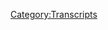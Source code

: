 {{DEFAULTSORT:
    #_TRANSCRIPT_0230E:Obama Deception, Part 5
}}{{Transcript
    | title         = [[230E: Obama Deception, Part 5]]
    | caption       = [https://knowledgefight.libsyn.com/knowledge-fight-obama-deception-part-5 Listen to this episode on Libsyn]
    | episodeNumber = [[230E: Obama Deception, Part 5|230E]]
    | length        = 02:15:15
}}

{{MessageBox
    | header     = Warning: Bot Generated Content
    | text       = This transcript was automatically generated by transcription software and likely contains many mistakes and misattributions. Please check the audio for definitive quotes, attribution, and context.
    | image      = N3yvass4myg91.webp
    | imagewidth = 50px
    | id         = warning
}}

{{TranscriptBlock
    | name      = Unknown Speaker
    | timestamp = 00:00:00.000
    | text      = andy in kansas you're on the air thanks for holding
}}

{{TranscriptBlock
    | name      = Unknown Speaker
    | timestamp = 00:00:04.139
    | text      = well i think that they can call him a huge fan i love your work
}}

{{TranscriptBlock
    | name      = Unknown Speaker
    | timestamp = 00:00:07.360
    | text      = beloved everybody welcome back to knowledge right i am dan the voice
}}

{{TranscriptBlock
    | name      = Unknown Speaker
    | timestamp = 00:00:11.160
    | text      = you'll hear shortly is my co-host jordan
}}

{{TranscriptBlock
    | name      = Unknown Speaker
    | timestamp = 00:00:13.599
    | text      = and we're a couple dudes like to sit around drink novelty beverages and talk
}}

{{TranscriptBlock
    | name      = Unknown Speaker
    | timestamp = 00:00:16.640
    | text      = a little bit about alex jones
}}

{{TranscriptBlock
    | name      = Unknown Speaker
    | timestamp = 00:00:19.320
    | text      = uh... guys today finally we come to the end of this adventure uh... the uh...
}}

{{TranscriptBlock
    | name      = Unknown Speaker
    | timestamp = 00:00:25.000
    | text      = the thrilling conclusion if you will of our coverage
}}

{{TranscriptBlock
    | name      = Unknown Speaker
    | timestamp = 00:00:28.839
    | text      = of alex jones is two thousand nine quote-unquote documentary
}}

{{TranscriptBlock
    | name      = Unknown Speaker
    | timestamp = 00:00:32.640
    | text      = the obama deception uh... it has been a uh... real
}}

{{TranscriptBlock
    | name      = Unknown Speaker
    | timestamp = 00:00:37.320
    | text      = real whirlwind guys if it has been something
}}

{{TranscriptBlock
    | name      = Unknown Speaker
    | timestamp = 00:00:41.079
    | text      = seen a lot of uh... hot bullshit alex making up quotes or people he uh... has
}}

{{TranscriptBlock
    | name      = Unknown Speaker
    | timestamp = 00:00:45.359
    | text      = on the documentary making up quotes
}}

{{TranscriptBlock
    | name      = Unknown Speaker
    | timestamp = 00:00:47.859
    | text      = we've seen uh... ron paul's brother uh... say uh... incredibly ludicrous
}}

{{TranscriptBlock
    | name      = Unknown Speaker
    | timestamp = 00:00:52.880
    | text      = things
}}

{{TranscriptBlock
    | name      = Unknown Speaker
    | timestamp = 00:00:54.039
    | text      = seen every single actor in this documentary
}}

{{TranscriptBlock
    | name      = Unknown Speaker
    | timestamp = 00:00:57.399
    | text      = uh... be unable to grasp what the actual nature of the federal reserve is
}}

{{TranscriptBlock
    | name      = Unknown Speaker
    | timestamp = 00:01:02.479
    | text      = uh... it's just been uh... atrocious uh... as an outing on alex's part very
}}

{{TranscriptBlock
    | name      = Unknown Speaker
    | timestamp = 00:01:06.900
    | text      = embarrassing and uh...
}}

{{TranscriptBlock
    | name      = Unknown Speaker
    | timestamp = 00:01:08.560
    | text      = it's good that we can finally put this in the ground as it were and and
}}

{{TranscriptBlock
    | name      = Unknown Speaker
    | timestamp = 00:01:12.359
    | text      = uh... here with today's episode
}}

{{TranscriptBlock
    | name      = Unknown Speaker
    | timestamp = 00:01:14.200
    | text      = uh... but before we get to that i'd like to take a little moment uh... to give a
}}

{{TranscriptBlock
    | name      = Unknown Speaker
    | timestamp = 00:01:17.480
    | text      = shout out to a couple of uh... new donors
}}

{{TranscriptBlock
    | name      = Unknown Speaker
    | timestamp = 00:01:20.400
    | text      = very excited to welcome them aboard
}}

{{TranscriptBlock
    | name      = Unknown Speaker
    | timestamp = 00:01:22.739
    | text      = first of all i'd like to say thank you so much a nikki you are now a policy
}}

{{TranscriptBlock
    | name      = Unknown Speaker
    | timestamp = 00:01:26.079
    | text      = walk
}}

{{TranscriptBlock
    | name      = Unknown Speaker
    | timestamp = 00:01:27.000
    | text      = i'm a policy wonk
}}

{{TranscriptBlock
    | name      = Unknown Speaker
    | timestamp = 00:01:28.280
    | text      = thank you so much uh... also like to say uh... thank you to paul
}}

{{TranscriptBlock
    | name      = Unknown Speaker
    | timestamp = 00:01:32.200
    | text      = paul you are now a policy walk
}}

{{TranscriptBlock
    | name      = Unknown Speaker
    | timestamp = 00:01:34.640
    | text      = i'm a policy walk thank you so much for uh... joining up in supporting the show
}}

{{TranscriptBlock
    | name      = Unknown Speaker
    | timestamp = 00:01:38.680
    | text      = if you're listening out there and you're thinking hey it's black friday
}}

{{TranscriptBlock
    | name      = Unknown Speaker
    | timestamp = 00:01:41.840
    | text      = what do i gotta you know that uh...
}}

{{TranscriptBlock
    | name      = Unknown Speaker
    | timestamp = 00:01:45.359
    | text      = as soon as i came out of my mouth i felt ugly
}}

{{TranscriptBlock
    | name      = Unknown Speaker
    | timestamp = 00:01:48.920
    | text      = uh... and disgusting about it
}}

{{TranscriptBlock
    | name      = Unknown Speaker
    | timestamp = 00:01:50.260
    | text      = uh... take that out of this uh... strike it from the record
}}

{{TranscriptBlock
    | name      = Unknown Speaker
    | timestamp = 00:01:54.120
    | text      = uh... if you will if you want to support the show you can go to our website
}}

{{TranscriptBlock
    | name      = Unknown Speaker
    | timestamp = 00:01:56.760
    | text      = knowledge fight dot com click that button that says support the show
}}

{{TranscriptBlock
    | name      = Unknown Speaker
    | timestamp = 00:01:59.879
    | text      = and we would appreciate it
}}

{{TranscriptBlock
    | name      = Unknown Speaker
    | timestamp = 00:02:01.819
    | text      = now on to part five of the thrilling conclusion
}}

{{TranscriptBlock
    | name      = Unknown Speaker
    | timestamp = 00:02:05.040
    | text      = of the obama deception if you guys were waiting
}}

{{TranscriptBlock
    | name      = Unknown Speaker
    | timestamp = 00:02:07.959
    | text      = for uh... our
}}

{{TranscriptBlock
    | name      = Unknown Speaker
    | timestamp = 00:02:09.439
    | text      = to our podcast to get sloppy
}}

{{TranscriptBlock
    | name      = Unknown Speaker
    | timestamp = 00:02:11.560
    | text      = uh... and uh... kind of uh...
}}

{{TranscriptBlock
    | name      = Unknown Speaker
    | timestamp = 00:02:14.639
    | text      = not on track maybe
}}

{{TranscriptBlock
    | name      = Unknown Speaker
    | timestamp = 00:02:16.240
    | text      = i'm not sure if you're waiting for the point where we sort of lose it
}}

{{TranscriptBlock
    | name      = Unknown Speaker
    | timestamp = 00:02:18.919
    | text      = i think you'll find it in this episode this is kind of uh...
}}

{{TranscriptBlock
    | name      = Unknown Speaker
    | timestamp = 00:02:22.400
    | text      = for some context i believe
}}

{{TranscriptBlock
    | name      = Unknown Speaker
    | timestamp = 00:02:24.000
    | text      = when uh... this was recorded this is all over eleven hours into me and jordan
}}

{{TranscriptBlock
    | name      = Unknown Speaker
    | timestamp = 00:02:28.159
    | text      = sitting around and uh... talking about this documentary
}}

{{TranscriptBlock
    | name      = Unknown Speaker
    | timestamp = 00:02:31.319
    | text      = in one uh... in one sitting so of course we were sort of losing our minds and
}}

{{TranscriptBlock
    | name      = Unknown Speaker
    | timestamp = 00:02:35.599
    | text      = i think jordan kind of uh... checks out
}}

{{TranscriptBlock
    | name      = Unknown Speaker
    | timestamp = 00:02:38.680
    | text      = pretty hard
}}

{{TranscriptBlock
    | name      = Unknown Speaker
    | timestamp = 00:02:39.840
    | text      = which i can't blame a poor i'm not sitting here judging
}}

{{TranscriptBlock
    | name      = Unknown Speaker
    | timestamp = 00:02:42.639
    | text      = it's a real dynamic of jordan having checked out uh... in addition to being
}}

{{TranscriptBlock
    | name      = Unknown Speaker
    | timestamp = 00:02:46.639
    | text      = kind of angry at alex
}}

{{TranscriptBlock
    | name      = Unknown Speaker
    | timestamp = 00:02:48.319
    | text      = me realizing i could we just gotta get through this and trying to make it to
}}

{{TranscriptBlock
    | name      = Unknown Speaker
    | timestamp = 00:02:51.800
    | text      = the finish line
}}

{{TranscriptBlock
    | name      = Unknown Speaker
    | timestamp = 00:02:53.039
    | text      = so uh... that's the dynamic that's at play here
}}

{{TranscriptBlock
    | name      = Unknown Speaker
    | timestamp = 00:02:55.439
    | text      = uh... but last we left off
}}

{{TranscriptBlock
    | name      = Unknown Speaker
    | timestamp = 00:02:57.439
    | text      = uh... alex had made up but another quote we were discussing that and uh... i
}}

{{TranscriptBlock
    | name      = Unknown Speaker
    | timestamp = 00:03:02.039
    | text      = uh... made an attempt at a pun that uh... fell entirely flat
}}

{{TranscriptBlock
    | name      = Unknown Speaker
    | timestamp = 00:03:06.319
    | text      = uh... so let's get back into it thank you all so much for listening
}}

{{TranscriptBlock
    | name      = Unknown Speaker
    | timestamp = 00:03:09.680
    | text      = uh... we'll see you next week after this uh... for uh... you know
}}

{{TranscriptBlock
    | name      = Unknown Speaker
    | timestamp = 00:03:14.599
    | text      = regularly scheduled podcasts uh... alright
}}

{{TranscriptBlock
    | name      = Unknown Speaker
    | timestamp = 00:03:20.259
    | text      = we have all been held within
}}

{{TranscriptBlock
    | name      = Unknown Speaker
    | timestamp = 00:03:24.000
    | text      = the
}}

{{TranscriptBlock
    | name      = Unknown Speaker
    | timestamp = 00:03:26.240
    | text      = jail cell of that ponytail for too long that jail uh... estellan
}}

{{TranscriptBlock
    | name      = Unknown Speaker
    | timestamp = 00:03:31.360
    | text      = was upon
}}

{{TranscriptBlock
    | name      = Unknown Speaker
    | timestamp = 00:03:33.199
    | text      = i blew it
}}

{{TranscriptBlock
    | name      = Unknown Speaker
    | timestamp = 00:03:36.560
    | text      = now
}}

{{TranscriptBlock
    | name      = Unknown Speaker
    | timestamp = 00:03:38.400
    | text      = world hostage they issued their ultimatum
}}

{{TranscriptBlock
    | name      = Unknown Speaker
    | timestamp = 00:03:41.520
    | text      = the only solution to restart the global economy
}}

{{TranscriptBlock
    | name      = Unknown Speaker
    | timestamp = 00:03:45.039
    | text      = would be to set up a planetary government
}}

{{TranscriptBlock
    | name      = Unknown Speaker
    | timestamp = 00:03:48.379
    | text      = by a new bank of the world and one last dance contest controlled by to save the
}}

{{TranscriptBlock
    | name      = Unknown Speaker
    | timestamp = 00:03:54.539
    | text      = rec center hundreds of prominent publications announced the some hundreds
}}

{{TranscriptBlock
    | name      = Unknown Speaker
    | timestamp = 00:03:58.840
    | text      = but he's shown two goals yeah well
}}

{{TranscriptBlock
    | name      = Unknown Speaker
    | timestamp = 00:04:01.759
    | text      = so these articles that he's popping up here they don't say what
}}

{{TranscriptBlock
    | name      = Unknown Speaker
    | timestamp = 00:04:05.879
    | text      = he's saying that they say these are opinion articles
}}

{{TranscriptBlock
    | name      = Unknown Speaker
    | timestamp = 00:04:09.039
    | text      = where individuals of explored ideas about world governance a new banking
}}

{{TranscriptBlock
    | name      = Unknown Speaker
    | timestamp = 00:04:12.280
    | text      = systems
}}

{{TranscriptBlock
    | name      = Unknown Speaker
    | timestamp = 00:04:13.180
    | text      = these people as in the case right here you can see the you'd see the byline
}}

{{TranscriptBlock
    | name      = Unknown Speaker
    | timestamp = 00:04:16.399
    | text      = justin fox there uh... uh... uh... he wrote for time magazine they aren't
}}

{{TranscriptBlock
    | name      = Unknown Speaker
    | timestamp = 00:04:21.399
    | text      = announcing anything there's writing about suggestions of ideas
}}

{{TranscriptBlock
    | name      = Unknown Speaker
    | timestamp = 00:04:24.879
    | text      = also fun fact uh... in may two thousand nine justin fox wrote an article
}}

{{TranscriptBlock
    | name      = Unknown Speaker
    | timestamp = 00:04:28.439
    | text      = published by time
}}

{{TranscriptBlock
    | name      = Unknown Speaker
    | timestamp = 00:04:29.959
    | text      = about how everyone should listen to peter shift alex's favorite austrian
}}

{{TranscriptBlock
    | name      = Unknown Speaker
    | timestamp = 00:04:34.160
    | text      = school of economics guy
}}

{{TranscriptBlock
    | name      = Unknown Speaker
    | timestamp = 00:04:36.000
    | text      = that's not just my interpretation
}}

{{TranscriptBlock
    | name      = Unknown Speaker
    | timestamp = 00:04:38.339
    | text      = the article is literally titled titled quote why we should listen to peter
}}

{{TranscriptBlock
    | name      = Unknown Speaker
    | timestamp = 00:04:42.779
    | text      = shifts bad news
}}

{{TranscriptBlock
    | name      = Unknown Speaker
    | timestamp = 00:04:44.519
    | text      = so justin fox this guy who wrote this article that alex is complaining about
}}

{{TranscriptBlock
    | name      = Unknown Speaker
    | timestamp = 00:04:48.519
    | text      = uh... he's working for the globalists to announce that there's a uh... new world
}}

{{TranscriptBlock
    | name      = Unknown Speaker
    | timestamp = 00:04:52.920
    | text      = uh... banking system or anything
}}

{{TranscriptBlock
    | name      = Unknown Speaker
    | timestamp = 00:04:54.800
    | text      = yet simultaneously publishing uh... pieces about however needs to listen to
}}

{{TranscriptBlock
    | name      = Unknown Speaker
    | timestamp = 00:04:59.120
    | text      = this fairly obscure economist who want to destroy the things that globalist
}}

{{TranscriptBlock
    | name      = Unknown Speaker
    | timestamp = 00:05:02.379
    | text      = apparently used to make all their money
}}

{{TranscriptBlock
    | name      = Unknown Speaker
    | timestamp = 00:05:04.079
    | text      = yeah i think that's stupid it has no sense
}}

{{TranscriptBlock
    | name      = Unknown Speaker
    | timestamp = 00:05:06.399
    | text      = hope he contains
}}

{{TranscriptBlock
    | name      = Unknown Speaker
    | timestamp = 00:05:07.920
    | text      = multitude stand so i want to be a role poets on the inside he here it behind
}}

{{TranscriptBlock
    | name      = Unknown Speaker
    | timestamp = 00:05:13.000
    | text      = these articles alex's is saying it is the plan is that
}}

{{TranscriptBlock
    | name      = Unknown Speaker
    | timestamp = 00:05:16.639
    | text      = they're talking about creating a new world bank
}}

{{TranscriptBlock
    | name      = Unknown Speaker
    | timestamp = 00:05:19.120
    | text      = they got a a world a big world bank
}}

{{TranscriptBlock
    | name      = Unknown Speaker
    | timestamp = 00:05:21.839
    | text      = uh... it buddy
}}

{{TranscriptBlock
    | name      = Unknown Speaker
    | timestamp = 00:05:23.079
    | text      = world bank is existed since nineteen forty four
}}

{{TranscriptBlock
    | name      = Unknown Speaker
    | timestamp = 00:05:26.120
    | text      = you have to create a new world bank
}}

{{TranscriptBlock
    | name      = Unknown Speaker
    | timestamp = 00:05:29.279
    | text      = it's there
}}

{{TranscriptBlock
    | name      = Unknown Speaker
    | timestamp = 00:05:30.439
    | text      = what is it called is it's called some sort of international monetary fund
}}

{{TranscriptBlock
    | name      = Unknown Speaker
    | timestamp = 00:05:34.360
    | text      = no i'll be there they're connected we had there's the world bank in the
}}

{{TranscriptBlock
    | name      = Unknown Speaker
    | timestamp = 00:05:37.399
    | text      = internet any idea of the other
}}

{{TranscriptBlock
    | name      = Unknown Speaker
    | timestamp = 00:05:40.000
    | text      = that uh... i don't know who's gonna make one
}}

{{TranscriptBlock
    | name      = Unknown Speaker
    | timestamp = 00:05:44.399
    | text      = time magazine
}}

{{TranscriptBlock
    | name      = Unknown Speaker
    | timestamp = 00:05:45.540
    | text      = an article titled the new world orders of the justice talks are going to
}}

{{TranscriptBlock
    | name      = Unknown Speaker
    | timestamp = 00:05:48.920
    | text      = control the world's currencies and set interest rates and that the new bank
}}

{{TranscriptBlock
    | name      = Unknown Speaker
    | timestamp = 00:05:52.360
    | text      = would quote
}}

{{TranscriptBlock
    | name      = Unknown Speaker
    | timestamp = 00:05:53.360
    | text      = knock the heads of bad countries
}}

{{TranscriptBlock
    | name      = Unknown Speaker
    | timestamp = 00:05:55.920
    | text      = like the united states
}}

{{TranscriptBlock
    | name      = Unknown Speaker
    | timestamp = 00:05:58.259
    | text      = so we have a positive here so you can see a little bit of the text but also
}}

{{TranscriptBlock
    | name      = Unknown Speaker
    | timestamp = 00:06:01.720
    | text      = like he's knocked up fucking heads
}}

{{TranscriptBlock
    | name      = Unknown Speaker
    | timestamp = 00:06:04.439
    | text      = the quote alex is referring to from this article doesn't say that the bank should
}}

{{TranscriptBlock
    | name      = Unknown Speaker
    | timestamp = 00:06:07.600
    | text      = knock u s's head it says quote
}}

{{TranscriptBlock
    | name      = Unknown Speaker
    | timestamp = 00:06:10.439
    | text      = in the view of many outside the u s and some within the only way to limit such
}}

{{TranscriptBlock
    | name      = Unknown Speaker
    | timestamp = 00:06:14.800
    | text      = excesses is through bigger more powerful uh... a bigger more powerful i a m f
}}

{{TranscriptBlock
    | name      = Unknown Speaker
    | timestamp = 00:06:19.720
    | text      = they can act as a central bank to the world and knock heads when needed
}}

{{TranscriptBlock
    | name      = Unknown Speaker
    | timestamp = 00:06:23.399
    | text      = importantly the prior paragraph provide provides context about what this means
}}

{{TranscriptBlock
    | name      = Unknown Speaker
    | timestamp = 00:06:27.759
    | text      = and discusses how in the nineteen eighties china and india learned that
}}

{{TranscriptBlock
    | name      = Unknown Speaker
    | timestamp = 00:06:31.639
    | text      = their best bet was to hoard u s dollars in order to protect their currency
}}

{{TranscriptBlock
    | name      = Unknown Speaker
    | timestamp = 00:06:35.639
    | text      = which it turns out isn't a good system for either party
}}

{{TranscriptBlock
    | name      = Unknown Speaker
    | timestamp = 00:06:38.860
    | text      = justin fox isn't saying there should be a new bigger i a m f
}}

{{TranscriptBlock
    | name      = Unknown Speaker
    | timestamp = 00:06:42.439
    | text      = he's just expressing that some people feel that there should be
}}

{{TranscriptBlock
    | name      = Unknown Speaker
    | timestamp = 00:06:45.399
    | text      = and in his article explains why right that's all that's going on here
}}

{{TranscriptBlock
    | name      = Unknown Speaker
    | timestamp = 00:06:50.120
    | text      = well no i mean the the continuing questions from what i can read uh...
}}

{{TranscriptBlock
    | name      = Unknown Speaker
    | timestamp = 00:06:54.759
    | text      = should capital flows be restricted
}}

{{TranscriptBlock
    | name      = Unknown Speaker
    | timestamp = 00:06:56.920
    | text      = should there be limits on trade deficits and surpluses should be i a m f be able
}}

{{TranscriptBlock
    | name      = Unknown Speaker
    | timestamp = 00:07:01.160
    | text      = to order around even the unit u s
}}

{{TranscriptBlock
    | name      = Unknown Speaker
    | timestamp = 00:07:04.100
    | text      = if the answer to any of these questions is yes
}}

{{TranscriptBlock
    | name      = Unknown Speaker
    | timestamp = 00:07:06.980
    | text      = global capitalism will have entered a new and dramatically less freewheeling
}}

{{TranscriptBlock
    | name      = Unknown Speaker
    | timestamp = 00:07:11.839
    | text      = era
}}

{{TranscriptBlock
    | name      = Unknown Speaker
    | timestamp = 00:07:12.519
    | text      = uh... which is essentially that guy saying like
}}

{{TranscriptBlock
    | name      = Unknown Speaker
    | timestamp = 00:07:16.980
    | text      = if this happens holy
}}

{{TranscriptBlock
    | name      = Unknown Speaker
    | timestamp = 00:07:18.800
    | text      = fuck it doesn't seem like that's a positive resolution to the article the
}}

{{TranscriptBlock
    | name      = Unknown Speaker
    | timestamp = 00:07:23.040
    | text      = ad now he's not he's not and also you're reading from the screen this is a
}}

{{TranscriptBlock
    | name      = Unknown Speaker
    | timestamp = 00:07:27.920
    | text      = balance shows during the day and i'm not i'm not going off of like i googled it
}}

{{TranscriptBlock
    | name      = Unknown Speaker
    | timestamp = 00:07:33.360
    | text      = now reading my own this is on his own fucking documentary yeah
}}

{{TranscriptBlock
    | name      = Unknown Speaker
    | timestamp = 00:07:37.279
    | text      = yeah he's used to use all the time i was essentially writing like
}}

{{TranscriptBlock
    | name      = Unknown Speaker
    | timestamp = 00:07:42.560
    | text      = any of
}}

{{TranscriptBlock
    | name      = Unknown Speaker
    | timestamp = 00:07:43.579
    | text      = if any of this situation is so terrible that we have to then
}}

{{TranscriptBlock
    | name      = Unknown Speaker
    | timestamp = 00:07:49.079
    | text      = give so much power to the i a m f
}}

{{TranscriptBlock
    | name      = Unknown Speaker
    | timestamp = 00:07:51.259
    | text      = then that is dramatic or create a bigger i a m f that is that is changed and
}}

{{TranscriptBlock
    | name      = Unknown Speaker
    | timestamp = 00:07:56.000
    | text      = altered the balance of power irrevocably forever
}}

{{TranscriptBlock
    | name      = Unknown Speaker
    | timestamp = 00:07:59.819
    | text      = that's a big part of what he's saying yet
}}

{{TranscriptBlock
    | name      = Unknown Speaker
    | timestamp = 00:08:01.439
    | text      = which he's not
}}

{{TranscriptBlock
    | name      = Unknown Speaker
    | timestamp = 00:08:02.720
    | text      = he's not implying is a good thing no and he's not advocating for it
}}

{{TranscriptBlock
    | name      = Unknown Speaker
    | timestamp = 00:08:08.160
    | text      = alex is is not a read
}}

{{TranscriptBlock
    | name      = Unknown Speaker
    | timestamp = 00:08:13.360
    | text      = at a meeting of central bank heads and finance ministers dubbed bretton woods
}}

{{TranscriptBlock
    | name      = Unknown Speaker
    | timestamp = 00:08:17.480
    | text      = to the plan for world government was unveiled by the very bankers
}}

{{TranscriptBlock
    | name      = Unknown Speaker
    | timestamp = 00:08:22.720
    | text      = that had engineered the collapse formerly sovereign countries would now
}}

{{TranscriptBlock
    | name      = Unknown Speaker
    | timestamp = 00:08:27.120
    | text      = pay their taxes directly to the banking cartel
}}

{{TranscriptBlock
    | name      = Unknown Speaker
    | timestamp = 00:08:30.980
    | text      = hundreds of new carbon taxes controlling every facet of human activity
}}

{{TranscriptBlock
    | name      = Unknown Speaker
    | timestamp = 00:08:36.360
    | text      = would only be the beginning
}}

{{TranscriptBlock
    | name      = Unknown Speaker
    | timestamp = 00:08:39.240
    | text      = uh... god we're getting into
}}

{{TranscriptBlock
    | name      = Unknown Speaker
    | timestamp = 00:08:41.799
    | text      = bretton woods to uh...
}}

{{TranscriptBlock
    | name      = Unknown Speaker
    | timestamp = 00:08:44.360
    | text      = so do you know about bretton woods the agreement that was made is it wasn't
}}

{{TranscriptBlock
    | name      = Unknown Speaker
    | timestamp = 00:08:47.960
    | text      = about creating a world government it was about the world's economy becoming more
}}

{{TranscriptBlock
    | name      = Unknown Speaker
    | timestamp = 00:08:51.360
    | text      = interconnected in the nineteen forties
}}

{{TranscriptBlock
    | name      = Unknown Speaker
    | timestamp = 00:08:53.440
    | text      = and the international realization that they needed to make sure that there was
}}

{{TranscriptBlock
    | name      = Unknown Speaker
    | timestamp = 00:08:56.620
    | text      = more mechanisms in place so that countries could cooperate
}}

{{TranscriptBlock
    | name      = Unknown Speaker
    | timestamp = 00:09:00.620
    | text      = and they needed to make sure that different countries currencies could be
}}

{{TranscriptBlock
    | name      = Unknown Speaker
    | timestamp = 00:09:03.700
    | text      = traded with simplicity
}}

{{TranscriptBlock
    | name      = Unknown Speaker
    | timestamp = 00:09:05.399
    | text      = so they created an exchange they created a way that they read
}}

{{TranscriptBlock
    | name      = Unknown Speaker
    | timestamp = 00:09:09.000
    | text      = uh... trade currencies easily
}}

{{TranscriptBlock
    | name      = Unknown Speaker
    | timestamp = 00:09:11.840
    | text      = right does that is very important for international trade
}}

{{TranscriptBlock
    | name      = Unknown Speaker
    | timestamp = 00:09:14.840
    | text      = at bretton was the person participating countries agreed to base their currency
}}

{{TranscriptBlock
    | name      = Unknown Speaker
    | timestamp = 00:09:18.860
    | text      = uh... their value of the currency on the goal on gold
}}

{{TranscriptBlock
    | name      = Unknown Speaker
    | timestamp = 00:09:22.019
    | text      = but the u s insisted that the dollar should also be a reserve currency
}}

{{TranscriptBlock
    | name      = Unknown Speaker
    | timestamp = 00:09:26.220
    | text      = not to surprisingly seeing as the u s was the biggest power in the world and
}}

{{TranscriptBlock
    | name      = Unknown Speaker
    | timestamp = 00:09:30.399
    | text      = we're one of the only countries not completely devastated economy
}}

{{TranscriptBlock
    | name      = Unknown Speaker
    | timestamp = 00:09:33.279
    | text      = economically by world war two this was in the nineteen forties
}}

{{TranscriptBlock
    | name      = Unknown Speaker
    | timestamp = 00:09:36.720
    | text      = uh... we got our way
}}

{{TranscriptBlock
    | name      = Unknown Speaker
    | timestamp = 00:09:38.460
    | text      = when nixon dot took the u s off the gold standard in nineteen seventy one he
}}

{{TranscriptBlock
    | name      = Unknown Speaker
    | timestamp = 00:09:42.279
    | text      = effectively made the dollar the default international reserve currency
}}

{{TranscriptBlock
    | name      = Unknown Speaker
    | timestamp = 00:09:45.960
    | text      = based on the bretton woods system cuz yellowed was now lol uh... you know
}}

{{TranscriptBlock
    | name      = Unknown Speaker
    | timestamp = 00:09:48.919
    | text      = longer uh... part of uh... the way we measured our currency right
}}

{{TranscriptBlock
    | name      = Unknown Speaker
    | timestamp = 00:09:53.240
    | text      = bretton woods two is a meeting of international economies expressing
}}

{{TranscriptBlock
    | name      = Unknown Speaker
    | timestamp = 00:09:56.240
    | text      = concern about the world financial system
}}

{{TranscriptBlock
    | name      = Unknown Speaker
    | timestamp = 00:09:58.559
    | text      = particularly that little thing
}}

{{TranscriptBlock
    | name      = Unknown Speaker
    | timestamp = 00:10:00.679
    | text      = where anytime the u s has economic trouble
}}

{{TranscriptBlock
    | name      = Unknown Speaker
    | timestamp = 00:10:03.480
    | text      = the trouble ripples through every country's economy because the world's
}}

{{TranscriptBlock
    | name      = Unknown Speaker
    | timestamp = 00:10:07.039
    | text      = reserve currency flux
}}

{{TranscriptBlock
    | name      = Unknown Speaker
    | timestamp = 00:10:08.519
    | text      = it's all along with ours and that's a good thing
}}

{{TranscriptBlock
    | name      = Unknown Speaker
    | timestamp = 00:10:11.820
    | text      = right many of the country is not what the
}}

{{TranscriptBlock
    | name      = Unknown Speaker
    | timestamp = 00:10:14.440
    | text      = uh... many these countries were looking to start up a new world bank or one
}}

{{TranscriptBlock
    | name      = Unknown Speaker
    | timestamp = 00:10:18.379
    | text      = world currency they were more interested in protecting themselves from us
}}

{{TranscriptBlock
    | name      = Unknown Speaker
    | timestamp = 00:10:22.340
    | text      = particularly after all i would you want to protect yourself from america we're
}}

{{TranscriptBlock
    | name      = Unknown Speaker
    | timestamp = 00:10:26.879
    | text      = doing good and great
}}

{{TranscriptBlock
    | name      = Unknown Speaker
    | timestamp = 00:10:29.679
    | text      = uh... bring a democracy and shit
}}

{{TranscriptBlock
    | name      = Unknown Speaker
    | timestamp = 00:10:33.039
    | text      = i mean after our uh... our shoddy record in two thousand eight of like what we
}}

{{TranscriptBlock
    | name      = Unknown Speaker
    | timestamp = 00:10:37.519
    | text      = did to the world with
}}

{{TranscriptBlock
    | name      = Unknown Speaker
    | timestamp = 00:10:39.039
    | text      = uh... the the the mismanagement i mean it wasn't all lost but
}}

{{TranscriptBlock
    | name      = Unknown Speaker
    | timestamp = 00:10:42.879
    | text      = we played a big role in a the mismanagement that led to our it was a
}}

{{TranscriptBlock
    | name      = Unknown Speaker
    | timestamp = 00:10:46.840
    | text      = team effort amongst billionaires and bankers dan
}}

{{TranscriptBlock
    | name      = Unknown Speaker
    | timestamp = 00:10:50.720
    | text      = but that uh... uh... there was a lot of innocent bystanders in it and uh... a
}}

{{TranscriptBlock
    | name      = Unknown Speaker
    | timestamp = 00:10:55.879
    | text      = lot of those people
}}

{{TranscriptBlock
    | name      = Unknown Speaker
    | timestamp = 00:10:57.000
    | text      = like that's what brenton woods two was mostly about it was about the idea that
}}

{{TranscriptBlock
    | name      = Unknown Speaker
    | timestamp = 00:11:00.440
    | text      = people wanted to disconnect from our economy not that they wanted to create a
}}

{{TranscriptBlock
    | name      = Unknown Speaker
    | timestamp = 00:11:04.419
    | text      = one world government yeah
}}

{{TranscriptBlock
    | name      = Unknown Speaker
    | timestamp = 00:11:05.879
    | text      = uh... without us and granted
}}

{{TranscriptBlock
    | name      = Unknown Speaker
    | timestamp = 00:11:08.100
    | text      = there's one argument alex could conceivably used to uh... to make his
}}

{{TranscriptBlock
    | name      = Unknown Speaker
    | timestamp = 00:11:12.039
    | text      = globalist argument that is that
}}

{{TranscriptBlock
    | name      = Unknown Speaker
    | timestamp = 00:11:14.159
    | text      = other than the dollar probably the only realistic other currency they could use
}}

{{TranscriptBlock
    | name      = Unknown Speaker
    | timestamp = 00:11:18.919
    | text      = was the euro
}}

{{TranscriptBlock
    | name      = Unknown Speaker
    | timestamp = 00:11:20.179
    | text      = so he could say that they were
}}

{{TranscriptBlock
    | name      = Unknown Speaker
    | timestamp = 00:11:21.799
    | text      = trying to
}}

{{TranscriptBlock
    | name      = Unknown Speaker
    | timestamp = 00:11:22.820
    | text      = shift to the euro
}}

{{TranscriptBlock
    | name      = Unknown Speaker
    | timestamp = 00:11:24.600
    | text      = uh... right there's a place there's a place that argument it's done
}}

{{TranscriptBlock
    | name      = Unknown Speaker
    | timestamp = 00:11:28.879
    | text      = but it's mostly about getting away from us
}}

{{TranscriptBlock
    | name      = Unknown Speaker
    | timestamp = 00:11:31.600
    | text      = so i don't know i mean there's there is one good thing to be said about trump
}}

{{TranscriptBlock
    | name      = Unknown Speaker
    | timestamp = 00:11:36.740
    | text      = being president which is that finally the rest of the world
}}

{{TranscriptBlock
    | name      = Unknown Speaker
    | timestamp = 00:11:40.360
    | text      = has taken the advice that i gave them ten years ago which is
}}

{{TranscriptBlock
    | name      = Unknown Speaker
    | timestamp = 00:11:44.000
    | text      = do not trust america at all ever
}}

{{TranscriptBlock
    | name      = Unknown Speaker
    | timestamp = 00:11:47.039
    | text      = if you go into any negotiations with america
}}

{{TranscriptBlock
    | name      = Unknown Speaker
    | timestamp = 00:11:50.519
    | text      = uh... i think you're gonna lie to me no matter what and now everybody knows we
}}

{{TranscriptBlock
    | name      = Unknown Speaker
    | timestamp = 00:11:56.679
    | text      = are it's nice
}}

{{TranscriptBlock
    | name      = Unknown Speaker
    | timestamp = 00:11:58.320
    | text      = fair the well exactly
}}

{{TranscriptBlock
    | name      = Unknown Speaker
    | timestamp = 00:12:01.080
    | text      = yeah tip my cap to you good luck
}}

{{TranscriptBlock
    | name      = Unknown Speaker
    | timestamp = 00:12:03.799
    | text      = uh... rest of the world i'll be there soon i'll be in france it's like any
}}

{{TranscriptBlock
    | name      = Unknown Speaker
    | timestamp = 00:12:07.360
    | text      = history book where you read the the phrase uh... and then the white man came
}}

{{TranscriptBlock
    | name      = Unknown Speaker
    | timestamp = 00:12:12.039
    | text      = and you're like ooh this is like the beginning of a horror movie like now
}}

{{TranscriptBlock
    | name      = Unknown Speaker
    | timestamp = 00:12:15.120
    | text      = that we have trump in office everybody knows on the global scale the
}}

{{TranscriptBlock
    | name      = Unknown Speaker
    | timestamp = 00:12:19.759
    | text      = white man just kill white man is
}}

{{TranscriptBlock
    | name      = Unknown Speaker
    | timestamp = 00:12:22.279
    | text      = all men avoided avoided don't let him in
}}

{{TranscriptBlock
    | name      = Unknown Speaker
    | timestamp = 00:12:26.320
    | text      = uh...
}}

{{TranscriptBlock
    | name      = Unknown Speaker
    | timestamp = 00:12:27.279
    | text      = owner france anyway it's not gonna help but
}}

{{TranscriptBlock
    | name      = Unknown Speaker
    | timestamp = 00:12:30.159
    | text      = what don't france you know macron's pretty bad to you know i don't give a
}}

{{TranscriptBlock
    | name      = Unknown Speaker
    | timestamp = 00:12:33.240
    | text      = shit about macron i just want to go to france
}}

{{TranscriptBlock
    | name      = Unknown Speaker
    | timestamp = 00:12:35.200
    | text      = also like that i thought we were moving to easter island
}}

{{TranscriptBlock
    | name      = Unknown Speaker
    | timestamp = 00:12:38.120
    | text      = i don't know if there's i don't know there's much for me there
}}

{{TranscriptBlock
    | name      = Unknown Speaker
    | timestamp = 00:12:43.039
    | text      = now all the elite had to do was to sell the public on accepting the final phase
}}

{{TranscriptBlock
    | name      = Unknown Speaker
    | timestamp = 00:12:47.639
    | text      = of the takeover
}}

{{TranscriptBlock
    | name      = Unknown Speaker
    | timestamp = 00:12:49.139
    | text      = and it's obama's job to sucker the public into standing down
}}

{{TranscriptBlock
    | name      = Unknown Speaker
    | timestamp = 00:12:53.480
    | text      = so the banker's agenda can move forward unhindered
}}

{{TranscriptBlock
    | name      = Unknown Speaker
    | timestamp = 00:12:59.139
    | text      = that is a serious obama right there as the media gotten behind a president
}}

{{TranscriptBlock
    | name      = Unknown Speaker
    | timestamp = 00:13:03.879
    | text      = like they are behind obama
}}

{{TranscriptBlock
    | name      = Unknown Speaker
    | timestamp = 00:13:05.879
    | text      = the press has pulled out all the stops
}}

{{TranscriptBlock
    | name      = Unknown Speaker
    | timestamp = 00:13:08.980
    | text      = i mean come on give him some credit he was fucking great man here he was
}}

{{TranscriptBlock
    | name      = Unknown Speaker
    | timestamp = 00:13:14.340
    | text      = fucking great
}}

{{TranscriptBlock
    | name      = Unknown Speaker
    | timestamp = 00:13:15.759
    | text      = but also you could uh... i know that this is also uh... post factual it's
}}

{{TranscriptBlock
    | name      = Unknown Speaker
    | timestamp = 00:13:20.080
    | text      = after when he made this documentary but like
}}

{{TranscriptBlock
    | name      = Unknown Speaker
    | timestamp = 00:13:22.700
    | text      = you could make that same argument about trump
}}

{{TranscriptBlock
    | name      = Unknown Speaker
    | timestamp = 00:13:25.960
    | text      = all right into the lot of the media was uh... presumably negative but
}}

{{TranscriptBlock
    | name      = Unknown Speaker
    | timestamp = 00:13:30.139
    | text      = they gave him as is as much attention as much play white so what's the study on
}}

{{TranscriptBlock
    | name      = Unknown Speaker
    | timestamp = 00:13:35.240
    | text      = how much free advertisement he got really like billions upon billions of
}}

{{TranscriptBlock
    | name      = Unknown Speaker
    | timestamp = 00:13:39.399
    | text      = dollars but he got for free but it might it might just be a thing where alex is
}}

{{TranscriptBlock
    | name      = Unknown Speaker
    | timestamp = 00:13:44.039
    | text      = uh... sort of recognizing a trend
}}

{{TranscriptBlock
    | name      = Unknown Speaker
    | timestamp = 00:13:46.879
    | text      = uh... that started with obama like in terms of the media oversaturated and
}}

{{TranscriptBlock
    | name      = Unknown Speaker
    | timestamp = 00:13:51.799
    | text      = uh... right
}}

{{TranscriptBlock
    | name      = Unknown Speaker
    | timestamp = 00:13:52.600
    | text      = like uh... it might be a thing where he's like
}}

{{TranscriptBlock
    | name      = Unknown Speaker
    | timestamp = 00:13:55.519
    | text      = he's accurately pointing that the media is doing too much here
}}

{{TranscriptBlock
    | name      = Unknown Speaker
    | timestamp = 00:13:59.419
    | text      = right not recognizing that it's not because it's obama is that that is now
}}

{{TranscriptBlock
    | name      = Unknown Speaker
    | timestamp = 00:14:03.840
    | text      = what they do with politics here is what i will give him in this shot right here
}}

{{TranscriptBlock
    | name      = Unknown Speaker
    | timestamp = 00:14:08.679
    | text      = right below of uh... eighties
}}

{{TranscriptBlock
    | name      = Unknown Speaker
    | timestamp = 00:14:10.879
    | text      = it is way too on the nose yeah like this shot shouldn't exist you know
}}

{{TranscriptBlock
    | name      = Unknown Speaker
    | timestamp = 00:14:16.159
    | text      = it's the uh... the seal of the president of the united states from the side looks
}}

{{TranscriptBlock
    | name      = Unknown Speaker
    | timestamp = 00:14:20.200
    | text      = like a fresco of him with jesus' halo like yeah look
}}

{{TranscriptBlock
    | name      = Unknown Speaker
    | timestamp = 00:14:24.740
    | text      = i'd
}}

{{TranscriptBlock
    | name      = Unknown Speaker
    | timestamp = 00:14:25.399
    | text      = loved obama the candidates so much is so great if i was one of his handlers i
}}

{{TranscriptBlock
    | name      = Unknown Speaker
    | timestamp = 00:14:30.440
    | text      = would not allow i would have i would have murdered anybody who made that
}}

{{TranscriptBlock
    | name      = Unknown Speaker
    | timestamp = 00:14:34.080
    | text      = picture i was like no
}}

{{TranscriptBlock
    | name      = Unknown Speaker
    | timestamp = 00:14:35.639
    | text      = too on the nose i would have tackled the cameraman or knock that seal yeah for
}}

{{TranscriptBlock
    | name      = Unknown Speaker
    | timestamp = 00:14:40.080
    | text      = sure ratio way too easy to react yeah
}}

{{TranscriptBlock
    | name      = Unknown Speaker
    | timestamp = 00:14:43.740
    | text      = bestowing a crown of infallibility upon obama as the savior of the people
}}

{{TranscriptBlock
    | name      = Unknown Speaker
    | timestamp = 00:14:49.159
    | text      = the elite are betting everything they've got on obama's charisma and hoping that
}}

{{TranscriptBlock
    | name      = Unknown Speaker
    | timestamp = 00:14:54.000
    | text      = he can sell the world on the program of tyranny
}}

{{TranscriptBlock
    | name      = Unknown Speaker
    | timestamp = 00:14:57.399
    | text      = yes there have been differences between america and europe
}}

{{TranscriptBlock
    | name      = Unknown Speaker
    | timestamp = 00:15:02.460
    | text      = no doubt there will be differences in the future
}}

{{TranscriptBlock
    | name      = Unknown Speaker
    | timestamp = 00:15:05.840
    | text      = but the burdens of global citizenship continued to bind us together
}}

{{TranscriptBlock
    | name      = Unknown Speaker
    | timestamp = 00:15:11.799
    | text      = a change of leadership in washington will not let this burden
}}

{{TranscriptBlock
    | name      = Unknown Speaker
    | timestamp = 00:15:16.360
    | text      = in this new century americans and europeans alike
}}

{{TranscriptBlock
    | name      = Unknown Speaker
    | timestamp = 00:15:19.879
    | text      = will be required to do more
}}

{{TranscriptBlock
    | name      = Unknown Speaker
    | timestamp = 00:15:22.139
    | text      = not less
}}

{{TranscriptBlock
    | name      = Unknown Speaker
    | timestamp = 00:15:24.000
    | text      = partnership and cooperation among nations is not a choice
}}

{{TranscriptBlock
    | name      = Unknown Speaker
    | timestamp = 00:15:28.820
    | text      = is the only way
}}

{{TranscriptBlock
    | name      = Unknown Speaker
    | timestamp = 00:15:30.759
    | text      = what the fuck is he playing that
}}

{{TranscriptBlock
    | name      = Unknown Speaker
    | timestamp = 00:15:33.159
    | text      = making it evil
}}

{{TranscriptBlock
    | name      = Unknown Speaker
    | timestamp = 00:15:34.419
    | text      = i don't understand what i don't understand why you play that i don't
}}

{{TranscriptBlock
    | name      = Unknown Speaker
    | timestamp = 00:15:38.279
    | text      = get what's like
}}

{{TranscriptBlock
    | name      = Unknown Speaker
    | timestamp = 00:15:39.559
    | text      = isn't that scary
}}

{{TranscriptBlock
    | name      = Unknown Speaker
    | timestamp = 00:15:41.259
    | text      = uh...
}}

{{TranscriptBlock
    | name      = Unknown Speaker
    | timestamp = 00:15:41.919
    | text      = that makes a lot of sense yet now and not least of which not least of which
}}

{{TranscriptBlock
    | name      = Unknown Speaker
    | timestamp = 00:15:46.159
    | text      = that all of those all of those speeches are even more specifically like
}}

{{TranscriptBlock
    | name      = Unknown Speaker
    | timestamp = 00:15:51.279
    | text      = if you go back and read those there are more rebuke to us the people who voted
}}

{{TranscriptBlock
    | name      = Unknown Speaker
    | timestamp = 00:15:55.440
    | text      = for obama than anybody else where it's like all of his speeches are
}}

{{TranscriptBlock
    | name      = Unknown Speaker
    | timestamp = 00:15:59.600
    | text      = we need to come together
}}

{{TranscriptBlock
    | name      = Unknown Speaker
    | timestamp = 00:16:01.480
    | text      = we need to do this together
}}

{{TranscriptBlock
    | name      = Unknown Speaker
    | timestamp = 00:16:03.960
    | text      = all of you need to participate every one of you need to be a part of this
}}

{{TranscriptBlock
    | name      = Unknown Speaker
    | timestamp = 00:16:09.100
    | text      = please don't just expect me to do this
}}

{{TranscriptBlock
    | name      = Unknown Speaker
    | timestamp = 00:16:11.720
    | text      = and we were all like
}}

{{TranscriptBlock
    | name      = Unknown Speaker
    | timestamp = 00:16:13.320
    | text      = and we voted for you you got this we did our part yeah you he you got this
}}

{{TranscriptBlock
    | name      = Unknown Speaker
    | timestamp = 00:16:17.320
    | text      = under control come on man but he presaged his own failure in a certain
}}

{{TranscriptBlock
    | name      = Unknown Speaker
    | timestamp = 00:16:21.600
    | text      = extent but again like this this is another example of like
}}

{{TranscriptBlock
    | name      = Unknown Speaker
    | timestamp = 00:16:26.480
    | text      = alex is playing these
}}

{{TranscriptBlock
    | name      = Unknown Speaker
    | timestamp = 00:16:28.240
    | text      = tiny clips of obama's speeches that are like ice i'd noticed it where we were
}}

{{TranscriptBlock
    | name      = Unknown Speaker
    | timestamp = 00:16:33.120
    | text      = both silently watching oh no it's because it's incredible
}}

{{TranscriptBlock
    | name      = Unknown Speaker
    | timestamp = 00:16:37.279
    | text      = but also like if you watch the entire speech it's also fucking great
}}

{{TranscriptBlock
    | name      = Unknown Speaker
    | timestamp = 00:16:41.600
    | text      = throughout like it is so good it's not
}}

{{TranscriptBlock
    | name      = Unknown Speaker
    | timestamp = 00:16:45.000
    | text      = it's not
}}

{{TranscriptBlock
    | name      = Unknown Speaker
    | timestamp = 00:16:46.200
    | text      = some sort that i know that alex's argument probably like he has hypnotic
}}

{{TranscriptBlock
    | name      = Unknown Speaker
    | timestamp = 00:16:49.759
    | text      = powers and you guys are just falling for it right not that it's
}}

{{TranscriptBlock
    | name      = Unknown Speaker
    | timestamp = 00:16:53.620
    | text      = a great order it's just it it's just someone who makes points i want and says
}}

{{TranscriptBlock
    | name      = Unknown Speaker
    | timestamp = 00:17:00.120
    | text      = things that are uplifting
}}

{{TranscriptBlock
    | name      = Unknown Speaker
    | timestamp = 00:17:03.759
    | text      = now whether agreed whether when he is
}}

{{TranscriptBlock
    | name      = Unknown Speaker
    | timestamp = 00:17:06.960
    | text      = involved in government he's able to
}}

{{TranscriptBlock
    | name      = Unknown Speaker
    | timestamp = 00:17:09.759
    | text      = in all of those things i want doesn't take anything away from the speeches i
}}

{{TranscriptBlock
    | name      = Unknown Speaker
    | timestamp = 00:17:14.039
    | text      = just take anything away from what you feel when you hear it i wish i had
}}

{{TranscriptBlock
    | name      = Unknown Speaker
    | timestamp = 00:17:18.839
    | text      = uh... elizabeth warren in barack obama's body
}}

{{TranscriptBlock
    | name      = Unknown Speaker
    | timestamp = 00:17:22.839
    | text      = but i think she would be just as ineffective i don't know she really hard
}}

{{TranscriptBlock
    | name      = Unknown Speaker
    | timestamp = 00:17:26.599
    | text      = but also probably get stymied yet in many ways again but that's why the
}}

{{TranscriptBlock
    | name      = Unknown Speaker
    | timestamp = 00:17:31.039
    | text      = first two years of obama's presidency are going to be the linchpin of history
}}

{{TranscriptBlock
    | name      = Unknown Speaker
    | timestamp = 00:17:35.220
    | text      = that's what we're going to see over and over and over again but if that's your
}}

{{TranscriptBlock
    | name      = Unknown Speaker
    | timestamp = 00:17:38.920
    | text      = old salen t and prediction not
}}

{{TranscriptBlock
    | name      = Unknown Speaker
    | timestamp = 00:17:41.819
    | text      = beats
}}

{{TranscriptBlock
    | name      = Unknown Speaker
    | timestamp = 00:17:42.420
    | text      = prediction i think i've coined the predictions going gerald said my and
}}

{{TranscriptBlock
    | name      = Unknown Speaker
    | timestamp = 00:17:46.599
    | text      = that's right by the way yeah
}}

{{TranscriptBlock
    | name      = Unknown Speaker
    | timestamp = 00:17:49.480
    | text      = no the the one
}}

{{TranscriptBlock
    | name      = Unknown Speaker
    | timestamp = 00:17:51.200
    | text      = the one stretch of time
}}

{{TranscriptBlock
    | name      = Unknown Speaker
    | timestamp = 00:17:53.519
    | text      = where
}}

{{TranscriptBlock
    | name      = Unknown Speaker
    | timestamp = 00:17:54.440
    | text      = uh... a truly progressive agenda could have been
}}

{{TranscriptBlock
    | name      = Unknown Speaker
    | timestamp = 00:17:59.319
    | text      = run roughshod
}}

{{TranscriptBlock
    | name      = Unknown Speaker
    | timestamp = 00:18:01.140
    | text      = over the uh... shit of america right
}}

{{TranscriptBlock
    | name      = Unknown Speaker
    | timestamp = 00:18:04.240
    | text      = andy it was
}}

{{TranscriptBlock
    | name      = Unknown Speaker
    | timestamp = 00:18:06.279
    | text      = destroyed and ultimately
}}

{{TranscriptBlock
    | name      = Unknown Speaker
    | timestamp = 00:18:08.539
    | text      = by losing those first two years we lost everything
}}

{{TranscriptBlock
    | name      = Unknown Speaker
    | timestamp = 00:18:12.480
    | text      = and uh... and at the time it seemed like the right thing to do in in hindsight
}}

{{TranscriptBlock
    | name      = Unknown Speaker
    | timestamp = 00:18:16.279
    | text      = you're right there was a yeah i know it seemed like the right thing to do
}}

{{TranscriptBlock
    | name      = Unknown Speaker
    | timestamp = 00:18:19.880
    | text      = because we thought we were ready for a black president and now we know we were
}}

{{TranscriptBlock
    | name      = Unknown Speaker
    | timestamp = 00:18:24.400
    | text      = absolutely not ready for a black president we thought we were dealing
}}

{{TranscriptBlock
    | name      = Unknown Speaker
    | timestamp = 00:18:28.000
    | text      = with rational people we thought we were all there was a did that all man
}}

{{TranscriptBlock
    | name      = Unknown Speaker
    | timestamp = 00:18:31.759
    | text      = remember when you used to think your neighbors were rational
}}

{{TranscriptBlock
    | name      = Unknown Speaker
    | timestamp = 00:18:34.319
    | text      = i don't know how my neighbors are great
}}

{{TranscriptBlock
    | name      = Unknown Speaker
    | timestamp = 00:18:36.720
    | text      = we've got to give them a state
}}

{{TranscriptBlock
    | name      = Unknown Speaker
    | timestamp = 00:18:38.519
    | text      = creating the kind of uh...
}}

{{TranscriptBlock
    | name      = Unknown Speaker
    | timestamp = 00:18:40.079
    | text      = uh... i think all of us would like to see
}}

{{TranscriptBlock
    | name      = Unknown Speaker
    | timestamp = 00:18:42.240
    | text      = that sounds very either bomber is not simply continuing
}}

{{TranscriptBlock
    | name      = Unknown Speaker
    | timestamp = 00:18:45.880
    | text      = george w bushes policies
}}

{{TranscriptBlock
    | name      = Unknown Speaker
    | timestamp = 00:18:48.079
    | text      = he is radically expanding them
}}

{{TranscriptBlock
    | name      = Unknown Speaker
    | timestamp = 00:18:50.240
    | text      = okay thank president bush
}}

{{TranscriptBlock
    | name      = Unknown Speaker
    | timestamp = 00:18:52.079
    | text      = for service to our nation
}}

{{TranscriptBlock
    | name      = Unknown Speaker
    | timestamp = 00:18:53.640
    | text      = calab
}}

{{TranscriptBlock
    | name      = Unknown Speaker
    | timestamp = 00:18:54.599
    | text      = so i'm sorry but sorry i apologize for that that was just that was just in my
}}

{{TranscriptBlock
    | name      = Unknown Speaker
    | timestamp = 00:18:58.160
    | text      = list bread understand that but that's also a classy move on his part in the
}}

{{TranscriptBlock
    | name      = Unknown Speaker
    | timestamp = 00:19:01.720
    | text      = same class in the same way that uh... you know bush is saying like i don't
}}

{{TranscriptBlock
    | name      = Unknown Speaker
    | timestamp = 00:19:05.720
    | text      = think obama will be the kind of petty person to
}}

{{TranscriptBlock
    | name      = Unknown Speaker
    | timestamp = 00:19:08.319
    | text      = complain about the burdens of office
}}

{{TranscriptBlock
    | name      = Unknown Speaker
    | timestamp = 00:19:11.200
    | text      = obama when he's being
}}

{{TranscriptBlock
    | name      = Unknown Speaker
    | timestamp = 00:19:13.279
    | text      = handed to the presidency
}}

{{TranscriptBlock
    | name      = Unknown Speaker
    | timestamp = 00:19:15.440
    | text      = thanking
}}

{{TranscriptBlock
    | name      = Unknown Speaker
    | timestamp = 00:19:16.960
    | text      = for his service doesn't mean that he endorses bush's policies it just me
}}

{{TranscriptBlock
    | name      = Unknown Speaker
    | timestamp = 00:19:22.359
    | text      = like what do you want to do pull out like his dick and piss on him
}}

{{TranscriptBlock
    | name      = Unknown Speaker
    | timestamp = 00:19:25.200
    | text      = like what what would be appropriate
}}

{{TranscriptBlock
    | name      = Unknown Speaker
    | timestamp = 00:19:27.559
    | text      = like the snubbing him
}}

{{TranscriptBlock
    | name      = Unknown Speaker
    | timestamp = 00:19:29.039
    | text      = can you imagine like it was hard work on a karmic level
}}

{{TranscriptBlock
    | name      = Unknown Speaker
    | timestamp = 00:19:32.559
    | text      = pulling out his dick and peeing on him
}}

{{TranscriptBlock
    | name      = Unknown Speaker
    | timestamp = 00:19:34.359
    | text      = actually would be fine you imagine what the blogs would do if about obama
}}

{{TranscriptBlock
    | name      = Unknown Speaker
    | timestamp = 00:19:39.720
    | text      = the first black president has it even become president he's already got the
}}

{{TranscriptBlock
    | name      = Unknown Speaker
    | timestamp = 00:19:43.480
    | text      = obama deception made about it he could be on anybody it'd be the same did you
}}

{{TranscriptBlock
    | name      = Unknown Speaker
    | timestamp = 00:19:47.200
    | text      = imagine the scandal that would come from
}}

{{TranscriptBlock
    | name      = Unknown Speaker
    | timestamp = 00:19:50.299
    | text      = the first black president of all time
}}

{{TranscriptBlock
    | name      = Unknown Speaker
    | timestamp = 00:19:52.640
    | text      = in the united states
}}

{{TranscriptBlock
    | name      = Unknown Speaker
    | timestamp = 00:19:54.240
    | text      = is wounded
}}

{{TranscriptBlock
    | name      = Unknown Speaker
    | timestamp = 00:19:55.440
    | text      = to his predecessor every other president was very nice to all the others
}}

{{TranscriptBlock
    | name      = Unknown Speaker
    | timestamp = 00:20:00.039
    | text      = yes that that's what i can
}}

{{TranscriptBlock
    | name      = Unknown Speaker
    | timestamp = 00:20:01.759
    | text      = this film has documented the problem
}}

{{TranscriptBlock
    | name      = Unknown Speaker
    | timestamp = 00:20:04.400
    | text      = really
}}

{{TranscriptBlock
    | name      = Unknown Speaker
    | timestamp = 00:20:05.299
    | text      = on people gender is the company opposite
}}

{{TranscriptBlock
    | name      = Unknown Speaker
    | timestamp = 00:20:08.099
    | text      = of what he has claimed it to be
}}

{{TranscriptBlock
    | name      = Unknown Speaker
    | timestamp = 00:20:09.839
    | text      = also by the way this are greater isn't demonstrated anything now now we will
}}

{{TranscriptBlock
    | name      = Unknown Speaker
    | timestamp = 00:20:13.599
    | text      = reveal
}}

{{TranscriptBlock
    | name      = Unknown Speaker
    | timestamp = 00:20:14.680
    | text      = barack obama
}}

{{TranscriptBlock
    | name      = Unknown Speaker
    | timestamp = 00:20:16.000
    | text      = and his controllers true agenda is holy shit we're an hour and forty five
}}

{{TranscriptBlock
    | name      = Unknown Speaker
    | timestamp = 00:20:20.500
    | text      = minutes into this and you're finally going to reveal what the fuck the point
}}

{{TranscriptBlock
    | name      = Unknown Speaker
    | timestamp = 00:20:23.519
    | text      = is is the end game of this documentary nine coming into the home stretch now
}}

{{TranscriptBlock
    | name      = Unknown Speaker
    | timestamp = 00:20:28.920
    | text      = yeah it's a little bit extended isn't it uh... a home stretch but
}}

{{TranscriptBlock
    | name      = Unknown Speaker
    | timestamp = 00:20:32.740
    | text      = now we come to alex trying to make is like what he's it's going to be
}}

{{TranscriptBlock
    | name      = Unknown Speaker
    | timestamp = 00:20:37.480
    | text      = his
}}

{{TranscriptBlock
    | name      = Unknown Speaker
    | timestamp = 00:20:38.920
    | text      = fucking like
}}

{{TranscriptBlock
    | name      = Unknown Speaker
    | timestamp = 00:20:40.880
    | text      = thesis yeah it's a ten-part thesis you start
}}

{{TranscriptBlock
    | name      = Unknown Speaker
    | timestamp = 00:20:44.359
    | text      = you're you're you're well you open with the thesis
}}

{{TranscriptBlock
    | name      = Unknown Speaker
    | timestamp = 00:20:47.640
    | text      = it's a ten-part general mission statement and then you spend your time
}}

{{TranscriptBlock
    | name      = Unknown Speaker
    | timestamp = 00:20:51.599
    | text      = proving it
}}

{{TranscriptBlock
    | name      = Unknown Speaker
    | timestamp = 00:20:52.759
    | text      = and then you submit your thesis
}}

{{TranscriptBlock
    | name      = Unknown Speaker
    | timestamp = 00:20:55.240
    | text      = here's never mind he didn't go to college iron-out they went to community
}}

{{TranscriptBlock
    | name      = Unknown Speaker
    | timestamp = 00:20:59.039
    | text      = college it's not going to was never called upon to commit a problem in the
}}

{{TranscriptBlock
    | name      = Unknown Speaker
    | timestamp = 00:21:02.400
    | text      = writing papers yeah
}}

{{TranscriptBlock
    | name      = Unknown Speaker
    | timestamp = 00:21:03.619
    | text      = but like he he's he's going to try and make his points and these are shit
}}

{{TranscriptBlock
    | name      = Unknown Speaker
    | timestamp = 00:21:09.319
    | text      = i'll say this ahead of time yeah
}}

{{TranscriptBlock
    | name      = Unknown Speaker
    | timestamp = 00:21:13.400
    | text      = alex
}}

{{TranscriptBlock
    | name      = Unknown Speaker
    | timestamp = 00:21:14.460
    | text      = good luck
}}

{{TranscriptBlock
    | name      = Unknown Speaker
    | timestamp = 00:21:17.480
    | text      = number one
}}

{{TranscriptBlock
    | name      = Unknown Speaker
    | timestamp = 00:21:18.680
    | text      = bring the united states under the complete regulatory control of a private
}}

{{TranscriptBlock
    | name      = Unknown Speaker
    | timestamp = 00:21:22.960
    | text      = offshore superbank known as the bank of the world
}}

{{TranscriptBlock
    | name      = Unknown Speaker
    | timestamp = 00:21:30.039
    | text      = more than a hundred new taxes are now being developed under the umbrella of
}}

{{TranscriptBlock
    | name      = Unknown Speaker
    | timestamp = 00:21:34.599
    | text      = curbing greenhouse gases the new taxes we paid directly to the private bank
}}

{{TranscriptBlock
    | name      = Unknown Speaker
    | timestamp = 00:21:39.039
    | text      = consortium
}}

{{TranscriptBlock
    | name      = Unknown Speaker
    | timestamp = 00:21:40.180
    | text      = at the producer level taxes will be paid on farm animals flatulence
}}

{{TranscriptBlock
    | name      = Unknown Speaker
    | timestamp = 00:21:44.960
    | text      = although consumer level there will be carbon taxes on all forms of meat
}}

{{TranscriptBlock
    | name      = Unknown Speaker
    | timestamp = 00:21:50.000
    | text      = poultry
}}

{{TranscriptBlock
    | name      = Unknown Speaker
    | timestamp = 00:21:50.759
    | text      = pork and fish
}}

{{TranscriptBlock
    | name      = Unknown Speaker
    | timestamp = 00:21:52.559
    | text      = it's important to note that within that b roll right there is a stretch where he
}}

{{TranscriptBlock
    | name      = Unknown Speaker
    | timestamp = 00:21:56.640
    | text      = was zeroing in on certain parts of articles right
}}

{{TranscriptBlock
    | name      = Unknown Speaker
    | timestamp = 00:22:00.180
    | text      = but then for no reason he just zeroed in on a cow's utters
}}

{{TranscriptBlock
    | name      = Unknown Speaker
    | timestamp = 00:22:04.359
    | text      = right like it they were there was just like b roll of a cow and then all the
}}

{{TranscriptBlock
    | name      = Unknown Speaker
    | timestamp = 00:22:08.079
    | text      = sudden for no reason it was just like
}}

{{TranscriptBlock
    | name      = Unknown Speaker
    | timestamp = 00:22:10.000
    | text      = what if we zoomed in on the utters that's what they're really trying to tax
}}

{{TranscriptBlock
    | name      = Unknown Speaker
    | timestamp = 00:22:13.880
    | text      = i think a couple times you pointed out this is a poorly edited documentary
}}

{{TranscriptBlock
    | name      = Unknown Speaker
    | timestamp = 00:22:17.920
    | text      = this is a poorly edited documentary so his first thesis uh... of the big plans the
}}

{{TranscriptBlock
    | name      = Unknown Speaker
    | timestamp = 00:22:22.880
    | text      = globalists have for obama yeah is to bring the u s into a new super world
}}

{{TranscriptBlock
    | name      = Unknown Speaker
    | timestamp = 00:22:28.400
    | text      = bank that's the underlying premise that's the first the whole time i'll say
}}

{{TranscriptBlock
    | name      = Unknown Speaker
    | timestamp = 00:22:32.359
    | text      = that i will judge this as it didn't happen nor did they ever really try to
}}

{{TranscriptBlock
    | name      = Unknown Speaker
    | timestamp = 00:22:37.079
    | text      = make this happen alex is just making this up by misreading that newsweek
}}

{{TranscriptBlock
    | name      = Unknown Speaker
    | timestamp = 00:22:40.519
    | text      = article that he flashed up on screen
}}

{{TranscriptBlock
    | name      = Unknown Speaker
    | timestamp = 00:22:42.319
    | text      = i'll say this is
}}

{{TranscriptBlock
    | name      = Unknown Speaker
    | timestamp = 00:22:43.440
    | text      = mission failed globalists number one
}}

{{TranscriptBlock
    | name      = Unknown Speaker
    | timestamp = 00:22:46.559
    | text      = no didn't make this happen who are we keeping a tally now
}}

{{TranscriptBlock
    | name      = Unknown Speaker
    | timestamp = 00:22:50.279
    | text      = alright
}}

{{TranscriptBlock
    | name      = Unknown Speaker
    | timestamp = 00:22:50.759
    | text      = over one so we're we're over one on globalist missions i'm gonna put an x
}}

{{TranscriptBlock
    | name      = Unknown Speaker
    | timestamp = 00:22:55.039
    | text      = down
}}

{{TranscriptBlock
    | name      = Unknown Speaker
    | timestamp = 00:22:56.039
    | text      = i'll put a check mark when the globalist succeed
}}

{{TranscriptBlock
    | name      = Unknown Speaker
    | timestamp = 00:22:58.640
    | text      = and also all these articles he keeps posting or putting up on screen here
}}

{{TranscriptBlock
    | name      = Unknown Speaker
    | timestamp = 00:23:02.319
    | text      = about these taxes
}}

{{TranscriptBlock
    | name      = Unknown Speaker
    | timestamp = 00:23:03.799
    | text      = are based on suggestions people have had not really on anything that's ever gone
}}

{{TranscriptBlock
    | name      = Unknown Speaker
    | timestamp = 00:23:08.359
    | text      = through
}}

{{TranscriptBlock
    | name      = Unknown Speaker
    | timestamp = 00:23:09.359
    | text      = like none of these are real taxes but alex is acting like there's already a
}}

{{TranscriptBlock
    | name      = Unknown Speaker
    | timestamp = 00:23:12.339
    | text      = plan to put in place a laundry tax yeah
}}

{{TranscriptBlock
    | name      = Unknown Speaker
    | timestamp = 00:23:15.240
    | text      = uh... in america even then so many of these taxes are like
}}

{{TranscriptBlock
    | name      = Unknown Speaker
    | timestamp = 00:23:19.000
    | text      = opinion journalists or opinion columnists
}}

{{TranscriptBlock
    | name      = Unknown Speaker
    | timestamp = 00:23:23.000
    | text      = that's all you know i like it yet
}}

{{TranscriptBlock
    | name      = Unknown Speaker
    | timestamp = 00:23:24.559
    | text      = but i mean not even like
}}

{{TranscriptBlock
    | name      = Unknown Speaker
    | timestamp = 00:23:26.059
    | text      = somebody who works for the administration
}}

{{TranscriptBlock
    | name      = Unknown Speaker
    | timestamp = 00:23:28.839
    | text      = or a press release of
}}

{{TranscriptBlock
    | name      = Unknown Speaker
    | timestamp = 00:23:30.559
    | text      = yeah obama announces laundry tax
}}

{{TranscriptBlock
    | name      = Unknown Speaker
    | timestamp = 00:23:33.400
    | text      = that's a source i would take
}}

{{TranscriptBlock
    | name      = Unknown Speaker
    | timestamp = 00:23:35.920
    | text      = not somebody saying
}}

{{TranscriptBlock
    | name      = Unknown Speaker
    | timestamp = 00:23:38.039
    | text      = laundry is what would be a good idea
}}

{{TranscriptBlock
    | name      = Unknown Speaker
    | timestamp = 00:23:42.960
    | text      = i got nothing on that
}}

{{TranscriptBlock
    | name      = Unknown Speaker
    | timestamp = 00:23:44.539
    | text      = i got nothing on that
}}

{{TranscriptBlock
    | name      = Unknown Speaker
    | timestamp = 00:23:45.839
    | text      = it seems like connor fredersdorf decided to say some bullshit and alex is like
}}

{{TranscriptBlock
    | name      = Unknown Speaker
    | timestamp = 00:23:50.880
    | text      = hey bla bla bla bla bla bla bla bla
}}

{{TranscriptBlock
    | name      = Unknown Speaker
    | timestamp = 00:23:52.839
    | text      = if someone wants to write that
}}

{{TranscriptBlock
    | name      = Unknown Speaker
    | timestamp = 00:23:56.920
    | text      = i agree but if someone wants to write that someone wants to print it that's
}}

{{TranscriptBlock
    | name      = Unknown Speaker
    | timestamp = 00:24:00.259
    | text      = all it takes it doesn't mean that it's government policy doesn't mean anyone's
}}

{{TranscriptBlock
    | name      = Unknown Speaker
    | timestamp = 00:24:03.839
    | text      = taking it seriously right but alex acts like it is he acts like all these
}}

{{TranscriptBlock
    | name      = Unknown Speaker
    | timestamp = 00:24:08.079
    | text      = suggestions that people have made
}}

{{TranscriptBlock
    | name      = Unknown Speaker
    | timestamp = 00:24:09.839
    | text      = somehow are miraculously going to be your new oppression
}}

{{TranscriptBlock
    | name      = Unknown Speaker
    | timestamp = 00:24:13.839
    | text      = and it's just nonsense
}}

{{TranscriptBlock
    | name      = Unknown Speaker
    | timestamp = 00:24:16.000
    | text      = all cars will be fitted with satellite tracking boxes
}}

{{TranscriptBlock
    | name      = Unknown Speaker
    | timestamp = 00:24:19.680
    | text      = will tax driving by the miles same thing here and added tax will be placed on all
}}

{{TranscriptBlock
    | name      = Unknown Speaker
    | timestamp = 00:24:23.759
    | text      = fossil fuels including motor oil and natural gas all plastic products will
}}

{{TranscriptBlock
    | name      = Unknown Speaker
    | timestamp = 00:24:28.799
    | text      = have a carbon tax added
}}

{{TranscriptBlock
    | name      = Unknown Speaker
    | timestamp = 00:24:30.359
    | text      = who bag tax that one counts
}}

{{TranscriptBlock
    | name      = Unknown Speaker
    | timestamp = 00:24:33.200
    | text      = not now i'm gonna count that one for chicago we got seven cents baby eight
}}

{{TranscriptBlock
    | name      = Unknown Speaker
    | timestamp = 00:24:37.160
    | text      = that's not a federal check mark
}}

{{TranscriptBlock
    | name      = Unknown Speaker
    | timestamp = 00:24:38.920
    | text      = check mark no cuz that federal tax seven cents everybody pays a tax everybody
}}

{{TranscriptBlock
    | name      = Unknown Speaker
    | timestamp = 00:24:44.059
    | text      = pays it right shouldn't give a shit that's a local nope chicago everybody
}}

{{TranscriptBlock
    | name      = Unknown Speaker
    | timestamp = 00:24:47.880
    | text      = pays it
}}

{{TranscriptBlock
    | name      = Unknown Speaker
    | timestamp = 00:24:49.019
    | text      = no it's not he only cares about federal tax alright well then i'll turn it into
}}

{{TranscriptBlock
    | name      = Unknown Speaker
    | timestamp = 00:24:53.960
    | text      = a fucking x then in the same way to bum me out by the way this is still part of
}}

{{TranscriptBlock
    | name      = Unknown Speaker
    | timestamp = 00:24:58.759
    | text      = number one
}}

{{TranscriptBlock
    | name      = Unknown Speaker
    | timestamp = 00:24:59.720
    | text      = wait this is still part of a little part of the global super back argument
}}

{{TranscriptBlock
    | name      = Unknown Speaker
    | timestamp = 00:25:04.200
    | text      = but like very it all but the other thing too about like carbon taxes and stuff
}}

{{TranscriptBlock
    | name      = Unknown Speaker
    | timestamp = 00:25:08.079
    | text      = like that
}}

{{TranscriptBlock
    | name      = Unknown Speaker
    | timestamp = 00:25:09.140
    | text      = that doesn't exist on a federal level but it does exist in like california
}}

{{TranscriptBlock
    | name      = Unknown Speaker
    | timestamp = 00:25:13.660
    | text      = that is the right to do that
}}

{{TranscriptBlock
    | name      = Unknown Speaker
    | timestamp = 00:25:15.259
    | text      = that's a state states right yeah now there's a way the bag tax that's local
}}

{{TranscriptBlock
    | name      = Unknown Speaker
    | timestamp = 00:25:19.440
    | text      = states are not allowed to have bag taxes they are allowed to continue to have
}}

{{TranscriptBlock
    | name      = Unknown Speaker
    | timestamp = 00:25:24.240
    | text      = slavery that's the only thing i know about states right here like that's
}}

{{TranscriptBlock
    | name      = Unknown Speaker
    | timestamp = 00:25:27.319
    | text      = where he wants to be only thing i know about here wants to die on no gays no
}}

{{TranscriptBlock
    | name      = Unknown Speaker
    | timestamp = 00:25:32.440
    | text      = taxes if you have taxes that's wrong because cool because all the stuff he's
}}

{{TranscriptBlock
    | name      = Unknown Speaker
    | timestamp = 00:25:36.599
    | text      = talking about is not at all federal taxes but there are examples of them on
}}

{{TranscriptBlock
    | name      = Unknown Speaker
    | timestamp = 00:25:40.359
    | text      = state or local levels she shouldn't complain about the states rights are
}}

{{TranscriptBlock
    | name      = Unknown Speaker
    | timestamp = 00:25:44.039
    | text      = wrong exactly until they're right until the Intel it's not what i agree with you
}}

{{TranscriptBlock
    | name      = Unknown Speaker
    | timestamp = 00:25:48.400
    | text      = discriminate pull up the cooler states rights if you don't
}}

{{TranscriptBlock
    | name      = Unknown Speaker
    | timestamp = 00:25:52.799
    | text      = well the federal government over each also by the way this one is about the
}}

{{TranscriptBlock
    | name      = Unknown Speaker
    | timestamp = 00:25:56.160
    | text      = european euro and he's back patio heaters bad i don't know what that has
}}

{{TranscriptBlock
    | name      = Unknown Speaker
    | timestamp = 00:26:02.279
    | text      = to do with our patio heaters man in the in the uk i don't know what this has to
}}

{{TranscriptBlock
    | name      = Unknown Speaker
    | timestamp = 00:26:06.720
    | text      = do with us are to be taxed all electricity produced by coal-powered
}}

{{TranscriptBlock
    | name      = Unknown Speaker
    | timestamp = 00:26:10.880
    | text      = plants will be taxed gotta bring them cold jobs back system citizens will be
}}

{{TranscriptBlock
    | name      = Unknown Speaker
    | timestamp = 00:26:15.519
    | text      = forced to pay taxes
}}

{{TranscriptBlock
    | name      = Unknown Speaker
    | timestamp = 00:26:17.000
    | text      = no they want thousands of products or private cap-and-trade services know
}}

{{TranscriptBlock
    | name      = Unknown Speaker
    | timestamp = 00:26:21.039
    | text      = owned by al gore
}}

{{TranscriptBlock
    | name      = Unknown Speaker
    | timestamp = 00:26:22.440
    | text      = no other elitist there will be taxes on light bulbs water trash pickup
}}

{{TranscriptBlock
    | name      = Unknown Speaker
    | timestamp = 00:26:28.400
    | text      = hold on with travel hold on one thing all right i was on light bulbs if you
}}

{{TranscriptBlock
    | name      = Unknown Speaker
    | timestamp = 00:26:31.960
    | text      = hold on one thing hold on one second before we go any further
}}

{{TranscriptBlock
    | name      = Unknown Speaker
    | timestamp = 00:26:36.480
    | text      = uh all of these examples
}}

{{TranscriptBlock
    | name      = Unknown Speaker
    | timestamp = 00:26:40.119
    | text      = right right light bulbs trash pick up a Jordan I don't know if you notice this
}}

{{TranscriptBlock
    | name      = Unknown Speaker
    | timestamp = 00:26:44.240
    | text      = but I bought light bulbs because my lights were out
}}

{{TranscriptBlock
    | name      = Unknown Speaker
    | timestamp = 00:26:46.640
    | text      = I assume you didn't have to pay any tax on that because we don't live in a
}}

{{TranscriptBlock
    | name      = Unknown Speaker
    | timestamp = 00:26:50.359
    | text      = tyranny it was nine ninety nine before taxes
}}

{{TranscriptBlock
    | name      = Unknown Speaker
    | timestamp = 00:26:54.160
    | text      = yeah little more than that after when I paid for it so I assume it was a tax
}}

{{TranscriptBlock
    | name      = Unknown Speaker
    | timestamp = 00:26:58.359
    | text      = maybe Walgreens was scamming me though could have been a could have been a
}}

{{TranscriptBlock
    | name      = Unknown Speaker
    | timestamp = 00:27:02.599
    | text      = central bank Walgreens scam
}}

{{TranscriptBlock
    | name      = Unknown Speaker
    | timestamp = 00:27:04.480
    | text      = now here's here's my biggest issue all right all right for all these examples
}}

{{TranscriptBlock
    | name      = Unknown Speaker
    | timestamp = 00:27:08.359
    | text      = and these are played out in scare text over the globe as an apple
}}

{{TranscriptBlock
    | name      = Unknown Speaker
    | timestamp = 00:27:17.319
    | text      = there are probably there an explanation for why the globe is an exact as an
}}

{{TranscriptBlock
    | name      = Unknown Speaker
    | timestamp = 00:27:21.519
    | text      = apple while like no idea light bulbs trash pickup fireplace tax well I mean
}}

{{TranscriptBlock
    | name      = Unknown Speaker
    | timestamp = 00:27:27.440
    | text      = sure fine
}}

{{TranscriptBlock
    | name      = Unknown Speaker
    | timestamp = 00:27:28.400
    | text      = why I don't care if you have a fireplace a coal-based electric tax
}}

{{TranscriptBlock
    | name      = Unknown Speaker
    | timestamp = 00:27:32.799
    | text      = sure but I don't understand why the earth is an apple in this trash pickup
}}

{{TranscriptBlock
    | name      = Unknown Speaker
    | timestamp = 00:27:37.000
    | text      = if it's a private service that does it
}}

{{TranscriptBlock
    | name      = Unknown Speaker
    | timestamp = 00:27:39.559
    | text      = there's going to be a tax on that like it because shit there should be a tax on
}}

{{TranscriptBlock
    | name      = Unknown Speaker
    | timestamp = 00:27:43.799
    | text      = it if it's a public service
}}

{{TranscriptBlock
    | name      = Unknown Speaker
    | timestamp = 00:27:45.640
    | text      = well I mean like most of the time your landlord will take care of it I mean
}}

{{TranscriptBlock
    | name      = Unknown Speaker
    | timestamp = 00:27:49.279
    | text      = we're renters and stuff like that right now most people are renters and they're
}}

{{TranscriptBlock
    | name      = Unknown Speaker
    | timestamp = 00:27:53.640
    | text      = in Chicago that I know and your building generally takes care of it but your
}}

{{TranscriptBlock
    | name      = Unknown Speaker
    | timestamp = 00:27:58.440
    | text      = landlord is taxed there's a tax on the services and stuff like that so none of
}}

{{TranscriptBlock
    | name      = Unknown Speaker
    | timestamp = 00:28:04.839
    | text      = this is really I don't know how could you be mad
}}

{{TranscriptBlock
    | name      = Unknown Speaker
    | timestamp = 00:28:08.720
    | text      = look there's no way I get I get it but no I get no people hate taxes people
}}

{{TranscriptBlock
    | name      = Unknown Speaker
    | timestamp = 00:28:13.799
    | text      = hate tax understand but you want your trash picked up you don't want to pay
}}

{{TranscriptBlock
    | name      = Unknown Speaker
    | timestamp = 00:28:17.960
    | text      = there's going to be visual 30 bucks to get your tracks picked up so everybody
}}

{{TranscriptBlock
    | name      = Unknown Speaker
    | timestamp = 00:28:23.400
    | text      = pays a little bit there's going to everybody's trash there's going to be
}}

{{TranscriptBlock
    | name      = Unknown Speaker
    | timestamp = 00:28:26.279
    | text      = more examples of other things that are God I'm so furious
}}

{{TranscriptBlock
    | name      = Unknown Speaker
    | timestamp = 00:28:30.000
    | text      = this is right out of my travel train travel
}}

{{TranscriptBlock
    | name      = Unknown Speaker
    | timestamp = 00:28:33.160
    | text      = steel production mining clothing laundry asphalt are just a few of the new taxes
}}

{{TranscriptBlock
    | name      = Unknown Speaker
    | timestamp = 00:28:40.000
    | text      = to be levied those are all all taxes already levy let me depends on what
}}

{{TranscriptBlock
    | name      = Unknown Speaker
    | timestamp = 00:28:44.920
    | text      = you're doing with them like if you're buying clothes yeah buying clothes if
}}

{{TranscriptBlock
    | name      = Unknown Speaker
    | timestamp = 00:28:50.720
    | text      = you're producing clothes on a mass level and there's there's some sort of tax
}}

{{TranscriptBlock
    | name      = Unknown Speaker
    | timestamp = 00:28:55.019
    | text      = gonna be I don't fucking understand does Texas not have like a sales tax is that
}}

{{TranscriptBlock
    | name      = Unknown Speaker
    | timestamp = 00:28:59.319
    | text      = like Florida or some shit don't know I'm not sure what he's mad about but if it's
}}

{{TranscriptBlock
    | name      = Unknown Speaker
    | timestamp = 00:29:03.400
    | text      = that then I still don't care it's that they're gonna use those taxes to build
}}

{{TranscriptBlock
    | name      = Unknown Speaker
    | timestamp = 00:29:07.720
    | text      = that fucking road man to protect our security goddamn road planet from the
}}

{{TranscriptBlock
    | name      = Unknown Speaker
    | timestamp = 00:29:12.319
    | text      = ravages of climate change we need to ultimately make clean renewable energy
}}

{{TranscriptBlock
    | name      = Unknown Speaker
    | timestamp = 00:29:16.839
    | text      = the profitable kind of energy so I asked this Congress to send me legislation
}}

{{TranscriptBlock
    | name      = Unknown Speaker
    | timestamp = 00:29:22.380
    | text      = that places a market-based cap on carbon pollution and drives the production of
}}

{{TranscriptBlock
    | name      = Unknown Speaker
    | timestamp = 00:29:27.160
    | text      = more renewable energy in America I'm not here to defend anybody's position other
}}

{{TranscriptBlock
    | name      = Unknown Speaker
    | timestamp = 00:29:35.720
    | text      = than do something but Obama right there is talking about 50% of America agrees
}}

{{TranscriptBlock
    | name      = Unknown Speaker
    | timestamp = 00:29:42.279
    | text      = that you should do something 56% says it's the wrong idea the wrong idea
}}

{{TranscriptBlock
    | name      = Unknown Speaker
    | timestamp = 00:29:47.559
    | text      = Obama right there isn't talking about carbon taxes which is what Alex was
}}

{{TranscriptBlock
    | name      = Unknown Speaker
    | timestamp = 00:29:51.480
    | text      = talking about before this he's talking about cap and trade which isn't a tax
}}

{{TranscriptBlock
    | name      = Unknown Speaker
    | timestamp = 00:29:55.000
    | text      = it's a system where carbon emissions are capped at a certain level and if a
}}

{{TranscriptBlock
    | name      = Unknown Speaker
    | timestamp = 00:29:59.119
    | text      = business wants to emit more than they're a lot amount no they're not taxed tax
}}

{{TranscriptBlock
    | name      = Unknown Speaker
    | timestamp = 00:30:04.279
    | text      = they can buy those emission units tack from another company that doesn't think
}}

{{TranscriptBlock
    | name      = Unknown Speaker
    | timestamp = 00:30:08.799
    | text      = that they're going to hit their cab who are you al gore it's not a perfect
}}

{{TranscriptBlock
    | name      = Unknown Speaker
    | timestamp = 00:30:12.519
    | text      = system that creates a commodity that could be fucked with tax could hurt
}}

{{TranscriptBlock
    | name      = Unknown Speaker
    | timestamp = 00:30:16.359
    | text      = climate progress all that stuff but you're taxing me with your words it's
}}

{{TranscriptBlock
    | name      = Unknown Speaker
    | timestamp = 00:30:20.000
    | text      = not a tax it's a system that could be like cap and trade doesn't affect non
}}

{{TranscriptBlock
    | name      = Unknown Speaker
    | timestamp = 00:30:25.759
    | text      = cons like consumers don't get affected by that at all it only involves people
}}

{{TranscriptBlock
    | name      = Unknown Speaker
    | timestamp = 00:30:30.000
    | text      = who run these businesses that pollute if there is a carbon tax carbon emissions
}}

{{TranscriptBlock
    | name      = Unknown Speaker
    | timestamp = 00:30:36.799
    | text      = go down there's another that's proven everywhere it's been introduced no I
}}

{{TranscriptBlock
    | name      = Unknown Speaker
    | timestamp = 00:30:41.759
    | text      = know I understand that so I understand that everyone no I understand I think
}}

{{TranscriptBlock
    | name      = Unknown Speaker
    | timestamp = 00:30:46.799
    | text      = that cap and trade and a carbon tax can be used hand in hand right I think I
}}

{{TranscriptBlock
    | name      = Unknown Speaker
    | timestamp = 00:30:50.720
    | text      = think that you can do that and possibly cap and trade could be a good way to put
}}

{{TranscriptBlock
    | name      = Unknown Speaker
    | timestamp = 00:30:55.559
    | text      = a toe in the water yeah in some ways where yeah like really reluctant to be
}}

{{TranscriptBlock
    | name      = Unknown Speaker
    | timestamp = 00:31:01.480
    | text      = like credit I mean hold on it's too late for that so let's not worry about it
}}

{{TranscriptBlock
    | name      = Unknown Speaker
    | timestamp = 00:31:05.599
    | text      = just because anything feels like it's too late doesn't mean you shouldn't do
}}

{{TranscriptBlock
    | name      = Unknown Speaker
    | timestamp = 00:31:08.519
    | text      = something I know I know I'm not saying you're not okay I'll protect you during
}}

{{TranscriptBlock
    | name      = Unknown Speaker
    | timestamp = 00:31:14.039
    | text      = the war for water no you won't you'll be running the other fucking way I will not
}}

{{TranscriptBlock
    | name      = Unknown Speaker
    | timestamp = 00:31:18.880
    | text      = run the other way what have I ever run the other way with you I mean we've
}}

{{TranscriptBlock
    | name      = Unknown Speaker
    | timestamp = 00:31:24.200
    | text      = never had a war for water so yeah but how many other crises have we had to
}}

{{TranscriptBlock
    | name      = Unknown Speaker
    | timestamp = 00:31:27.920
    | text      = deal with none and I've been fucking here for you every one of every zero of
}}

{{TranscriptBlock
    | name      = Unknown Speaker
    | timestamp = 00:31:32.480
    | text      = them yes absolutely I'm not saying you're a coward I'm not saying I'm not
}}

{{TranscriptBlock
    | name      = Unknown Speaker
    | timestamp = 00:31:39.440
    | text      = gonna donate to the show any longer what I'm saying is that I think that obviously
}}

{{TranscriptBlock
    | name      = Unknown Speaker
    | timestamp = 00:31:45.480
    | text      = carbon taxes are the most effective way that we have right in terms of the
}}

{{TranscriptBlock
    | name      = Unknown Speaker
    | timestamp = 00:31:49.920
    | text      = pantheon of sort of normal suggestions right things to do rare but also cabin
}}

{{TranscriptBlock
    | name      = Unknown Speaker
    | timestamp = 00:31:55.240
    | text      = trade is a really reasonable middle ground that does help and more people
}}

{{TranscriptBlock
    | name      = Unknown Speaker
    | timestamp = 00:32:00.680
    | text      = might be more able to accept it I'm not saying it's the best way to go not
}}

{{TranscriptBlock
    | name      = Unknown Speaker
    | timestamp = 00:32:06.200
    | text      = saying it's perfect system and it also creates a commodity out of the the
}}

{{TranscriptBlock
    | name      = Unknown Speaker
    | timestamp = 00:32:10.059
    | text      = carbon units nobody is buying my plan to recreate avalanche with Barrett and
}}

{{TranscriptBlock
    | name      = Unknown Speaker
    | timestamp = 00:32:17.359
    | text      = cloud and Yuffie and take down the Shinra corporation everybody here who is
}}

{{TranscriptBlock
    | name      = Unknown Speaker
    | timestamp = 00:32:27.240
    | text      = listening everyone here everyone everybody here everyone here knows how
}}

{{TranscriptBlock
    | name      = Unknown Speaker
    | timestamp = 00:32:31.160
    | text      = great a Final Fantasy 7 reference that was so fuck off the notion of
}}

{{TranscriptBlock
    | name      = Unknown Speaker
    | timestamp = 00:32:39.119
    | text      = anthropogenic global warming is a fraud in other words the idea that the planet
}}

{{TranscriptBlock
    | name      = Unknown Speaker
    | timestamp = 00:32:43.920
    | text      = is getting warmer and the human activity is somehow responsible is a pseudo
}}

{{TranscriptBlock
    | name      = Unknown Speaker
    | timestamp = 00:32:49.079
    | text      = scientific fraud how's your boy mustacheless Wilford Brimley doing now
}}

{{TranscriptBlock
    | name      = Unknown Speaker
    | timestamp = 00:32:53.839
    | text      = Dan I want to be clear he's not my boy I think I'm fascinated by him because of
}}

{{TranscriptBlock
    | name      = Unknown Speaker
    | timestamp = 00:32:59.680
    | text      = how unable I am to pinpoint him in exactly the weird world like somehow
}}

{{TranscriptBlock
    | name      = Unknown Speaker
    | timestamp = 00:33:05.839
    | text      = he's a climate denier as well I know which is weird it's not weird it falls
}}

{{TranscriptBlock
    | name      = Unknown Speaker
    | timestamp = 00:33:10.559
    | text      = in line with a lot of the other characterizations that I have of him but
}}

{{TranscriptBlock
    | name      = Unknown Speaker
    | timestamp = 00:33:14.359
    | text      = his his Trump dissent and his still being on Genesis communications network
}}

{{TranscriptBlock
    | name      = Unknown Speaker
    | timestamp = 00:33:22.119
    | text      = is too it's too much for me to understand a goddamn and I don't know
}}

{{TranscriptBlock
    | name      = Unknown Speaker
    | timestamp = 00:33:26.680
    | text      = what's up with this dude when there are people who have like like a certain
}}

{{TranscriptBlock
    | name      = Unknown Speaker
    | timestamp = 00:33:31.119
    | text      = amount of characteristics I'm able to pinpoint them right like with with
}}

{{TranscriptBlock
    | name      = Unknown Speaker
    | timestamp = 00:33:35.559
    | text      = Webster Tarpley if he did if I didn't know that in 2016 early 2016 he was
}}

{{TranscriptBlock
    | name      = Unknown Speaker
    | timestamp = 00:33:42.359
    | text      = saying Trump is a fascist go fuck this guy all that kind of stuff and
}}

{{TranscriptBlock
    | name      = Unknown Speaker
    | timestamp = 00:33:45.440
    | text      = libertarianism is a fraud and Ron Paul is a fucking asshole for leading
}}

{{TranscriptBlock
    | name      = Unknown Speaker
    | timestamp = 00:33:49.599
    | text      = everyone down this road before that I would see him and I'd hear him talk
}}

{{TranscriptBlock
    | name      = Unknown Speaker
    | timestamp = 00:33:54.039
    | text      = about like mischaracterizations of Carol Quigley's books yeah I'd be like I know
}}

{{TranscriptBlock
    | name      = Unknown Speaker
    | timestamp = 00:33:59.440
    | text      = what you're up to right and I'd have him pegged I'd be like okay that's the world
}}

{{TranscriptBlock
    | name      = Unknown Speaker
    | timestamp = 00:34:03.839
    | text      = you're in but then you bring that in like I don't know what to do with you
}}

{{TranscriptBlock
    | name      = Unknown Speaker
    | timestamp = 00:34:09.199
    | text      = right you are now a rogue variable so that's for sure still alive yes the
}}

{{TranscriptBlock
    | name      = Unknown Speaker
    | timestamp = 00:34:14.440
    | text      = climate denial stuff goes straight along with the libertarian yeah yeah not the
}}

{{TranscriptBlock
    | name      = Unknown Speaker
    | timestamp = 00:34:21.039
    | text      = denial of libertarian so it's like conspiracy yeah so on and so forth that
}}

{{TranscriptBlock
    | name      = Unknown Speaker
    | timestamp = 00:34:24.559
    | text      = side of stuff it's very easy to compartmentalize that into that world
}}

{{TranscriptBlock
    | name      = Unknown Speaker
    | timestamp = 00:34:29.360
    | text      = that was very heavily funded by a coke interest yeah yeah big tobacco that sort
}}

{{TranscriptBlock
    | name      = Unknown Speaker
    | timestamp = 00:34:35.239
    | text      = of thing so like it makes like that if Alex is someone in Alex Jones's world
}}

{{TranscriptBlock
    | name      = Unknown Speaker
    | timestamp = 00:34:39.960
    | text      = is a climate denier like oh right right whatever yeah that's yeah it's just an
}}

{{TranscriptBlock
    | name      = Unknown Speaker
    | timestamp = 00:34:45.039
    | text      = anomaly because of that theory perhaps no pitch where is he right now like
}}

{{TranscriptBlock
    | name      = Unknown Speaker
    | timestamp = 00:34:53.239
    | text      = right now yeah I don't know I actually so I did find an old phone number for
}}

{{TranscriptBlock
    | name      = Unknown Speaker
    | timestamp = 00:34:57.719
    | text      = him but I don't think it still works okay do you remember the practice of
}}

{{TranscriptBlock
    | name      = Unknown Speaker
    | timestamp = 00:35:00.880
    | text      = trypanning wait isn't that bleeding no so we we knock a little hole in his
}}

{{TranscriptBlock
    | name      = Unknown Speaker
    | timestamp = 00:35:07.679
    | text      = skull oh oh yeah yeah and you and I put some straws in there and we drink his
}}

{{TranscriptBlock
    | name      = Unknown Speaker
    | timestamp = 00:35:12.280
    | text      = brain and we gain his powers I don't think he'd agree what do you think we
}}

{{TranscriptBlock
    | name      = Unknown Speaker
    | timestamp = 00:35:15.760
    | text      = find I don't think he'd agree to that he's gonna give us his consent look at
}}

{{TranscriptBlock
    | name      = Unknown Speaker
    | timestamp = 00:35:19.920
    | text      = who he is now what is what is left for him what is left for him but to become
}}

{{TranscriptBlock
    | name      = Unknown Speaker
    | timestamp = 00:35:26.719
    | text      = part of something greater which is that our show gains his knowledge our play if
}}

{{TranscriptBlock
    | name      = Unknown Speaker
    | timestamp = 00:35:32.360
    | text      = you're listening we have an idea we have an idea I know that we just don't listen
}}

{{TranscriptBlock
    | name      = Unknown Speaker
    | timestamp = 00:35:41.000
    | text      = to that we were just goofing come here we were just goofing and then turn
}}

{{TranscriptBlock
    | name      = Unknown Speaker
    | timestamp = 00:35:45.559
    | text      = around no no no no we're just goofing we're just good yeah but this bandana
}}

{{TranscriptBlock
    | name      = Unknown Speaker
    | timestamp = 00:35:49.960
    | text      = around your eyes oh don't listen to Jordan okay around he has a good sense
}}

{{TranscriptBlock
    | name      = Unknown Speaker
    | timestamp = 00:35:54.039
    | text      = all right just send us an email if you're listening none of this stuff is
}}

{{TranscriptBlock
    | name      = Unknown Speaker
    | timestamp = 00:35:58.159
    | text      = gonna happen it's like we're gonna put it that guy like a bandana on you and
}}

{{TranscriptBlock
    | name      = Unknown Speaker
    | timestamp = 00:36:01.920
    | text      = eat your brains nothing like that just send us an email we're curious about you
}}

{{TranscriptBlock
    | name      = Unknown Speaker
    | timestamp = 00:36:06.039
    | text      = yeah yeah and if you're not comfortable we'll put a palak lava on there that
}}

{{TranscriptBlock
    | name      = Unknown Speaker
    | timestamp = 00:36:09.400
    | text      = covers your head sure there's no way we can put a straw through there they had
}}

{{TranscriptBlock
    | name      = Unknown Speaker
    | timestamp = 00:36:14.440
    | text      = a science race hygiene they said area oh god damn it and the blood this is where
}}

{{TranscriptBlock
    | name      = Unknown Speaker
    | timestamp = 00:36:21.320
    | text      = we went pretty quick today got something similar global warming caused by human
}}

{{TranscriptBlock
    | name      = Unknown Speaker
    | timestamp = 00:36:29.079
    | text      = activity and the answer to that is carbon tax plus cap and trade according
}}

{{TranscriptBlock
    | name      = Unknown Speaker
    | timestamp = 00:36:34.320
    | text      = to the wishes of Al Gore Prince Charles and basically the entire world banking
}}

{{TranscriptBlock
    | name      = Unknown Speaker
    | timestamp = 00:36:40.519
    | text      = community the world that's a pretty big leap I would say that in the world of
}}

{{TranscriptBlock
    | name      = Unknown Speaker
    | timestamp = 00:36:45.760
    | text      = Nazi leaps that's that's impressive the idea is like the Nazis had race
}}

{{TranscriptBlock
    | name      = Unknown Speaker
    | timestamp = 00:36:50.800
    | text      = eugenics and we have climate change what I hold on before we go any further the
}}

{{TranscriptBlock
    | name      = Unknown Speaker
    | timestamp = 00:36:58.280
    | text      = article up right now is for carbon tax on babies colon good great work clearly
}}

{{TranscriptBlock
    | name      = Unknown Speaker
    | timestamp = 00:37:09.960
    | text      = can we get three more subtitles on this article really a hot article yeah was
}}

{{TranscriptBlock
    | name      = Unknown Speaker
    | timestamp = 00:37:14.280
    | text      = please Barbara Miller about a year and a half old by the time this documentary
}}

{{TranscriptBlock
    | name      = Unknown Speaker
    | timestamp = 00:37:19.000
    | text      = came out what they're trying to do with that is to perpetuate the current system
}}

{{TranscriptBlock
    | name      = Unknown Speaker
    | timestamp = 00:37:24.360
    | text      = where bankers ruled the world financiers ruled the world oh shit I was wrong from
}}

{{TranscriptBlock
    | name      = Unknown Speaker
    | timestamp = 00:37:29.280
    | text      = the table you missed it if you try to put on I thought it was that we all
}}

{{TranscriptBlock
    | name      = Unknown Speaker
    | timestamp = 00:37:33.199
    | text      = wanted water warming later on in life and tax guess we were wrong with the
}}

{{TranscriptBlock
    | name      = Unknown Speaker
    | timestamp = 00:37:37.400
    | text      = idea that you're gonna save the polar bears that's not why oh my god I forgot
}}

{{TranscriptBlock
    | name      = Unknown Speaker
    | timestamp = 00:37:41.960
    | text      = about that Telegraph article you're gonna cause genocide on a massive scale
}}

{{TranscriptBlock
    | name      = Unknown Speaker
    | timestamp = 00:37:46.239
    | text      = the deaths will be measured in the hundreds of millions and indeed in the
}}

{{TranscriptBlock
    | name      = Unknown Speaker
    | timestamp = 00:37:50.119
    | text      = billions just the idea of global warming means that there'll be no development
}}

{{TranscriptBlock
    | name      = Unknown Speaker
    | timestamp = 00:37:54.119
    | text      = for Africa no no development for the poor notes of Southeast Asia can't give
}}

{{TranscriptBlock
    | name      = Unknown Speaker
    | timestamp = 00:37:57.840
    | text      = them refrigerators economic recovery of any kind ever in our entire lifetime so
}}

{{TranscriptBlock
    | name      = Unknown Speaker
    | timestamp = 00:38:02.719
    | text      = jack off motion gift it's so inspiring it's so inspiring how much he cares
}}

{{TranscriptBlock
    | name      = Unknown Speaker
    | timestamp = 00:38:09.119
    | text      = about Africa right so much he cares so much about Africa like specifically now
}}

{{TranscriptBlock
    | name      = Unknown Speaker
    | timestamp = 00:38:15.199
    | text      = yeah it's amazing snots it's important to expose and fight the pseudo
}}

{{TranscriptBlock
    | name      = Unknown Speaker
    | timestamp = 00:38:22.000
    | text      = scientific fraud of global warming one more point about this you don't need a
}}

{{TranscriptBlock
    | name      = Unknown Speaker
    | timestamp = 00:38:26.239
    | text      = climatologist to know you do stuff I really wish you did story I can tell are
}}

{{TranscriptBlock
    | name      = Unknown Speaker
    | timestamp = 00:38:31.800
    | text      = you okay no last thousand years we had a period of very warm temperatures called
}}

{{TranscriptBlock
    | name      = Unknown Speaker
    | timestamp = 00:38:37.519
    | text      = the medieval warm period I really wish you weren't allowed to continue talking
}}

{{TranscriptBlock
    | name      = Unknown Speaker
    | timestamp = 00:38:42.960
    | text      = up we're growing very far into the news charts that was about 11 okay 12 on
}}

{{TranscriptBlock
    | name      = Unknown Speaker
    | timestamp = 00:38:48.119
    | text      = positive correspond was this dumb fucking chart there's a chart pause this
}}

{{TranscriptBlock
    | name      = Unknown Speaker
    | timestamp = 00:38:52.800
    | text      = dumb fucking the chart what do you what all right what's your problem with the
}}

{{TranscriptBlock
    | name      = Unknown Speaker
    | timestamp = 00:38:58.199
    | text      = chart all right so let's explain our XY access here damn huh all right here's
}}

{{TranscriptBlock
    | name      = Unknown Speaker
    | timestamp = 00:39:04.480
    | text      = BP yeah what does that mean no for carbon 14 molecules I assume they're on
}}

{{TranscriptBlock
    | name      = Unknown Speaker
    | timestamp = 00:39:12.760
    | text      = okay so what is so what does that mean calendar years before Prometheus now if
}}

{{TranscriptBlock
    | name      = Unknown Speaker
    | timestamp = 00:39:20.000
    | text      = we're gonna go by his bullshit right here we have between 700 and 950 as his
}}

{{TranscriptBlock
    | name      = Unknown Speaker
    | timestamp = 00:39:27.360
    | text      = medieval maximum yeah which is what he's describing as a historian he's a
}}

{{TranscriptBlock
    | name      = Unknown Speaker
    | timestamp = 00:39:31.639
    | text      = medieval history historian from the Catholic University of America right so
}}

{{TranscriptBlock
    | name      = Unknown Speaker
    | timestamp = 00:39:35.599
    | text      = if I understand this graph correctly mm-hmm what he is saying is that the
}}

{{TranscriptBlock
    | name      = Unknown Speaker
    | timestamp = 00:39:40.880
    | text      = climate exists from 0 ad to 1100 ad it does seem like that is the what the
}}

{{TranscriptBlock
    | name      = Unknown Speaker
    | timestamp = 00:39:51.400
    | text      = graph is because I mean it's not specified any better than that I yeah I
}}

{{TranscriptBlock
    | name      = Unknown Speaker
    | timestamp = 00:39:56.880
    | text      = would say that I think that that's a limited sample size I think so
}}

{{TranscriptBlock
    | name      = Unknown Speaker
    | timestamp = 00:40:01.800
    | text      = intentionally so if we're gonna go with the does he know dinosaurs were real
}}

{{TranscriptBlock
    | name      = Unknown Speaker
    | timestamp = 00:40:10.860
    | text      = I really need that question answered right now before we go any further does
}}

{{TranscriptBlock
    | name      = Unknown Speaker
    | timestamp = 00:40:15.800
    | text      = he know dinosaurs are real or not like a test that God gave us to question his
}}

{{TranscriptBlock
    | name      = Unknown Speaker
    | timestamp = 00:40:21.000
    | text      = level with you do we does he know dinosaurs are real level and does he know
}}

{{TranscriptBlock
    | name      = Unknown Speaker
    | timestamp = 00:40:25.679
    | text      = dinosaurs are real you tell me right goddamn now it's not something that came
}}

{{TranscriptBlock
    | name      = Unknown Speaker
    | timestamp = 00:40:30.440
    | text      = up in this documentary so I can't say for sure damn it because it sure as fuck
}}

{{TranscriptBlock
    | name      = Unknown Speaker
    | timestamp = 00:40:34.920
    | text      = looks like he doesn't then all-time maximum of sunspots right now we can say
}}

{{TranscriptBlock
    | name      = Unknown Speaker
    | timestamp = 00:40:44.599
    | text      = that as a historian I know about sun spots there'll be some warming but we're
}}

{{TranscriptBlock
    | name      = Unknown Speaker
    | timestamp = 00:40:48.840
    | text      = well within the limits of the medieval warm period about 1600 to 1650 there was
}}

{{TranscriptBlock
    | name      = Unknown Speaker
    | timestamp = 00:40:57.480
    | text      = an ice age in northern Europe the North Sea was filled with ice got to do with
}}

{{TranscriptBlock
    | name      = Unknown Speaker
    | timestamp = 00:41:14.159
    | text      = solar activity we can pass other plants not just our warming slightly as a
}}

{{TranscriptBlock
    | name      = Unknown Speaker
    | timestamp = 00:41:19.480
    | text      = result of increased solar activity but we're well within the minimum so what
}}

{{TranscriptBlock
    | name      = Unknown Speaker
    | timestamp = 00:41:24.199
    | text      = the oligarchs claim to be an open-and-shut scientific case is a
}}

{{TranscriptBlock
    | name      = Unknown Speaker
    | timestamp = 00:41:28.280
    | text      = piece of pseudo scientific nonsense and it should be rejected no that's not true
}}

{{TranscriptBlock
    | name      = Unknown Speaker
    | timestamp = 00:41:34.719
    | text      = at all but it is someone who it's what someone who is being paid by a special
}}

{{TranscriptBlock
    | name      = Unknown Speaker
    | timestamp = 00:41:41.519
    | text      = interest group would probably say Dan you know like it's not you have me had
}}

{{TranscriptBlock
    | name      = Unknown Speaker
    | timestamp = 00:41:45.239
    | text      = me dancing on the fence about our boy Webster Tarpley it was such a long time
}}

{{TranscriptBlock
    | name      = Unknown Speaker
    | timestamp = 00:41:50.119
    | text      = but that stretch it that stretch has definitively proven to me that Webster
}}

{{TranscriptBlock
    | name      = Unknown Speaker
    | timestamp = 00:41:55.639
    | text      = Tarpley can take his head twist it around stick it up his own ass and then
}}

{{TranscriptBlock
    | name      = Unknown Speaker
    | timestamp = 00:42:01.639
    | text      = have it thrown into the fucking Sun which he knows so fucking much about
}}

{{TranscriptBlock
    | name      = Unknown Speaker
    | timestamp = 00:42:06.440
    | text      = spots on it I understand that and I agree like he's he's advocating
}}

{{TranscriptBlock
    | name      = Unknown Speaker
    | timestamp = 00:42:10.760
    | text      = something that is complete a fucking moron yeah yeah what are you fucking
}}

{{TranscriptBlock
    | name      = Unknown Speaker
    | timestamp = 00:42:14.480
    | text      = more on the dumbest you don't need a climatologist to tell you this stuff
}}

{{TranscriptBlock
    | name      = Unknown Speaker
    | timestamp = 00:42:18.280
    | text      = cuz I'm a historian and I think I think over the course of this figure out the
}}

{{TranscriptBlock
    | name      = Unknown Speaker
    | timestamp = 00:42:23.820
    | text      = whole Fulbright scholarship thing and recalibrate it so like retroactively his
}}

{{TranscriptBlock
    | name      = Unknown Speaker
    | timestamp = 00:42:29.199
    | text      = money is taken away I think he might have known a guy anyway but like I
}}

{{TranscriptBlock
    | name      = Unknown Speaker
    | timestamp = 00:42:32.599
    | text      = probably I think that over the course of this podcast a lot of the stuff we've
}}

{{TranscriptBlock
    | name      = Unknown Speaker
    | timestamp = 00:42:36.760
    | text      = talked about have shown that he's not a great historian he probably has some
}}

{{TranscriptBlock
    | name      = Unknown Speaker
    | timestamp = 00:42:40.719
    | text      = misplaced ideas about history so like when he's like you don't need ideas is a
}}

{{TranscriptBlock
    | name      = Unknown Speaker
    | timestamp = 00:42:45.920
    | text      = very nice way of trying to try to be diplomat that is very diplomatic and I
}}

{{TranscriptBlock
    | name      = Unknown Speaker
    | timestamp = 00:42:49.679
    | text      = appreciate that I also want to talk to him eventually so I don't burn this
}}

{{TranscriptBlock
    | name      = Unknown Speaker
    | timestamp = 00:42:53.079
    | text      = bridge I probably should say now I'm gonna give up the game a little bit now
}}

{{TranscriptBlock
    | name      = Unknown Speaker
    | timestamp = 00:42:56.639
    | text      = I hope he dies I'd really like to know why you still on Jen's career I really
}}

{{TranscriptBlock
    | name      = Unknown Speaker
    | timestamp = 00:42:59.920
    | text      = wish you died but I want to know those no I get it um but like when he's saying
}}

{{TranscriptBlock
    | name      = Unknown Speaker
    | timestamp = 00:43:04.440
    | text      = you don't need a climatologist I'm a historian I know these things I have
}}

{{TranscriptBlock
    | name      = Unknown Speaker
    | timestamp = 00:43:09.719
    | text      = problems with your credit as a historian so I also don't take that as very
}}

{{TranscriptBlock
    | name      = Unknown Speaker
    | timestamp = 00:43:14.039
    | text      = seriously and then even beyond that I reject your premise you do need a
}}

{{TranscriptBlock
    | name      = Unknown Speaker
    | timestamp = 00:43:17.400
    | text      = climatologist you do need it because it's very it's very subtle a lot of the
}}

{{TranscriptBlock
    | name      = Unknown Speaker
    | timestamp = 00:43:21.400
    | text      = the the the stuff he's trying to talk about and he's talking about it in blunt
}}

{{TranscriptBlock
    | name      = Unknown Speaker
    | timestamp = 00:43:25.280
    | text      = terms it's it's fucking bullshit it's nonsense so anyway I reject this premise
}}

{{TranscriptBlock
    | name      = Unknown Speaker
    | timestamp = 00:43:29.480
    | text      = and we will move on you don't need a climatologist number two the social
}}

{{TranscriptBlock
    | name      = Unknown Speaker
    | timestamp = 00:43:35.280
    | text      = engineers are fully aware if the Obama craze will wear off quickly so they are
}}

{{TranscriptBlock
    | name      = Unknown Speaker
    | timestamp = 00:43:40.000
    | text      = racing to put in place the most oppressive police state control grid in
}}

{{TranscriptBlock
    | name      = Unknown Speaker
    | timestamp = 00:43:44.039
    | text      = human history so that's number two get on your horse buddy you're keeping
}}

{{TranscriptBlock
    | name      = Unknown Speaker
    | timestamp = 00:43:48.360
    | text      = track of the ten tenants of what Obama's supposed to do I'm just hitting myself
}}

{{TranscriptBlock
    | name      = Unknown Speaker
    | timestamp = 00:43:53.400
    | text      = in the face with the microphone now so they're racing what I'm doing racing I'm
}}

{{TranscriptBlock
    | name      = Unknown Speaker
    | timestamp = 00:43:57.320
    | text      = just hitting my face no it's important that you keep track of okay I'm sorry
}}

{{TranscriptBlock
    | name      = Unknown Speaker
    | timestamp = 00:44:02.599
    | text      = I'm writing X now they're racing right now I see X I see three X's and I
}}

{{TranscriptBlock
    | name      = Unknown Speaker
    | timestamp = 00:44:11.079
    | text      = understand nothing but Vin Diesel is my god because we don't live in a police
}}

{{TranscriptBlock
    | name      = Unknown Speaker
    | timestamp = 00:44:15.079
    | text      = state now so mission failed the globalists so anyway in that article
}}

{{TranscriptBlock
    | name      = Unknown Speaker
    | timestamp = 00:44:20.679
    | text      = that I was flashed up it said that Obama's approval rating dropped 15
}}

{{TranscriptBlock
    | name      = Unknown Speaker
    | timestamp = 00:44:24.380
    | text      = points but Alex doesn't mention that it dropped 15 points and ended up at 68
}}

{{TranscriptBlock
    | name      = Unknown Speaker
    | timestamp = 00:44:28.960
    | text      = percent as an approval rating that's not an indication that Obama did anything
}}

{{TranscriptBlock
    | name      = Unknown Speaker
    | timestamp = 00:44:33.079
    | text      = wrong in his first week in office that's an indication that racists were like
}}

{{TranscriptBlock
    | name      = Unknown Speaker
    | timestamp = 00:44:36.559
    | text      = well we don't want to say it yet yeah you bet it was an indication we're all
}}

{{TranscriptBlock
    | name      = Unknown Speaker
    | timestamp = 00:44:40.880
    | text      = really excited that a black guy can become president he's president now fuck
}}

{{TranscriptBlock
    | name      = Unknown Speaker
    | timestamp = 00:44:44.559
    | text      = that guy it's an indication that 15% of the people in the last poll were fucking
}}

{{TranscriptBlock
    | name      = Unknown Speaker
    | timestamp = 00:44:48.519
    | text      = lying when they said they approved of Obama yeah an 83% approval rating is
}}

{{TranscriptBlock
    | name      = Unknown Speaker
    | timestamp = 00:44:52.440
    | text      = unsustainable or an indication that the last poll wasn't well done something
}}

{{TranscriptBlock
    | name      = Unknown Speaker
    | timestamp = 00:44:57.099
    | text      = like that I don't know for context Trump and his entire presidency so far hasn't
}}

{{TranscriptBlock
    | name      = Unknown Speaker
    | timestamp = 00:45:01.179
    | text      = topped out over 48 percent as an approval rating and that was six days
}}

{{TranscriptBlock
    | name      = Unknown Speaker
    | timestamp = 00:45:05.760
    | text      = into him being in office which is insane that it was ever that he spent most of
}}

{{TranscriptBlock
    | name      = Unknown Speaker
    | timestamp = 00:45:09.719
    | text      = his time in the low 40s high 30s which is insane that he's ever been that high
}}

{{TranscriptBlock
    | name      = Unknown Speaker
    | timestamp = 00:45:14.019
    | text      = right it's an indictment of America that he isn't in the army troops are now
}}

{{TranscriptBlock
    | name      = Unknown Speaker
    | timestamp = 00:45:20.199
    | text      = being deployed to patrol the streets of the United States not exactly
}}

{{TranscriptBlock
    | name      = Unknown Speaker
    | timestamp = 00:45:25.440
    | text      = FEMA is now building giant camps in every region that's just a prison hi
}}

{{TranscriptBlock
    | name      = Unknown Speaker
    | timestamp = 00:45:31.119
    | text      = introduce bills like the National Emergency Centers Act HR 645 which
}}

{{TranscriptBlock
    | name      = Unknown Speaker
    | timestamp = 00:45:37.400
    | text      = merges local governments and the police under federal control HR 645 we talked
}}

{{TranscriptBlock
    | name      = Unknown Speaker
    | timestamp = 00:45:43.119
    | text      = about this on the podcast it died in committee and wasn't made into law also
}}

{{TranscriptBlock
    | name      = Unknown Speaker
    | timestamp = 00:45:46.400
    | text      = it didn't merge local government and police and I'm also not entirely sure
}}

{{TranscriptBlock
    | name      = Unknown Speaker
    | timestamp = 00:45:50.760
    | text      = what that means and as we all know we aren't police part of local governments
}}

{{TranscriptBlock
    | name      = Unknown Speaker
    | timestamp = 00:45:56.360
    | text      = they're ready for the riots with these detention centers that are being opened
}}

{{TranscriptBlock
    | name      = Unknown Speaker
    | timestamp = 00:46:02.000
    | text      = up around the country which state he wants to say summer of rage so bad right
}}

{{TranscriptBlock
    | name      = Unknown Speaker
    | timestamp = 00:46:06.519
    | text      = now any wants to economic calamity and food riots they know what's going on and
}}

{{TranscriptBlock
    | name      = Unknown Speaker
    | timestamp = 00:46:13.320
    | text      = they're prepared for it hold on pause this right now if you are watching with
}}

{{TranscriptBlock
    | name      = Unknown Speaker
    | timestamp = 00:46:19.800
    | text      = us it is one hour 29 minutes and 34 seconds into this document nice
}}

{{TranscriptBlock
    | name      = Unknown Speaker
    | timestamp = 00:46:25.360
    | text      = timestamp and Gerald Cilenti looks so much like a ballet instructor out of
}}

{{TranscriptBlock
    | name      = Unknown Speaker
    | timestamp = 00:46:32.159
    | text      = time is a scarf there is he honestly also looks more tired than awesome which
}}

{{TranscriptBlock
    | name      = Unknown Speaker
    | timestamp = 00:46:37.519
    | text      = is crazy considering where we're at yeah he it's pretty nuts oh my god if he told
}}

{{TranscriptBlock
    | name      = Unknown Speaker
    | timestamp = 00:46:43.960
    | text      = me to do a plie right now I would fucking do it he is all it on the ballot on point
}}

{{TranscriptBlock
    | name      = Unknown Speaker
    | timestamp = 00:46:49.920
    | text      = insane I could not be happier with the way so I oh man and he's got the little
}}

{{TranscriptBlock
    | name      = Unknown Speaker
    | timestamp = 00:46:57.920
    | text      = hair tails on over his ears like he's holding on top he's got the skull
}}

{{TranscriptBlock
    | name      = Unknown Speaker
    | timestamp = 00:47:02.880
    | text      = those are wearing our hair he's wearing a turtleneck yeah and a black coat god
}}

{{TranscriptBlock
    | name      = Unknown Speaker
    | timestamp = 00:47:08.679
    | text      = dammit this man what you didn't know this man has put on the greatest
}}

{{TranscriptBlock
    | name      = Unknown Speaker
    | timestamp = 00:47:14.519
    | text      = Nutcracker production that New York City has ever seen off-broadway in Brooklyn I
}}

{{TranscriptBlock
    | name      = Unknown Speaker
    | timestamp = 00:47:21.039
    | text      = know we're three years running I hate to always make like comedy references and
}}

{{TranscriptBlock
    | name      = Unknown Speaker
    | timestamp = 00:47:25.480
    | text      = stuff like this I think he's aged out of the role by this point but right there
}}

{{TranscriptBlock
    | name      = Unknown Speaker
    | timestamp = 00:47:29.519
    | text      = he could play Don D'Mello theatrical oh absolutely like bring out the girl not
}}

{{TranscriptBlock
    | name      = Unknown Speaker
    | timestamp = 00:47:35.239
    | text      = that he embodies that sign it not in the dailies dr. mellow but physically if
}}

{{TranscriptBlock
    | name      = Unknown Speaker
    | timestamp = 00:47:40.000
    | text      = Andy was to coach him maybe he did he has the look scarf there's all that it's
}}

{{TranscriptBlock
    | name      = Unknown Speaker
    | timestamp = 00:47:45.679
    | text      = all there and then we're gonna see we're gonna have something for the for the
}}

{{TranscriptBlock
    | name      = Unknown Speaker
    | timestamp = 00:47:49.199
    | text      = daddy's out there Oh bring anything that'll also prepare for it themselves
}}

{{TranscriptBlock
    | name      = Unknown Speaker
    | timestamp = 00:47:53.880
    | text      = anyone that's not prepared for what's going to happen they deserve what they
}}

{{TranscriptBlock
    | name      = Unknown Speaker
    | timestamp = 00:47:58.360
    | text      = get because that's not nice that's not good to the problem that's not a
}}

{{TranscriptBlock
    | name      = Unknown Speaker
    | timestamp = 00:48:02.079
    | text      = philosophy for life all precautionary actions no also I want to I want to say
}}

{{TranscriptBlock
    | name      = Unknown Speaker
    | timestamp = 00:48:06.440
    | text      = this really quick I don't have a clip of it but it keeps happening I'm listening
}}

{{TranscriptBlock
    | name      = Unknown Speaker
    | timestamp = 00:48:10.320
    | text      = to these old 2009 episodes and they have this food the e foods direct as a
}}

{{TranscriptBlock
    | name      = Unknown Speaker
    | timestamp = 00:48:15.119
    | text      = sponsor okay and one of their commercials they keep playing it just
}}

{{TranscriptBlock
    | name      = Unknown Speaker
    | timestamp = 00:48:18.480
    | text      = fucking freaks me out every time I hear it is like hey if you believe that there
}}

{{TranscriptBlock
    | name      = Unknown Speaker
    | timestamp = 00:48:24.119
    | text      = should be gun control we don't want you to buy our food because in an emergency
}}

{{TranscriptBlock
    | name      = Unknown Speaker
    | timestamp = 00:48:29.199
    | text      = you the implication is you should die in an emergency we want everyone to be able
}}

{{TranscriptBlock
    | name      = Unknown Speaker
    | timestamp = 00:48:35.599
    | text      = to prepare but if you're into liberal politics don't buy our food fucking die
}}

{{TranscriptBlock
    | name      = Unknown Speaker
    | timestamp = 00:48:41.239
    | text      = that sort of thing like hey hey I mean I get it you have staked out a clear
}}

{{TranscriptBlock
    | name      = Unknown Speaker
    | timestamp = 00:48:46.400
    | text      = economic stance I guess I get it but like why are you putting that out in the
}}

{{TranscriptBlock
    | name      = Unknown Speaker
    | timestamp = 00:48:50.599
    | text      = world that's that's me Dan put your money where your mouth is or vice versa
}}

{{TranscriptBlock
    | name      = Unknown Speaker
    | timestamp = 00:48:54.679
    | text      = anything with what he's saying like yeah if you're not prepared for the end of
}}

{{TranscriptBlock
    | name      = Unknown Speaker
    | timestamp = 00:48:59.159
    | text      = the world go fuck yourself and what does he mean by prepare for the end of the
}}

{{TranscriptBlock
    | name      = Unknown Speaker
    | timestamp = 00:49:02.320
    | text      = world by gold yeah and probably guns Obama ordered the Defense Department to
}}

{{TranscriptBlock
    | name      = Unknown Speaker
    | timestamp = 00:49:07.960
    | text      = issue DoD directive 1404 point in establishing a 1 million person civilian
}}

{{TranscriptBlock
    | name      = Unknown Speaker
    | timestamp = 00:49:14.159
    | text      = army it didn't do that is control it didn't do that simultaneously gonna put
}}

{{TranscriptBlock
    | name      = Unknown Speaker
    | timestamp = 00:49:18.480
    | text      = another ex down service that wasn't that wasn't part of the that's not part of
}}

{{TranscriptBlock
    | name      = Unknown Speaker
    | timestamp = 00:49:22.400
    | text      = the 10 still gonna put an X now you need to make sure that those two other X's
}}

{{TranscriptBlock
    | name      = Unknown Speaker
    | timestamp = 00:49:26.440
    | text      = are mini X there are three X's so far no there's four right but the three were
}}

{{TranscriptBlock
    | name      = Unknown Speaker
    | timestamp = 00:49:30.960
    | text      = before no no no this is still point number two this is this cannot be point
}}

{{TranscriptBlock
    | name      = Unknown Speaker
    | timestamp = 00:49:35.880
    | text      = number these points are there are eight different things that he's talked about
}}

{{TranscriptBlock
    | name      = Unknown Speaker
    | timestamp = 00:49:42.239
    | text      = that by masquerades as a federal agency but in reality is a recruiting tool
}}

{{TranscriptBlock
    | name      = Unknown Speaker
    | timestamp = 00:49:47.360
    | text      = building a separate completely private army outside of government it's not doing
}}

{{TranscriptBlock
    | name      = Unknown Speaker
    | timestamp = 00:49:52.320
    | text      = that okay so do I put it next down now no I mean Barack Obama still point to
}}

{{TranscriptBlock
    | name      = Unknown Speaker
    | timestamp = 00:49:56.880
    | text      = send cannot still be right 50 minutes signed by George W Bush so Obama has
}}

{{TranscriptBlock
    | name      = Unknown Speaker
    | timestamp = 00:50:03.320
    | text      = refused to get rid of presidential decision directive yeah one he does Alex
}}

{{TranscriptBlock
    | name      = Unknown Speaker
    | timestamp = 00:50:08.760
    | text      = is about to say that it makes the president a dictator it doesn't fucking
}}

{{TranscriptBlock
    | name      = Unknown Speaker
    | timestamp = 00:50:12.320
    | text      = say that right it just respect so do we get to write another X now no it's just
}}

{{TranscriptBlock
    | name      = Unknown Speaker
    | timestamp = 00:50:16.440
    | text      = another lie god damn it he just all it does is talk about how the government
}}

{{TranscriptBlock
    | name      = Unknown Speaker
    | timestamp = 00:50:20.119
    | text      = should respond in the event of a catastrophic disaster right and really
}}

{{TranscriptBlock
    | name      = Unknown Speaker
    | timestamp = 00:50:23.719
    | text      = if you want to look at it it hasn't really been enacted at all since it was
}}

{{TranscriptBlock
    | name      = Unknown Speaker
    | timestamp = 00:50:28.679
    | text      = enacted in 2007 right the only time an act like it has been put into place was
}}

{{TranscriptBlock
    | name      = Unknown Speaker
    | timestamp = 00:50:34.920
    | text      = what the original act was which is presidential directive 67 which Clinton
}}

{{TranscriptBlock
    | name      = Unknown Speaker
    | timestamp = 00:50:40.159
    | text      = enacted in 1998 that only was ever enacted on 9-11 because that was a
}}

{{TranscriptBlock
    | name      = Unknown Speaker
    | timestamp = 00:50:45.420
    | text      = catastrophic disaster it kind of seems like that was a bit of an outlier so we
}}

{{TranscriptBlock
    | name      = Unknown Speaker
    | timestamp = 00:50:49.800
    | text      = have a history since 1998 of presidential directive 67 and PD d51
}}

{{TranscriptBlock
    | name      = Unknown Speaker
    | timestamp = 00:50:56.199
    | text      = after that so that's a it's a whole history since 1998 it's been enacted
}}

{{TranscriptBlock
    | name      = Unknown Speaker
    | timestamp = 00:51:01.679
    | text      = once no one's ever abused it I don't know I don't care I don't I don't give
}}

{{TranscriptBlock
    | name      = Unknown Speaker
    | timestamp = 00:51:06.480
    | text      = a fuck before we go any further right I don't know if anybody remembers this
}}

{{TranscriptBlock
    | name      = Unknown Speaker
    | timestamp = 00:51:11.840
    | text      = picture because I haven't seen it in a long time but this dick over there this
}}

{{TranscriptBlock
    | name      = Unknown Speaker
    | timestamp = 00:51:17.039
    | text      = is the Cheney most evil collection of human beings in one room running I've
}}

{{TranscriptBlock
    | name      = Unknown Speaker
    | timestamp = 00:51:24.519
    | text      = got rummy oh my god Rumsfeld is that Rumsfeld is like the avatar of benign
}}

{{TranscriptBlock
    | name      = Unknown Speaker
    | timestamp = 00:51:32.960
    | text      = murder is a murder bender like like he just like it's almost like he has no
}}

{{TranscriptBlock
    | name      = Unknown Speaker
    | timestamp = 00:51:38.760
    | text      = feeling like as far as sociopaths go it's a it bums me out cuz he doesn't
}}

{{TranscriptBlock
    | name      = Unknown Speaker
    | timestamp = 00:51:44.639
    | text      = even take pleasure in the destruction that he you wish you would come yeah
}}

{{TranscriptBlock
    | name      = Unknown Speaker
    | timestamp = 00:51:49.199
    | text      = like he's so empty on the inside like this is the most evil collection of
}}

{{TranscriptBlock
    | name      = Unknown Speaker
    | timestamp = 00:51:57.000
    | text      = people and then George W poor dumb bastards you fucking it it's a rough
}}

{{TranscriptBlock
    | name      = Unknown Speaker
    | timestamp = 00:52:02.320
    | text      = picture oh man it's a tough memory there are zero people in this picture and you
}}

{{TranscriptBlock
    | name      = Unknown Speaker
    | timestamp = 00:52:07.440
    | text      = can't say this a lot there are zero people in this picture who don't deserve
}}

{{TranscriptBlock
    | name      = Unknown Speaker
    | timestamp = 00:52:11.719
    | text      = the death penalty yeah they should all go to the Hague they should all go to
}}

{{TranscriptBlock
    | name      = Unknown Speaker
    | timestamp = 00:52:16.119
    | text      = the only states the president is a dictator it doesn't and that Congress is
}}

{{TranscriptBlock
    | name      = Unknown Speaker
    | timestamp = 00:52:20.800
    | text      = ceremonial it doesn't say that that would be a weird thing for it to say
}}

{{TranscriptBlock
    | name      = Unknown Speaker
    | timestamp = 00:52:24.840
    | text      = only on our military doing it to put another exit the national security
}}

{{TranscriptBlock
    | name      = Unknown Speaker
    | timestamp = 00:52:28.440
    | text      = objectives that we've set Alex play this clip earlier again that is just about
}}

{{TranscriptBlock
    | name      = Unknown Speaker
    | timestamp = 00:52:33.000
    | text      = the Peace Corps by the way you can purchase a copy of the Obama deception
}}

{{TranscriptBlock
    | name      = Unknown Speaker
    | timestamp = 00:52:37.360
    | text      = that's just in four words calm just as strong just as well-funded
}}

{{TranscriptBlock
    | name      = Unknown Speaker
    | timestamp = 00:52:45.000
    | text      = they love it President Obama and his chief of staff Rahm Emanuel have
}}

{{TranscriptBlock
    | name      = Unknown Speaker
    | timestamp = 00:52:49.239
    | text      = repeatedly stated on the record that all Americans below the age of 64 will be
}}

{{TranscriptBlock
    | name      = Unknown Speaker
    | timestamp = 00:52:54.000
    | text      = forcibly 64 federal service that's crazy citizenship is not an entitlement
}}

{{TranscriptBlock
    | name      = Unknown Speaker
    | timestamp = 00:52:58.760
    | text      = program it comes with responsibilities everybody somewhere between the ages of
}}

{{TranscriptBlock
    | name      = Unknown Speaker
    | timestamp = 00:53:03.719
    | text      = 25 will serve three months of basic training and understanding any kind of
}}

{{TranscriptBlock
    | name      = Unknown Speaker
    | timestamp = 00:53:07.760
    | text      = civil defense now it doesn't always have to be service in uniform one of the
}}

{{TranscriptBlock
    | name      = Unknown Speaker
    | timestamp = 00:53:13.960
    | text      = things that if you talk to our generals they are desperate for is a civilian
}}

{{TranscriptBlock
    | name      = Unknown Speaker
    | timestamp = 00:53:20.440
    | text      = counterpart to our military forces so Alex is what he's doing is he's cutting
}}

{{TranscriptBlock
    | name      = Unknown Speaker
    | timestamp = 00:53:26.280
    | text      = between interviews where people are talking about different things Rahm is
}}

{{TranscriptBlock
    | name      = Unknown Speaker
    | timestamp = 00:53:29.760
    | text      = doing this interview about his book on c-span in 2006 about this idea that he
}}

{{TranscriptBlock
    | name      = Unknown Speaker
    | timestamp = 00:53:35.199
    | text      = has about like creating the civilian not armies but people who were able to
}}

{{TranscriptBlock
    | name      = Unknown Speaker
    | timestamp = 00:53:41.679
    | text      = respond at a moment's notice that sort of idea which never got anywhere and
}}

{{TranscriptBlock
    | name      = Unknown Speaker
    | timestamp = 00:53:47.599
    | text      = then Obama talking about the Peace Corps he's cutting in between those two things
}}

{{TranscriptBlock
    | name      = Unknown Speaker
    | timestamp = 00:53:52.079
    | text      = as if they're the same thing and they're fucking not just compulsory then well
}}

{{TranscriptBlock
    | name      = Unknown Speaker
    | timestamp = 00:53:57.000
    | text      = you have to in a sense it's a required of everybody 18 to 25 three months and
}}

{{TranscriptBlock
    | name      = Unknown Speaker
    | timestamp = 00:54:04.079
    | text      = at some point at that point you do it also Alex said 18 to 64 I don't know
}}

{{TranscriptBlock
    | name      = Unknown Speaker
    | timestamp = 00:54:09.800
    | text      = where you got that number because Rahm is the only person who's giving age
}}

{{TranscriptBlock
    | name      = Unknown Speaker
    | timestamp = 00:54:12.719
    | text      = numbers he's saying 18 to 25 so I don't know where 64 is coming from and also
}}

{{TranscriptBlock
    | name      = Unknown Speaker
    | timestamp = 00:54:18.119
    | text      = it's no setup is like like when you turn 64 or when you turn 65 do you know what
}}

{{TranscriptBlock
    | name      = Unknown Speaker
    | timestamp = 00:54:23.360
    | text      = I'm saying five I think if you're 64 360 days you're in baby I don't think
}}

{{TranscriptBlock
    | name      = Unknown Speaker
    | timestamp = 00:54:27.920
    | text      = that's fair I feel like if you're only we need to 64 only three weeks it's a
}}

{{TranscriptBlock
    | name      = Unknown Speaker
    | timestamp = 00:54:32.820
    | text      = shit how did you like I say perfect also it's not real work that okay I forgot
}}

{{TranscriptBlock
    | name      = Unknown Speaker
    | timestamp = 00:54:37.920
    | text      = about that part do I get to write another Excel god damn it you have a
}}

{{TranscriptBlock
    | name      = Unknown Speaker
    | timestamp = 00:54:41.300
    | text      = demagogue with a fanatical mass movement a person oh my god no who is imposing
}}

{{TranscriptBlock
    | name      = Unknown Speaker
    | timestamp = 00:54:46.440
    | text      = the don't be accurate now extreme bankers and finance oligarchs stop it
}}

{{TranscriptBlock
    | name      = Unknown Speaker
    | timestamp = 00:54:51.679
    | text      = fascism my transition site change.gov proclaimed that middle school and high
}}

{{TranscriptBlock
    | name      = Unknown Speaker
    | timestamp = 00:54:58.000
    | text      = school students will be forced to serve the federal government so here I
}}

{{TranscriptBlock
    | name      = Unknown Speaker
    | timestamp = 00:55:02.559
    | text      = actually think that this is the best evidence that Alex Jones is a complete
}}

{{TranscriptBlock
    | name      = Unknown Speaker
    | timestamp = 00:55:08.320
    | text      = fucking liar because I've paused this here on screen and what it says America
}}

{{TranscriptBlock
    | name      = Unknown Speaker
    | timestamp = 00:55:13.719
    | text      = serves here right America serves and what this sentence says is Obama will
}}

{{TranscriptBlock
    | name      = Unknown Speaker
    | timestamp = 00:55:18.920
    | text      = call on citizens of all ages to serve America by developing a plan to require
}}

{{TranscriptBlock
    | name      = Unknown Speaker
    | timestamp = 00:55:23.960
    | text      = 50 hours of community service in middle school and high school and a hundred
}}

{{TranscriptBlock
    | name      = Unknown Speaker
    | timestamp = 00:55:28.679
    | text      = hours of community service in college every year now I went back to the way
}}

{{TranscriptBlock
    | name      = Unknown Speaker
    | timestamp = 00:55:33.380
    | text      = back machine and I found what that website actually said oh no when Alex
}}

{{TranscriptBlock
    | name      = Unknown Speaker
    | timestamp = 00:55:40.599
    | text      = would have taken this no did they fuck it no no I'm writing an X down
}}

{{TranscriptBlock
    | name      = Unknown Speaker
    | timestamp = 00:55:47.039
    | text      = preemptively I can't say with certainty who did it but someone doctored this
}}

{{TranscriptBlock
    | name      = Unknown Speaker
    | timestamp = 00:55:52.280
    | text      = this is photoshopped no shit a hundred percent no shit as I tracked it through
}}

{{TranscriptBlock
    | name      = Unknown Speaker
    | timestamp = 00:55:57.400
    | text      = the entire period when Obama was running when Alex could have been making this
}}

{{TranscriptBlock
    | name      = Unknown Speaker
    | timestamp = 00:56:03.360
    | text      = documentary up to the day that the documentary came out and it didn't say
}}

{{TranscriptBlock
    | name      = Unknown Speaker
    | timestamp = 00:56:07.739
    | text      = that on the website I'll read to you the quote that it does say on the website no
}}

{{TranscriptBlock
    | name      = Unknown Speaker
    | timestamp = 00:56:11.579
    | text      = fucking shit it says Obama and Biden will call on citizens of all ages to
}}

{{TranscriptBlock
    | name      = Unknown Speaker
    | timestamp = 00:56:15.800
    | text      = serve they'll set a goal that all middle a middle school and high school students
}}

{{TranscriptBlock
    | name      = Unknown Speaker
    | timestamp = 00:56:20.199
    | text      = engage in 50 hours of community service a year and develop a plan for all high
}}

{{TranscriptBlock
    | name      = Unknown Speaker
    | timestamp = 00:56:24.360
    | text      = school students who engage in a hundred hours of community service to receive a
}}

{{TranscriptBlock
    | name      = Unknown Speaker
    | timestamp = 00:56:27.880
    | text      = fully refundable tax credit of $4,000 for their education so the idea of that
}}

{{TranscriptBlock
    | name      = Unknown Speaker
    | timestamp = 00:56:33.280
    | text      = so they removed all of the yep holy shit this is entirely doctored now not now
}}

{{TranscriptBlock
    | name      = Unknown Speaker
    | timestamp = 00:56:41.280
    | text      = whether Alex took it from and disreputable source and thought it was
}}

{{TranscriptBlock
    | name      = Unknown Speaker
    | timestamp = 00:56:44.920
    | text      = real right or one of his employees did a Photoshop job or something like that
}}

{{TranscriptBlock
    | name      = Unknown Speaker
    | timestamp = 00:56:50.679
    | text      = there is literally no way that this page existed on Obama's website during the
}}

{{TranscriptBlock
    | name      = Unknown Speaker
    | timestamp = 00:56:57.480
    | text      = time when Alex could have been making this documentary holy fucking shit I'm
}}

{{TranscriptBlock
    | name      = Unknown Speaker
    | timestamp = 00:57:00.719
    | text      = very certain of that it's cool as fuck nicely done day thanks but it's so weird
}}

{{TranscriptBlock
    | name      = Unknown Speaker
    | timestamp = 00:57:06.920
    | text      = it's so weird because go to bed well the time the only the only thing that's
}}

{{TranscriptBlock
    | name      = Unknown Speaker
    | timestamp = 00:57:12.159
    | text      = really substantively changed is I mean some of the language but it's you
}}

{{TranscriptBlock
    | name      = Unknown Speaker
    | timestamp = 00:57:18.280
    | text      = require require yeah the require part is what's changed and there's no part of
}}

{{TranscriptBlock
    | name      = Unknown Speaker
    | timestamp = 00:57:23.679
    | text      = the $4,000 they will get $4,000 if they choose to do exactly and the whole
}}

{{TranscriptBlock
    | name      = Unknown Speaker
    | timestamp = 00:57:28.960
    | text      = thrust of it is that Obama and Biden are calling on people to do this yeah it's
}}

{{TranscriptBlock
    | name      = Unknown Speaker
    | timestamp = 00:57:32.840
    | text      = we would like you to do this right it's not we're gonna tell you to do it
}}

{{TranscriptBlock
    | name      = Unknown Speaker
    | timestamp = 00:57:36.320
    | text      = they're saying but also if you look here like Obama will call he used the same
}}

{{TranscriptBlock
    | name      = Unknown Speaker
    | timestamp = 00:57:40.880
    | text      = whoever did this use the same language yeah in order to make it seem like yeah
}}

{{TranscriptBlock
    | name      = Unknown Speaker
    | timestamp = 00:57:45.239
    | text      = he's saying call on you to do it but it still says require yeah that sort of
}}

{{TranscriptBlock
    | name      = Unknown Speaker
    | timestamp = 00:57:49.480
    | text      = thing that is absolutely fraud no matter what no matter how you slice it that's
}}

{{TranscriptBlock
    | name      = Unknown Speaker
    | timestamp = 00:57:54.079
    | text      = fraud yep that's not real all right anyway we got him Dan I guess but we
}}

{{TranscriptBlock
    | name      = Unknown Speaker
    | timestamp = 00:57:59.639
    | text      = don't because you can say this and be a be like I just got that screenshot from
}}

{{TranscriptBlock
    | name      = Unknown Speaker
    | timestamp = 00:58:04.119
    | text      = Jack so back sure he wasn't around back then but I don't give a shit let's get
}}

{{TranscriptBlock
    | name      = Unknown Speaker
    | timestamp = 00:58:08.639
    | text      = somebody yeah whoever look if we're gonna close the case we got to close a
}}

{{TranscriptBlock
    | name      = Unknown Speaker
    | timestamp = 00:58:12.960
    | text      = case the case is closed on at least this instance like yeah this dead to rights
}}

{{TranscriptBlock
    | name      = Unknown Speaker
    | timestamp = 00:58:18.480
    | text      = is fraud someone doctored this it wasn't on Obama's website at all holy shit yeah
}}

{{TranscriptBlock
    | name      = Unknown Speaker
    | timestamp = 00:58:28.719
    | text      = fascism is gutter up streets up hooligans thugs fervently idealistic
}}

{{TranscriptBlock
    | name      = Unknown Speaker
    | timestamp = 00:58:35.639
    | text      = students swarming adolescents just the kind of thing you see around Obama who
}}

{{TranscriptBlock
    | name      = Unknown Speaker
    | timestamp = 00:58:39.840
    | text      = the way you get a population oh man dude police and the army are no longer enough
}}

{{TranscriptBlock
    | name      = Unknown Speaker
    | timestamp = 00:58:45.800
    | text      = to do that so I think that's that's if you're a left liberal it's time to open
}}

{{TranscriptBlock
    | name      = Unknown Speaker
    | timestamp = 00:58:51.039
    | text      = your eyes to that fascist generally is not on the left ages of 18 and 20 usually
}}

{{TranscriptBlock
    | name      = Unknown Speaker
    | timestamp = 00:58:55.920
    | text      = our thing be conscripted into a paramilitary domestic security force why
}}

{{TranscriptBlock
    | name      = Unknown Speaker
    | timestamp = 00:59:00.679
    | text      = did he say 18 to 24 this time that doesn't even match with Ron's 18 to 25
}}

{{TranscriptBlock
    | name      = Unknown Speaker
    | timestamp = 00:59:05.719
    | text      = and Alex's 18 to 64 from earlier his age is make no sense if Obama has his way
}}

{{TranscriptBlock
    | name      = Unknown Speaker
    | timestamp = 00:59:11.360
    | text      = adults and seniors will also be why seniors other forms of service what else
}}

{{TranscriptBlock
    | name      = Unknown Speaker
    | timestamp = 00:59:16.760
    | text      = are they doing of the homeland what are they busy number three oh I'm gonna
}}

{{TranscriptBlock
    | name      = Unknown Speaker
    | timestamp = 00:59:24.559
    | text      = preemptively write it next down produce in the Congress have introduced more
}}

{{TranscriptBlock
    | name      = Unknown Speaker
    | timestamp = 00:59:28.199
    | text      = than ten bills that would end the Second Amendment as we know it there we go so
}}

{{TranscriptBlock
    | name      = Unknown Speaker
    | timestamp = 00:59:32.880
    | text      = again oh holy shit holy shit failed we're an hour and a half in and this is
}}

{{TranscriptBlock
    | name      = Unknown Speaker
    | timestamp = 00:59:39.800
    | text      = the first time we've really substantially mentioned substantively
}}

{{TranscriptBlock
    | name      = Unknown Speaker
    | timestamp = 00:59:43.440
    | text      = mentioned that Obama's gonna take your guns away I guess so yeah it is kind of
}}

{{TranscriptBlock
    | name      = Unknown Speaker
    | timestamp = 00:59:47.280
    | text      = that's like the most important thing of the past eight years of Obama's
}}

{{TranscriptBlock
    | name      = Unknown Speaker
    | timestamp = 00:59:50.760
    | text      = presidency is he's gonna take your guns away and we're starting out the gate
}}

{{TranscriptBlock
    | name      = Unknown Speaker
    | timestamp = 00:59:55.000
    | text      = was like an hour and a half of bullshit yeah and this is not a big part of the
}}

{{TranscriptBlock
    | name      = Unknown Speaker
    | timestamp = 01:00:01.320
    | text      = documentary but he's bringing up the the gun thing and now say mission failed
}}

{{TranscriptBlock
    | name      = Unknown Speaker
    | timestamp = 01:00:04.800
    | text      = globalists yeah all five of the most deadly mass shootings have happened
}}

{{TranscriptBlock
    | name      = Unknown Speaker
    | timestamp = 01:00:09.159
    | text      = since this documentary was made and nothing has happened and nothing has
}}

{{TranscriptBlock
    | name      = Unknown Speaker
    | timestamp = 01:00:13.519
    | text      = been done to curb the access to guns in 2018 alone there have been over 300 mass
}}

{{TranscriptBlock
    | name      = Unknown Speaker
    | timestamp = 01:00:17.840
    | text      = shootings and no one gives a shit I want to say no one I don't mean no one but no
}}

{{TranscriptBlock
    | name      = Unknown Speaker
    | timestamp = 01:00:22.559
    | text      = one really seems to there's there's nothing happening all I think it's more
}}

{{TranscriptBlock
    | name      = Unknown Speaker
    | timestamp = 01:00:26.719
    | text      = like we've just been ground into a paste yeah and where we're human beings with
}}

{{TranscriptBlock
    | name      = Unknown Speaker
    | timestamp = 01:00:32.320
    | text      = empathy and will used to live we've been ground into a paste by the NRA and Trump
}}

{{TranscriptBlock
    | name      = Unknown Speaker
    | timestamp = 01:00:39.559
    | text      = and Pence and all of these fuckers and Alex doing everything possible to rob us
}}

{{TranscriptBlock
    | name      = Unknown Speaker
    | timestamp = 01:00:45.159
    | text      = of hope or ability now keep in mind that all the bills that Alex is about to
}}

{{TranscriptBlock
    | name      = Unknown Speaker
    | timestamp = 01:00:49.960
    | text      = mention died in committee HR 1022 would allow the new Attorney General Eric
}}

{{TranscriptBlock
    | name      = Unknown Speaker
    | timestamp = 01:00:55.920
    | text      = Holder the dictatorial power to ban any gun he wishes at will no it wouldn't HR
}}

{{TranscriptBlock
    | name      = Unknown Speaker
    | timestamp = 01:01:02.559
    | text      = 1022 did nothing except reinstate the assault weapons ban that Clinton passed
}}

{{TranscriptBlock
    | name      = Unknown Speaker
    | timestamp = 01:01:07.559
    | text      = in 1994 it didn't pass in 2008 before the Supreme Court in the DC gun ban case
}}

{{TranscriptBlock
    | name      = Unknown Speaker
    | timestamp = 01:01:16.280
    | text      = District of Columbia versus Heller holder argued for the complete
}}

{{TranscriptBlock
    | name      = Unknown Speaker
    | timestamp = 01:01:21.000
    | text      = disarmament of the American people no he didn't he had nothing to do with DC
}}

{{TranscriptBlock
    | name      = Unknown Speaker
    | timestamp = 01:01:25.900
    | text      = versus Heller he wasn't the Attorney General at the time he wasn't involved
}}

{{TranscriptBlock
    | name      = Unknown Speaker
    | timestamp = 01:01:30.320
    | text      = in the case all Eric Holder did in that case was sign an amicus brief which
}}

{{TranscriptBlock
    | name      = Unknown Speaker
    | timestamp = 01:01:34.920
    | text      = supported the idea that the Second Amendment doesn't necessarily provide
}}

{{TranscriptBlock
    | name      = Unknown Speaker
    | timestamp = 01:01:39.679
    | text      = the right for all citizens to own whatever guns they want right Alex is
}}

{{TranscriptBlock
    | name      = Unknown Speaker
    | timestamp = 01:01:43.559
    | text      = fucking lying Eric Holder didn't argue before the Supreme Court in DC come on
}}

{{TranscriptBlock
    | name      = Unknown Speaker
    | timestamp = 01:01:48.320
    | text      = the founders knew that automatic weapons were a thing HR 257 would ban all youth
}}

{{TranscriptBlock
    | name      = Unknown Speaker
    | timestamp = 01:01:54.239
    | text      = shooting sports including YMCA and youth Olympic shooting clubs HR 257 died in
}}

{{TranscriptBlock
    | name      = Unknown Speaker
    | timestamp = 01:02:01.079
    | text      = committee and did contain language that was supportive of schools having gun
}}

{{TranscriptBlock
    | name      = Unknown Speaker
    | timestamp = 01:02:04.920
    | text      = safety programs as exemptions from the restrictions on miners having guns it
}}

{{TranscriptBlock
    | name      = Unknown Speaker
    | timestamp = 01:02:10.199
    | text      = would be very easy to see how a well-run gun club like this 4-h club that Alex is
}}

{{TranscriptBlock
    | name      = Unknown Speaker
    | timestamp = 01:02:14.639
    | text      = talking about would easily fall under the heading of gun safety programs this
}}

{{TranscriptBlock
    | name      = Unknown Speaker
    | timestamp = 01:02:19.079
    | text      = is all bullshit HR 45 would force all gun owners to undergo federal
}}

{{TranscriptBlock
    | name      = Unknown Speaker
    | timestamp = 01:02:26.239
    | text      = psychological screening yes registration please all the time HR for 100% of the
}}

{{TranscriptBlock
    | name      = Unknown Speaker
    | timestamp = 01:02:33.440
    | text      = time yes HR 45 much like all of these died in committee but it was really
}}

{{TranscriptBlock
    | name      = Unknown Speaker
    | timestamp = 01:02:38.400
    | text      = actually more about the idea that you needed proper licenses to buy guns that
}}

{{TranscriptBlock
    | name      = Unknown Speaker
    | timestamp = 01:02:42.199
    | text      = sort of idea ironically though in his 2018 interview with Patrick Bette David
}}

{{TranscriptBlock
    | name      = Unknown Speaker
    | timestamp = 01:02:46.880
    | text      = that we went over when Alex was fucking drunk at that hotel Alex Jones says he
}}

{{TranscriptBlock
    | name      = Unknown Speaker
    | timestamp = 01:02:50.679
    | text      = doesn't walk crazy people to have guns and he endorsed the idea that people
}}

{{TranscriptBlock
    | name      = Unknown Speaker
    | timestamp = 01:02:54.559
    | text      = should have to pass a mental health screen to buy guns yeah so he's already
}}

{{TranscriptBlock
    | name      = Unknown Speaker
    | timestamp = 01:02:58.159
    | text      = you know he's sort of given up on that yeah I don't know I'm gonna give him a
}}

{{TranscriptBlock
    | name      = Unknown Speaker
    | timestamp = 01:03:02.320
    | text      = bonus X for that yeah so so far we have three points I think you should put a
}}

{{TranscriptBlock
    | name      = Unknown Speaker
    | timestamp = 01:03:06.599
    | text      = line under that X or something just because it's like a just continuing to
}}

{{TranscriptBlock
    | name      = Unknown Speaker
    | timestamp = 01:03:10.480
    | text      = the present so far we have three points that he's made right and there are seven
}}

{{TranscriptBlock
    | name      = Unknown Speaker
    | timestamp = 01:03:16.760
    | text      = X's this isn't good this is not going well for him so far White House chief
}}

{{TranscriptBlock
    | name      = Unknown Speaker
    | timestamp = 01:03:21.360
    | text      = nor the globalist extrajudicial banning of any American on the fraudulent no
}}

{{TranscriptBlock
    | name      = Unknown Speaker
    | timestamp = 01:03:27.039
    | text      = fly list from owning any firearm that is if you are on the no-fly list because
}}

{{TranscriptBlock
    | name      = Unknown Speaker
    | timestamp = 01:03:32.960
    | text      = you are known as maybe a possible terrorist you cannot buy a handgun in
}}

{{TranscriptBlock
    | name      = Unknown Speaker
    | timestamp = 01:03:38.519
    | text      = America over 25,000 Americans are added each month to the no-fly it's a little
}}

{{TranscriptBlock
    | name      = Unknown Speaker
    | timestamp = 01:03:46.679
    | text      = higher numbers over a million people who have not been charged or convicted of
}}

{{TranscriptBlock
    | name      = Unknown Speaker
    | timestamp = 01:03:51.000
    | text      = any crime I think that Alex is is is fair on this based on the time he's
}}

{{TranscriptBlock
    | name      = Unknown Speaker
    | timestamp = 01:03:56.400
    | text      = making this yeah but everyone was also like a lot of people on the left were
}}

{{TranscriptBlock
    | name      = Unknown Speaker
    | timestamp = 01:04:00.519
    | text      = like hey fuck this noise what are you doing yeah the no-fly list was a absurd
}}

{{TranscriptBlock
    | name      = Unknown Speaker
    | timestamp = 01:04:04.960
    | text      = what is the no-fly list in a practical way what are you guys doing Alex is
}}

{{TranscriptBlock
    | name      = Unknown Speaker
    | timestamp = 01:04:11.199
    | text      = exaggerating about it a little bit but I think spiritually he's kind of right
}}

{{TranscriptBlock
    | name      = Unknown Speaker
    | timestamp = 01:04:15.639
    | text      = yeah I'll give him the tip of the cat on that no I'm with you it's a case of
}}

{{TranscriptBlock
    | name      = Unknown Speaker
    | timestamp = 01:04:21.440
    | text      = mistaken identity for a five-year-old boy from Normandy Park he had trouble
}}

{{TranscriptBlock
    | name      = Unknown Speaker
    | timestamp = 01:04:26.599
    | text      = boarding a plane because someone with his same name is wanted by the federal
}}

{{TranscriptBlock
    | name      = Unknown Speaker
    | timestamp = 01:04:30.159
    | text      = government King fives Mimi Jung is live at SeaTac Airport to explain Mimi this
}}

{{TranscriptBlock
    | name      = Unknown Speaker
    | timestamp = 01:04:35.440
    | text      = I love local news this I love local news so much this story means nothing so good
}}

{{TranscriptBlock
    | name      = Unknown Speaker
    | timestamp = 01:04:41.800
    | text      = I love local this means nothing it's it's so dumb I want more people on the
}}

{{TranscriptBlock
    | name      = Unknown Speaker
    | timestamp = 01:04:48.119
    | text      = scene everywhere I like the coat that she's wearing oh my god bright yellow
}}

{{TranscriptBlock
    | name      = Unknown Speaker
    | timestamp = 01:04:53.159
    | text      = she's warm I love it I love all the aesthetics about now this local news I
}}

{{TranscriptBlock
    | name      = Unknown Speaker
    | timestamp = 01:04:58.159
    | text      = want any any situation I'm in I want their suit to be somebody on the scene
}}

{{TranscriptBlock
    | name      = Unknown Speaker
    | timestamp = 01:05:02.960
    | text      = with me but I also think that Alex could just say hey the no-fly list is fucking
}}

{{TranscriptBlock
    | name      = Unknown Speaker
    | timestamp = 01:05:07.320
    | text      = stupid you wouldn't have to play this news clip to drive that point oh you
}}

{{TranscriptBlock
    | name      = Unknown Speaker
    | timestamp = 01:05:12.480
    | text      = know what if we did that I'll get it if he did that instead of having to edit in
}}

{{TranscriptBlock
    | name      = Unknown Speaker
    | timestamp = 01:05:19.000
    | text      = applause before behind him we'd all be like yeah
}}

{{TranscriptBlock
    | name      = Unknown Speaker
    | timestamp = 01:05:24.280
    | text      = maybe we wouldn't be hype about it but we'd be on the side yeah yeah Lori it's
}}

{{TranscriptBlock
    | name      = Unknown Speaker
    | timestamp = 01:05:31.760
    | text      = hard to believe that a five-year-old could be considered a threat but that's
}}

{{TranscriptBlock
    | name      = Unknown Speaker
    | timestamp = 01:05:35.119
    | text      = exactly what happened here oh we're putting so many of them in prisons right
}}

{{TranscriptBlock
    | name      = Unknown Speaker
    | timestamp = 01:05:42.719
    | text      = now thank you we're putting them in camps go Matthew Gardner is a white kid
}}

{{TranscriptBlock
    | name      = Unknown Speaker
    | timestamp = 01:05:47.880
    | text      = okay well then nevermind when he and his mom checked in for their flight at Sea
}}

{{TranscriptBlock
    | name      = Unknown Speaker
    | timestamp = 01:05:51.880
    | text      = Tack last week Matthew was considered the crew two-year-olds go in front of
}}

{{TranscriptBlock
    | name      = Unknown Speaker
    | timestamp = 01:05:56.320
    | text      = judges now lady the right bear arm is canceled because you're not so that kid
}}

{{TranscriptBlock
    | name      = Unknown Speaker
    | timestamp = 01:06:01.719
    | text      = can't have a gun is that we're saying I'm fine with that no right for you if
}}

{{TranscriptBlock
    | name      = Unknown Speaker
    | timestamp = 01:06:06.079
    | text      = you're on that terrorist list and even though this Matthew Gardner is only in
}}

{{TranscriptBlock
    | name      = Unknown Speaker
    | timestamp = 01:06:09.960
    | text      = kindergarten TSA workers still conducted a full-blown search they searched all
}}

{{TranscriptBlock
    | name      = Unknown Speaker
    | timestamp = 01:06:14.639
    | text      = of our that's not safe and also art piece by piece yeah that's less like a
}}

{{TranscriptBlock
    | name      = Unknown Speaker
    | timestamp = 01:06:20.800
    | text      = government run amok and more like people with more than a problem yeah also
}}

{{TranscriptBlock
    | name      = Unknown Speaker
    | timestamp = 01:06:30.119
    | text      = oversight problem yeah search me to make sure that I had not obtained any
}}

{{TranscriptBlock
    | name      = Unknown Speaker
    | timestamp = 01:06:35.440
    | text      = materials from him and white massive restrictions on the first okay I'm gonna
}}

{{TranscriptBlock
    | name      = Unknown Speaker
    | timestamp = 01:06:40.559
    | text      = preemptively write it next out of the president Congress and the FCC have
}}

{{TranscriptBlock
    | name      = Unknown Speaker
    | timestamp = 01:06:45.119
    | text      = announced plans to not only curtail speech on talk radio and newspapers but
}}

{{TranscriptBlock
    | name      = Unknown Speaker
    | timestamp = 01:06:50.000
    | text      = to also regulate speech on the internet to the Orwellian named fairness doctrine
}}

{{TranscriptBlock
    | name      = Unknown Speaker
    | timestamp = 01:06:54.639
    | text      = oh man I've actually written down two X's on top of each other X that I'm
}}

{{TranscriptBlock
    | name      = Unknown Speaker
    | timestamp = 01:06:59.960
    | text      = mission failed globalists in terms of that count the fairness doctrine was a
}}

{{TranscriptBlock
    | name      = Unknown Speaker
    | timestamp = 01:07:04.880
    | text      = rule is put in place by the FCC in 1949 related to political TV and radio
}}

{{TranscriptBlock
    | name      = Unknown Speaker
    | timestamp = 01:07:09.480
    | text      = needed to provide balanced coverage equal time for different political
}}

{{TranscriptBlock
    | name      = Unknown Speaker
    | timestamp = 01:07:13.320
    | text      = ideologies oh man they were they were so I they were so clear-eyed and
}}

{{TranscriptBlock
    | name      = Unknown Speaker
    | timestamp = 01:07:19.679
    | text      = and young-hearted back then it was also abolished in 1987 they thought that like
}}

{{TranscriptBlock
    | name      = Unknown Speaker
    | timestamp = 01:07:25.360
    | text      = just providing equal opportunity for each side would create balance it was so
}}

{{TranscriptBlock
    | name      = Unknown Speaker
    | timestamp = 01:07:30.760
    | text      = beautiful sure that's how we got Gore Vidal and William Buckley arguing needed
}}

{{TranscriptBlock
    | name      = Unknown Speaker
    | timestamp = 01:07:35.519
    | text      = both of them oh it was so beautiful it was abolished in 1987 has never been
}}

{{TranscriptBlock
    | name      = Unknown Speaker
    | timestamp = 01:07:39.440
    | text      = brought back nor will it ever be Obama didn't bring it back not even the
}}

{{TranscriptBlock
    | name      = Unknown Speaker
    | timestamp = 01:07:43.159
    | text      = slightest go watch any goddamn political show and you'll see no come on you
}}

{{TranscriptBlock
    | name      = Unknown Speaker
    | timestamp = 01:07:47.760
    | text      = remember how Fox News was devoted to providing fair and balanced coverage
}}

{{TranscriptBlock
    | name      = Unknown Speaker
    | timestamp = 01:07:52.280
    | text      = right use that word certainly but yeah no no they had equals I don't know the
}}

{{TranscriptBlock
    | name      = Unknown Speaker
    | timestamp = 01:07:59.320
    | text      = Obama machine is also pressuring Congress to pass draconian hate speech
}}

{{TranscriptBlock
    | name      = Unknown Speaker
    | timestamp = 01:08:04.079
    | text      = laws that will eviscerate the First Amendment number five they plan to
}}

{{TranscriptBlock
    | name      = Unknown Speaker
    | timestamp = 01:08:09.360
    | text      = further federalize who the government can dictate what kind of care citizens
}}

{{TranscriptBlock
    | name      = Unknown Speaker
    | timestamp = 01:08:14.400
    | text      = receive that's a that's a good so here's the fun thing about that statement is
}}

{{TranscriptBlock
    | name      = Unknown Speaker
    | timestamp = 01:08:21.920
    | text      = that he is presenting that as like a negative thing but actually yeah the
}}

{{TranscriptBlock
    | name      = Unknown Speaker
    | timestamp = 01:08:28.720
    | text      = government should be able to dictate that as opposed to the insurance
}}

{{TranscriptBlock
    | name      = Unknown Speaker
    | timestamp = 01:08:33.479
    | text      = companies who when they dictate that means that they don't pay for anything
}}

{{TranscriptBlock
    | name      = Unknown Speaker
    | timestamp = 01:08:37.920
    | text      = we'll get back to number five in a second I'm not done with number four
}}

{{TranscriptBlock
    | name      = Unknown Speaker
    | timestamp = 01:08:40.760
    | text      = Alex jumped really quickly there the hate speech thing that he's talking
}}

{{TranscriptBlock
    | name      = Unknown Speaker
    | timestamp = 01:08:45.159
    | text      = about it's really just paranoia among people who just want to use a bunch of
}}

{{TranscriptBlock
    | name      = Unknown Speaker
    | timestamp = 01:08:48.760
    | text      = hate speech they're worried about the that they're right to say offensive
}}

{{TranscriptBlock
    | name      = Unknown Speaker
    | timestamp = 01:08:52.640
    | text      = things will be taken away what I'm not gonna be allowed to say the n-word at
}}

{{TranscriptBlock
    | name      = Unknown Speaker
    | timestamp = 01:08:55.920
    | text      = work anymore damn that's never been an issue like maybe at work but that's your
}}

{{TranscriptBlock
    | name      = Unknown Speaker
    | timestamp = 01:09:00.159
    | text      = employer's business like that that's not like your free speech all right so I'm
}}

{{TranscriptBlock
    | name      = Unknown Speaker
    | timestamp = 01:09:03.800
    | text      = not gonna be allowed to go see Medea goes to Christmas and say the n-word at
}}

{{TranscriptBlock
    | name      = Unknown Speaker
    | timestamp = 01:09:07.840
    | text      = the same allowed you're certainly allowed I mean the consequences of your
}}

{{TranscriptBlock
    | name      = Unknown Speaker
    | timestamp = 01:09:11.560
    | text      = actions will be brought upon you you know whatever that may be empty theater
}}

{{TranscriptBlock
    | name      = Unknown Speaker
    | timestamp = 01:09:15.640
    | text      = go for it other people in the theater they might not be thrilled all right so
}}

{{TranscriptBlock
    | name      = Unknown Speaker
    | timestamp = 01:09:19.239
    | text      = I'm not allowed to go see ice dancing and say the n-word anymore Dan well
}}

{{TranscriptBlock
    | name      = Unknown Speaker
    | timestamp = 01:09:23.479
    | text      = they confuse people but also same the rules apply is to the Medea situation if
}}

{{TranscriptBlock
    | name      = Unknown Speaker
    | timestamp = 01:09:28.680
    | text      = you're the only person they're watching the ice dancing you probably get away
}}

{{TranscriptBlock
    | name      = Unknown Speaker
    | timestamp = 01:09:31.680
    | text      = with it people performing probably too too busy performing it's really
}}

{{TranscriptBlock
    | name      = Unknown Speaker
    | timestamp = 01:09:35.600
    | text      = responding in a meaningful way I don't know actually I think ice dancers would
}}

{{TranscriptBlock
    | name      = Unknown Speaker
    | timestamp = 01:09:39.520
    | text      = probably stop their routine to be like I don't know what that is look none of
}}

{{TranscriptBlock
    | name      = Unknown Speaker
    | timestamp = 01:09:47.600
    | text      = that stuff has ever really been the issue but what has has been expanding
}}

{{TranscriptBlock
    | name      = Unknown Speaker
    | timestamp = 01:09:51.680
    | text      = what characteristics qualified for consideration in determining what
}}

{{TranscriptBlock
    | name      = Unknown Speaker
    | timestamp = 01:09:55.640
    | text      = constitutes a hate crime previously to the time that we're talking about if you
}}

{{TranscriptBlock
    | name      = Unknown Speaker
    | timestamp = 01:10:01.159
    | text      = were to beat up someone who was trans because they were trans it wasn't a hate
}}

{{TranscriptBlock
    | name      = Unknown Speaker
    | timestamp = 01:10:05.560
    | text      = crime but with the expanded legal definitions of what constituted a hate
}}

{{TranscriptBlock
    | name      = Unknown Speaker
    | timestamp = 01:10:09.399
    | text      = crime it could constitute a hate crime that sort of thing you'd be totally free
}}

{{TranscriptBlock
    | name      = Unknown Speaker
    | timestamp = 01:10:14.840
    | text      = to say whatever bullshit you want you can say whatever you want you could say
}}

{{TranscriptBlock
    | name      = Unknown Speaker
    | timestamp = 01:10:19.399
    | text      = that trans people aren't human if you want go for it it's a free speech I mean
}}

{{TranscriptBlock
    | name      = Unknown Speaker
    | timestamp = 01:10:23.920
    | text      = whatever other people would respond to that that's also their free freedom to
}}

{{TranscriptBlock
    | name      = Unknown Speaker
    | timestamp = 01:10:29.600
    | text      = respond but like that is what Alex is talking about when he's talking about
}}

{{TranscriptBlock
    | name      = Unknown Speaker
    | timestamp = 01:10:34.199
    | text      = draconian hate speech laws that are going to eviscerate the First Amendment
}}

{{TranscriptBlock
    | name      = Unknown Speaker
    | timestamp = 01:10:38.640
    | text      = it's this same sort of thing it's like protecting classes of people that
}}

{{TranscriptBlock
    | name      = Unknown Speaker
    | timestamp = 01:10:42.760
    | text      = weren't protected before now to the number I I am just trying to survive
}}

{{TranscriptBlock
    | name      = Unknown Speaker
    | timestamp = 01:10:47.600
    | text      = we're at we're almost done we're at 13 and a half million hours now number five
}}

{{TranscriptBlock
    | name      = Unknown Speaker
    | timestamp = 01:10:52.800
    | text      = federalizing health care like you said I agree I think that's actually a good
}}

{{TranscriptBlock
    | name      = Unknown Speaker
    | timestamp = 01:10:57.640
    | text      = goal yeah now Alex has huge concern about this paranoia about rationing
}}

{{TranscriptBlock
    | name      = Unknown Speaker
    | timestamp = 01:11:02.319
    | text      = health care and restricting procedures that's why he's afraid about this idea
}}

{{TranscriptBlock
    | name      = Unknown Speaker
    | timestamp = 01:11:07.039
    | text      = of federalizing health care but even if we imagine for a second that this is
}}

{{TranscriptBlock
    | name      = Unknown Speaker
    | timestamp = 01:11:11.560
    | text      = just you know just paranoia he's expressing the insurance industry
}}

{{TranscriptBlock
    | name      = Unknown Speaker
    | timestamp = 01:11:15.399
    | text      = previously did a whole hell of a lot of restricting procedures rationing care
}}

{{TranscriptBlock
    | name      = Unknown Speaker
    | timestamp = 01:11:19.800
    | text      = they were great in fact one of the primary functions of the ACA was making
}}

{{TranscriptBlock
    | name      = Unknown Speaker
    | timestamp = 01:11:23.739
    | text      = it so they couldn't arbitrarily restrict access to health care based on
}}

{{TranscriptBlock
    | name      = Unknown Speaker
    | timestamp = 01:11:27.239
    | text      = pre-existing conditions which was something that made millions of
}}

{{TranscriptBlock
    | name      = Unknown Speaker
    | timestamp = 01:11:30.359
    | text      = Americans unable to access appropriate health care without going bankrupt I
}}

{{TranscriptBlock
    | name      = Unknown Speaker
    | timestamp = 01:11:34.319
    | text      = hate Obamacare and I absolutely can't remember a time whenever insurance
}}

{{TranscriptBlock
    | name      = Unknown Speaker
    | timestamp = 01:11:39.680
    | text      = companies didn't allow you to have insurance because of pre-existing
}}

{{TranscriptBlock
    | name      = Unknown Speaker
    | timestamp = 01:11:44.079
    | text      = conditions those two things are absolutely not related to each other Dan
}}

{{TranscriptBlock
    | name      = Unknown Speaker
    | timestamp = 01:11:47.840
    | text      = I have zero interest in Alex's take on health care mostly because I think he
}}

{{TranscriptBlock
    | name      = Unknown Speaker
    | timestamp = 01:11:51.520
    | text      = just is operating from a place of not really giving a fuck about people but in
}}

{{TranscriptBlock
    | name      = Unknown Speaker
    | timestamp = 01:11:56.399
    | text      = terms of this so the first four I would say mission not accomplished globalist
}}

{{TranscriptBlock
    | name      = Unknown Speaker
    | timestamp = 01:12:01.399
    | text      = or failed hard right this one mission but then failed now we're because we're
}}

{{TranscriptBlock
    | name      = Unknown Speaker
    | timestamp = 01:12:09.119
    | text      = already yeah you know but I guess I guess medium looked good for a bit and
}}

{{TranscriptBlock
    | name      = Unknown Speaker
    | timestamp = 01:12:14.600
    | text      = then no yeah modeled after the British system this includes a rationing care
}}

{{TranscriptBlock
    | name      = Unknown Speaker
    | timestamp = 01:12:21.479
    | text      = and restricting what procedures the handicapped and elderly are eligible for
}}

{{TranscriptBlock
    | name      = Unknown Speaker
    | timestamp = 01:12:26.720
    | text      = number six Obama is already pushing to expand the Department of Defense budget
}}

{{TranscriptBlock
    | name      = Unknown Speaker
    | timestamp = 01:12:36.079
    | text      = and to station more US troops overseas to encircle Russia China Iran and
}}

{{TranscriptBlock
    | name      = Unknown Speaker
    | timestamp = 01:12:44.279
    | text      = alphabetically Ireland would be next Ireland Northern Ireland who has a lot
}}

{{TranscriptBlock
    | name      = Unknown Speaker
    | timestamp = 01:12:49.479
    | text      = of envoys we've talked about on this program certainly Obama didn't do any of
}}

{{TranscriptBlock
    | name      = Unknown Speaker
    | timestamp = 01:12:54.279
    | text      = these things it certainly not at the time that this documentary was made so I
}}

{{TranscriptBlock
    | name      = Unknown Speaker
    | timestamp = 01:13:00.560
    | text      = would say this is also mission failed the globalists poor bastards when will
}}

{{TranscriptBlock
    | name      = Unknown Speaker
    | timestamp = 01:13:06.199
    | text      = you ever catch a break bases in Africa under the pretext of humanitarian aid
}}

{{TranscriptBlock
    | name      = Unknown Speaker
    | timestamp = 01:13:11.359
    | text      = and dominate and occupy Africa through Africa you have Bob Chapman on your show
}}

{{TranscriptBlock
    | name      = Unknown Speaker
    | timestamp = 01:13:19.800
    | text      = all the fucking time who was a profit Evelyn from apartheid South man you
}}

{{TranscriptBlock
    | name      = Unknown Speaker
    | timestamp = 01:13:26.720
    | text      = legit trying to bring them no modern world has no fucking right Africa you
}}

{{TranscriptBlock
    | name      = Unknown Speaker
    | timestamp = 01:13:32.199
    | text      = have no right to make any air announcement about globalists might do
}}

{{TranscriptBlock
    | name      = Unknown Speaker
    | timestamp = 01:13:36.760
    | text      = to ever globalists are going to take Africa down what an asshole so we're
}}

{{TranscriptBlock
    | name      = Unknown Speaker
    | timestamp = 01:13:43.960
    | text      = taking your phone call seeing what you think of Barack H Obama is a scoot is he
}}

{{TranscriptBlock
    | name      = Unknown Speaker
    | timestamp = 01:13:49.119
    | text      = a frontman is he a betrayer let's go to Anthony in Georgia Anthony what's your
}}

{{TranscriptBlock
    | name      = Unknown Speaker
    | timestamp = 01:13:53.399
    | text      = take on Barack Obama does this seem like a setup to you no cuz it is no come on
}}

{{TranscriptBlock
    | name      = Unknown Speaker
    | timestamp = 01:13:59.800
    | text      = we heard on our show when we were going over 2009 episodes the first time
}}

{{TranscriptBlock
    | name      = Unknown Speaker
    | timestamp = 01:14:05.140
    | text      = Anthony called in it was right at the end of an episode when Alex was about to
}}

{{TranscriptBlock
    | name      = Unknown Speaker
    | timestamp = 01:14:09.579
    | text      = go off air and this guy called in and Alex was like oh my god you're a guy
}}

{{TranscriptBlock
    | name      = Unknown Speaker
    | timestamp = 01:14:15.119
    | text      = who's really against Obama call in tomorrow I need to record you for the
}}

{{TranscriptBlock
    | name      = Unknown Speaker
    | timestamp = 01:14:19.760
    | text      = Obama deception this is the end result of that Jesus they put the face of
}}

{{TranscriptBlock
    | name      = Unknown Speaker
    | timestamp = 01:14:25.239
    | text      = Barack Obama as part of their their public relations because it's like the
}}

{{TranscriptBlock
    | name      = Unknown Speaker
    | timestamp = 01:14:31.180
    | text      = old folk tales about vampires Oh vampires vampire cannot force his way
}}

{{TranscriptBlock
    | name      = Unknown Speaker
    | timestamp = 01:14:35.279
    | text      = into somebody sure sure sure that sounds right I'm kind of metaphysical law so
}}

{{TranscriptBlock
    | name      = Unknown Speaker
    | timestamp = 01:14:39.600
    | text      = the vampire Obama works on metaphysical does this guy legit literally believe in
}}

{{TranscriptBlock
    | name      = Unknown Speaker
    | timestamp = 01:14:45.359
    | text      = vampires absolutely is 100% or is it just vampires are real but the rules of
}}

{{TranscriptBlock
    | name      = Unknown Speaker
    | timestamp = 01:14:51.819
    | text      = vampires are the household to open the door and invite him in so they're gonna
}}

{{TranscriptBlock
    | name      = Unknown Speaker
    | timestamp = 01:15:02.920
    | text      = look at the people at Barack Obama which looks like them and appear to be on
}}

{{TranscriptBlock
    | name      = Unknown Speaker
    | timestamp = 01:15:06.920
    | text      = their back okay here's my ally let me sounds like Professor Griffin's earlier
}}

{{TranscriptBlock
    | name      = Unknown Speaker
    | timestamp = 01:15:12.159
    | text      = that person in and then Barack Obama took the court the front man for the
}}

{{TranscriptBlock
    | name      = Unknown Speaker
    | timestamp = 01:15:16.359
    | text      = American Empire where he's gonna have the entire US Navy the entire US Army
}}

{{TranscriptBlock
    | name      = Unknown Speaker
    | timestamp = 01:15:21.159
    | text      = an entire US Marines under AFRICOM command and of course he's going to
}}

{{TranscriptBlock
    | name      = Unknown Speaker
    | timestamp = 01:15:25.800
    | text      = turn it into a new Iraq and he's gonna turn into a new Afghanistan everything
}}

{{TranscriptBlock
    | name      = Unknown Speaker
    | timestamp = 01:15:29.840
    | text      = everything that you see going on in Iraq and Afghanistan is going to propagate to
}}

{{TranscriptBlock
    | name      = Unknown Speaker
    | timestamp = 01:15:34.800
    | text      = the poor countries of Africa why I agree with sir I agree with you they're looking
}}

{{TranscriptBlock
    | name      = Unknown Speaker
    | timestamp = 01:15:40.779
    | text      = to the people they see a handsome smiling African face you know he's all
}}

{{TranscriptBlock
    | name      = Unknown Speaker
    | timestamp = 01:15:45.039
    | text      = hail Kenya oh boy and then it's a choice not something here in the United States
}}

{{TranscriptBlock
    | name      = Unknown Speaker
    | timestamp = 01:15:49.760
    | text      = where they would get sellout Native American Chiefs to sell out their people
}}

{{TranscriptBlock
    | name      = Unknown Speaker
    | timestamp = 01:15:55.039
    | text      = oh boy this trick in the book this is not good he can also pacify the most
}}

{{TranscriptBlock
    | name      = Unknown Speaker
    | timestamp = 01:16:01.000
    | text      = downtrodden minority groups in the United States and he's saying hey get
}}

{{TranscriptBlock
    | name      = Unknown Speaker
    | timestamp = 01:16:04.159
    | text      = ready for sacrifice get ready to lose your standard for living they're like
}}

{{TranscriptBlock
    | name      = Unknown Speaker
    | timestamp = 01:16:06.840
    | text      = yay I love Obama hey Alex how about you go fuck yourself when you're talking
}}

{{TranscriptBlock
    | name      = Unknown Speaker
    | timestamp = 01:16:12.199
    | text      = about sellout Native American Chiefs well in this same documentary making a
}}

{{TranscriptBlock
    | name      = Unknown Speaker
    | timestamp = 01:16:16.699
    | text      = hero of Andrew Jackson you motherfucker how dare you have those two ideas at the
}}

{{TranscriptBlock
    | name      = Unknown Speaker
    | timestamp = 01:16:22.000
    | text      = same time kind of me I would say Jordan I would say that literally that
}}

{{TranscriptBlock
    | name      = Unknown Speaker
    | timestamp = 01:16:27.359
    | text      = juxtaposition sellout Native American Chiefs and I love Andrew Jackson is all
}}

{{TranscriptBlock
    | name      = Unknown Speaker
    | timestamp = 01:16:34.159
    | text      = you need to know about and Alex Jones that dichotomy is that sums him up
}}

{{TranscriptBlock
    | name      = Unknown Speaker
    | timestamp = 01:16:39.479
    | text      = perfectly you know it's like Dan you're so unfair it's like finishing a genocide
}}

{{TranscriptBlock
    | name      = Unknown Speaker
    | timestamp = 01:16:47.359
    | text      = is so different to you than starting one oh wait no Andrew Jackson was a fucking
}}

{{TranscriptBlock
    | name      = Unknown Speaker
    | timestamp = 01:16:55.119
    | text      = genocider I forgot about they could never get away with these sellout Native
}}

{{TranscriptBlock
    | name      = Unknown Speaker
    | timestamp = 01:16:58.720
    | text      = Americans yeah it was the Native Americans halt that Andrew Jackson
}}

{{TranscriptBlock
    | name      = Unknown Speaker
    | timestamp = 01:17:02.119
    | text      = genocide at them the Chinese loves to blame the victims them out of Sudan where
}}

{{TranscriptBlock
    | name      = Unknown Speaker
    | timestamp = 01:17:05.600
    | text      = they get oil kick them out of Zimbabwe where they get raw materials start a
}}

{{TranscriptBlock
    | name      = Unknown Speaker
    | timestamp = 01:17:09.399
    | text      = civil war in Congo another big source of raw materials al-qaeda an arm of the
}}

{{TranscriptBlock
    | name      = Unknown Speaker
    | timestamp = 01:17:15.520
    | text      = yeah sure throw them in there why not they're not in there al-qaeda is not in
}}

{{TranscriptBlock
    | name      = Unknown Speaker
    | timestamp = 01:17:20.020
    | text      = our al-qaeda also I don't understand what this documentary fuels about China
}}

{{TranscriptBlock
    | name      = Unknown Speaker
    | timestamp = 01:17:25.239
    | text      = it's very confusing to me like what does this documentary acknowledge China yeah
}}

{{TranscriptBlock
    | name      = Unknown Speaker
    | timestamp = 01:17:31.199
    | text      = Webster Tarpley has Alex did earlier insinuating that they're working
}}

{{TranscriptBlock
    | name      = Unknown Speaker
    | timestamp = 01:17:35.000
    | text      = together in this New World Order shit now now we're trying to kick them out of
}}

{{TranscriptBlock
    | name      = Unknown Speaker
    | timestamp = 01:17:39.520
    | text      = Africa apparently we're enemies I don't fucking understand it I can't make heads
}}

{{TranscriptBlock
    | name      = Unknown Speaker
    | timestamp = 01:17:43.479
    | text      = or tales of the geopolitical game because Webster Tarpley's version of
}}

{{TranscriptBlock
    | name      = Unknown Speaker
    | timestamp = 01:17:47.760
    | text      = geopolitics is different than Alex's so the two of them existing at the same
}}

{{TranscriptBlock
    | name      = Unknown Speaker
    | timestamp = 01:17:53.239
    | text      = time in this documentary is fucking confusing and they do know they do
}}

{{TranscriptBlock
    | name      = Unknown Speaker
    | timestamp = 01:17:58.840
    | text      = nothing to try and make the two work together I think I've lost my mind yeah
}}

{{TranscriptBlock
    | name      = Unknown Speaker
    | timestamp = 01:18:03.600
    | text      = I know I think I'm done we're almost I think I've literally lost my active in
}}

{{TranscriptBlock
    | name      = Unknown Speaker
    | timestamp = 01:18:07.159
    | text      = we're gonna make it okay you're you're more confident than me and in Kenya
}}

{{TranscriptBlock
    | name      = Unknown Speaker
    | timestamp = 01:18:12.439
    | text      = around Odinga that's Obama's cousin it's not a guy who has two children oh my god
}}

{{TranscriptBlock
    | name      = Unknown Speaker
    | timestamp = 01:18:19.119
    | text      = and well nephew in a broad sense what is a broad-sense me he doesn't know
}}

{{TranscriptBlock
    | name      = Unknown Speaker
    | timestamp = 01:18:24.920
    | text      = anything he's a broad sense Odinga is not Obama's cousin he said he was in an
}}

{{TranscriptBlock
    | name      = Unknown Speaker
    | timestamp = 01:18:30.479
    | text      = interview but that was just trying to get him more elevation in I remember us
}}

{{TranscriptBlock
    | name      = Unknown Speaker
    | timestamp = 01:18:34.760
    | text      = talking about that whole bunch also by the way spoiler alert he says the
}}

{{TranscriptBlock
    | name      = Unknown Speaker
    | timestamp = 01:18:38.199
    | text      = dodenka has two kids he has four at this point and they're not Obama's he's not
}}

{{TranscriptBlock
    | name      = Unknown Speaker
    | timestamp = 01:18:43.479
    | text      = Obama's cousin but if he were they wouldn't be his niece and nephew who'd
}}

{{TranscriptBlock
    | name      = Unknown Speaker
    | timestamp = 01:18:48.079
    | text      = be second cousins this is a lot of bullshit I don't understand what how any
}}

{{TranscriptBlock
    | name      = Unknown Speaker
    | timestamp = 01:18:54.279
    | text      = of these people are allowed to continue talking yes here they should stop they
}}

{{TranscriptBlock
    | name      = Unknown Speaker
    | timestamp = 01:18:58.979
    | text      = should really sound one of them is named Raul and the other one is named Winnie
}}

{{TranscriptBlock
    | name      = Unknown Speaker
    | timestamp = 01:19:02.439
    | text      = after Winnie Mandela good did the necklacing and political assessments in
}}

{{TranscriptBlock
    | name      = Unknown Speaker
    | timestamp = 01:19:07.079
    | text      = South Africa so this Odinga she's essentially a CIA destabilizing
}}

{{TranscriptBlock
    | name      = Unknown Speaker
    | timestamp = 01:19:12.720
    | text      = operation in Kenya shouldn't these guys know when to stop Islamic Alliance to
}}

{{TranscriptBlock
    | name      = Unknown Speaker
    | timestamp = 01:19:17.760
    | text      = crush the Christians in in Kenya but you're just saying words you're not
}}

{{TranscriptBlock
    | name      = Unknown Speaker
    | timestamp = 01:19:23.100
    | text      = saying thing he's arguing that there's an Odinga Islamic Alliance what oh don't
}}

{{TranscriptBlock
    | name      = Unknown Speaker
    | timestamp = 01:19:29.399
    | text      = Odinga is a Christian like he's not he's not a Muslim I know that doesn't matter
}}

{{TranscriptBlock
    | name      = Unknown Speaker
    | timestamp = 01:19:34.800
    | text      = but like he's trying to paint him as if he is he's not also reaches all I know
}}

{{TranscriptBlock
    | name      = Unknown Speaker
    | timestamp = 01:19:40.720
    | text      = is he's one of the great historians of our jobs into guy absolutely give me 10
}}

{{TranscriptBlock
    | name      = Unknown Speaker
    | timestamp = 01:19:44.920
    | text      = more subtitles of other countries in that region so all of Africa is a
}}

{{TranscriptBlock
    | name      = Unknown Speaker
    | timestamp = 01:19:49.479
    | text      = battlefield in flames between the u.s. and the Chinese as if it wasn't before
}}

{{TranscriptBlock
    | name      = Unknown Speaker
    | timestamp = 01:19:54.239
    | text      = like like over the last couple hundred years as if it wasn't just a like a
}}

{{TranscriptBlock
    | name      = Unknown Speaker
    | timestamp = 01:20:00.039
    | text      = playground for colonialist interests like a match imagine like a worse
}}

{{TranscriptBlock
    | name      = Unknown Speaker
    | timestamp = 01:20:05.760
    | text      = scenario they could be in I'm not sure there is one I don't know I don't know
}}

{{TranscriptBlock
    | name      = Unknown Speaker
    | timestamp = 01:20:11.920
    | text      = if everything's on fire if maybe everything's on fire if everybody was
}}

{{TranscriptBlock
    | name      = Unknown Speaker
    | timestamp = 01:20:15.359
    | text      = Eritrea 20 years ago maybe I guess but the the idea of like the geopolitical
}}

{{TranscriptBlock
    | name      = Unknown Speaker
    | timestamp = 01:20:23.479
    | text      = position a picture that he's putting out here doesn't reflect reality no and this
}}

{{TranscriptBlock
    | name      = Unknown Speaker
    | timestamp = 01:20:29.279
    | text      = is this is one of these times that like I looked into it I kind of understand it
}}

{{TranscriptBlock
    | name      = Unknown Speaker
    | timestamp = 01:20:33.960
    | text      = but then I was also like fuck off yeah I've already done I've paid I spent too
}}

{{TranscriptBlock
    | name      = Unknown Speaker
    | timestamp = 01:20:39.960
    | text      = much time like digging into the specifics I don't care about your
}}

{{TranscriptBlock
    | name      = Unknown Speaker
    | timestamp = 01:20:44.079
    | text      = analysis Tarpley this isn't Obama leading the charge to kick the Chinese
}}

{{TranscriptBlock
    | name      = Unknown Speaker
    | timestamp = 01:20:47.880
    | text      = out for geopolitical reasons number seven radically expand federal control
}}

{{TranscriptBlock
    | name      = Unknown Speaker
    | timestamp = 01:20:53.119
    | text      = over family farms and ranches wait why did we get to number six ID system six
}}

{{TranscriptBlock
    | name      = Unknown Speaker
    | timestamp = 01:20:59.479
    | text      = what was number six again something to do with Odinga six was ensnare the world
}}

{{TranscriptBlock
    | name      = Unknown Speaker
    | timestamp = 01:21:05.479
    | text      = in war which he didn't do it was that one it started with him talking about
}}

{{TranscriptBlock
    | name      = Unknown Speaker
    | timestamp = 01:21:09.319
    | text      = like encircling oh okay all right I'm gonna put another X down just in case
}}

{{TranscriptBlock
    | name      = Unknown Speaker
    | timestamp = 01:21:14.399
    | text      = so now we're gonna do seven is we're gonna destroy family farms oh okay
}}

{{TranscriptBlock
    | name      = Unknown Speaker
    | timestamp = 01:21:18.520
    | text      = mission failed the globalist they think they did that one no they didn't oh they
}}

{{TranscriptBlock
    | name      = Unknown Speaker
    | timestamp = 01:21:22.600
    | text      = didn't all right all right another accelerate the merger of the United oh
}}

{{TranscriptBlock
    | name      = Unknown Speaker
    | timestamp = 01:21:26.319
    | text      = holy shit we're already under number eight so I got to talk about wait number
}}

{{TranscriptBlock
    | name      = Unknown Speaker
    | timestamp = 01:21:29.760
    | text      = eight happened already so number seven when he what he was talking about right
}}

{{TranscriptBlock
    | name      = Unknown Speaker
    | timestamp = 01:21:33.319
    | text      = before we went back to this he was talking about the animal ID system and
}}

{{TranscriptBlock
    | name      = Unknown Speaker
    | timestamp = 01:21:37.479
    | text      = premises ID these are two things that the globalists are going to put into
}}

{{TranscriptBlock
    | name      = Unknown Speaker
    | timestamp = 01:21:40.720
    | text      = place in order to make it so that farms can't exist the animal idea proposed ID
}}

{{TranscriptBlock
    | name      = Unknown Speaker
    | timestamp = 01:21:45.239
    | text      = proposal was a voluntary system right but it's actually even worse for Alex's
}}

{{TranscriptBlock
    | name      = Unknown Speaker
    | timestamp = 01:21:51.439
    | text      = argument than that according to the National Agricultural Law Center quote
}}

{{TranscriptBlock
    | name      = Unknown Speaker
    | timestamp = 01:21:55.520
    | text      = while the nais program was voluntary on the federal level some states mandated
}}

{{TranscriptBlock
    | name      = Unknown Speaker
    | timestamp = 01:22:01.920
    | text      = portions of it on the state level this was just a system that was proposed in
}}

{{TranscriptBlock
    | name      = Unknown Speaker
    | timestamp = 01:22:06.720
    | text      = order to track animals so if there's an outbreak of something like mad cow it
}}

{{TranscriptBlock
    | name      = Unknown Speaker
    | timestamp = 01:22:10.600
    | text      = becomes easier to contain oh yes voluntary a suggestion on the federal
}}

{{TranscriptBlock
    | name      = Unknown Speaker
    | timestamp = 01:22:15.479
    | text      = level but a couple states states rights decided to pass it as mandatory on the
}}

{{TranscriptBlock
    | name      = Unknown Speaker
    | timestamp = 01:22:20.399
    | text      = state level no Alex shouldn't give a shit about that right they chose to do
}}

{{TranscriptBlock
    | name      = Unknown Speaker
    | timestamp = 01:22:25.159
    | text      = that it's the state's fuck you Alex then states with Canada and Mexico under the
}}

{{TranscriptBlock
    | name      = Unknown Speaker
    | timestamp = 01:22:31.560
    | text      = security and prosperity partnership purchase a DVD copy of the Obama
}}

{{TranscriptBlock
    | name      = Unknown Speaker
    | timestamp = 01:22:36.000
    | text      = deception at scroll it's going to come so number eight is we're gonna merge
}}

{{TranscriptBlock
    | name      = Unknown Speaker
    | timestamp = 01:22:39.960
    | text      = Canada US and Mexico mission failed oh that's number eight oh boy
}}

{{TranscriptBlock
    | name      = Unknown Speaker
    | timestamp = 01:22:44.920
    | text      = another X he is also accelerating the transfer of remaining federal authority
}}

{{TranscriptBlock
    | name      = Unknown Speaker
    | timestamp = 01:22:51.159
    | text      = to unelected quasi governmental bodies like the World Trade Organization nope
}}

{{TranscriptBlock
    | name      = Unknown Speaker
    | timestamp = 01:22:57.079
    | text      = number nine Obama oh we're already in number nine play the part of the
}}

{{TranscriptBlock
    | name      = Unknown Speaker
    | timestamp = 01:23:01.479
    | text      = president of the United States I'm on one and two I'm finding these coming now
}}

{{TranscriptBlock
    | name      = Unknown Speaker
    | timestamp = 01:23:08.720
    | text      = hard master plan because in four to eight years Obama must take the blame as
}}

{{TranscriptBlock
    | name      = Unknown Speaker
    | timestamp = 01:23:14.640
    | text      = Bush did or the New World Order's horrific agenda at that point the elite
}}

{{TranscriptBlock
    | name      = Unknown Speaker
    | timestamp = 01:23:19.560
    | text      = will put a new puppet in the ceremonial seat of power you build him up as the
}}

{{TranscriptBlock
    | name      = Unknown Speaker
    | timestamp = 01:23:23.479
    | text      = Savior only to tear them down again I don't want to live in the future now
}}

{{TranscriptBlock
    | name      = Unknown Speaker
    | timestamp = 01:23:45.000
    | text      = that's so funny I want to live in 2009 his prediction in the eight years for
}}

{{TranscriptBlock
    | name      = Unknown Speaker
    | timestamp = 01:23:50.079
    | text      = eight years or now they're gonna have to build up somebody else as a Savior
}}

{{TranscriptBlock
    | name      = Unknown Speaker
    | timestamp = 01:23:53.079
    | text      = Alex you did oh my god I did that I want to live back in the past eight years
}}

{{TranscriptBlock
    | name      = Unknown Speaker
    | timestamp = 01:23:57.720
    | text      = eight years from when this documentary came out you built up a false Savior
}}

{{TranscriptBlock
    | name      = Unknown Speaker
    | timestamp = 01:24:02.800
    | text      = yeah you dumb asshole we build a time machine so I would say that also the
}}

{{TranscriptBlock
    | name      = Unknown Speaker
    | timestamp = 01:24:07.159
    | text      = globalist failed on that one based on Alex's perceptions so far I think
}}

{{TranscriptBlock
    | name      = Unknown Speaker
    | timestamp = 01:24:12.680
    | text      = forever yeah probably but Alex is such a dumb rube I think I'm so I think I'm so
}}

{{TranscriptBlock
    | name      = Unknown Speaker
    | timestamp = 01:24:18.960
    | text      = many exes past where we are now I I'm not sure yeah how many more exes to
}}

{{TranscriptBlock
    | name      = Unknown Speaker
    | timestamp = 01:24:24.159
    | text      = write also your point is well taken that he spent a fucking long time on the
}}

{{TranscriptBlock
    | name      = Unknown Speaker
    | timestamp = 01:24:28.760
    | text      = beginning and much less on the end and I think that mirrors my approach to this
}}

{{TranscriptBlock
    | name      = Unknown Speaker
    | timestamp = 01:24:33.920
    | text      = documentary is it like I was kind of like I'm sick of this I think he got
}}

{{TranscriptBlock
    | name      = Unknown Speaker
    | timestamp = 01:24:38.119
    | text      = through like three is like I think I can defend these and they're like and let's
}}

{{TranscriptBlock
    | name      = Unknown Speaker
    | timestamp = 01:24:42.720
    | text      = throw them in there hard and fast hard and fast nine let's head let's get 20
}}

{{TranscriptBlock
    | name      = Unknown Speaker
    | timestamp = 01:24:46.079
    | text      = 35 I like I like a round number let's get to 10 anyway here we go and so the
}}

{{TranscriptBlock
    | name      = Unknown Speaker
    | timestamp = 01:24:51.600
    | text      = process is repeated over and over with Trump for their program to work it is
}}

{{TranscriptBlock
    | name      = Unknown Speaker
    | timestamp = 01:24:57.800
    | text      = essential that the people not learn that the presidency is now nothing more than
}}

{{TranscriptBlock
    | name      = Unknown Speaker
    | timestamp = 01:25:02.119
    | text      = theater because if they did the people would stop looking at the ponds and
}}

{{TranscriptBlock
    | name      = Unknown Speaker
    | timestamp = 01:25:07.439
    | text      = start looking for the king or the Queen through this better to see or any of the
}}

{{TranscriptBlock
    | name      = Unknown Speaker
    | timestamp = 01:25:14.079
    | text      = pieces you need to materialize in order to who's the rook who's the rooks yeah
}}

{{TranscriptBlock
    | name      = Unknown Speaker
    | timestamp = 01:25:20.279
    | text      = all of their critical inner sure debating the media's spectacle inside
}}

{{TranscriptBlock
    | name      = Unknown Speaker
    | timestamp = 01:25:24.520
    | text      = investigating the globalist agenda I know the bishop is Greenspan number 10
}}

{{TranscriptBlock
    | name      = Unknown Speaker
    | timestamp = 01:25:29.199
    | text      = Obama's job to sell the public on globalist policies that aren't in the
}}

{{TranscriptBlock
    | name      = Unknown Speaker
    | timestamp = 01:25:34.359
    | text      = people's best interest but the overlords have many salesmen X is most in I could
}}

{{TranscriptBlock
    | name      = Unknown Speaker
    | timestamp = 01:25:40.960
    | text      = I tried to figure out always thrown in al gore right now I tried to figure out a
}}

{{TranscriptBlock
    | name      = Unknown Speaker
    | timestamp = 01:25:46.319
    | text      = way to like describe like all these points I tried to like synthesize them
}}

{{TranscriptBlock
    | name      = Unknown Speaker
    | timestamp = 01:25:51.079
    | text      = into like number eight was merge Canada US and Mexico that's a good
}}

{{TranscriptBlock
    | name      = Unknown Speaker
    | timestamp = 01:25:54.760
    | text      = synthesization yeah number 10 I tried to figure out and this is a shout out to
}}

{{TranscriptBlock
    | name      = Unknown Speaker
    | timestamp = 01:25:58.800
    | text      = our friends over at Marty and Sarah love wrestling the best I can tell is number
}}

{{TranscriptBlock
    | name      = Unknown Speaker
    | timestamp = 01:26:03.560
    | text      = 10 is protect the business I don't fucking know like I you'll hear what he
}}

{{TranscriptBlock
    | name      = Unknown Speaker
    | timestamp = 01:26:08.479
    | text      = says I think it's just like don't snitch okay all right important function is to
}}

{{TranscriptBlock
    | name      = Unknown Speaker
    | timestamp = 01:26:14.239
    | text      = protect the criminal oligarchs from prosecution while they loot the economy
}}

{{TranscriptBlock
    | name      = Unknown Speaker
    | timestamp = 01:26:18.920
    | text      = worldwide start new wars and engage in torture they're called generation oh and
}}

{{TranscriptBlock
    | name      = Unknown Speaker
    | timestamp = 01:26:26.960
    | text      = they were the key to Barack Obama's White House win also in that he was
}}

{{TranscriptBlock
    | name      = Unknown Speaker
    | timestamp = 01:26:32.039
    | text      = saying that like Obama's role is to make sure that no one finds out through the
}}

{{TranscriptBlock
    | name      = Unknown Speaker
    | timestamp = 01:26:36.560
    | text      = power behind the the government is and stuff like that I have no idea what he
}}

{{TranscriptBlock
    | name      = Unknown Speaker
    | timestamp = 01:26:40.960
    | text      = fucking means by that cuz like who's Obama protecting is it David
}}

{{TranscriptBlock
    | name      = Unknown Speaker
    | timestamp = 01:26:44.359
    | text      = Rockefeller because people like weirdos have been complaining about him for a
}}

{{TranscriptBlock
    | name      = Unknown Speaker
    | timestamp = 01:26:48.119
    | text      = lot longer than Obama's been around is it the CFR because conspiracies about
}}

{{TranscriptBlock
    | name      = Unknown Speaker
    | timestamp = 01:26:52.479
    | text      = them date back to like Phyllis Schlafly his early work I don't understand what
}}

{{TranscriptBlock
    | name      = Unknown Speaker
    | timestamp = 01:26:56.039
    | text      = secret Obama supposed to be protecting except if the case is it's a secret that
}}

{{TranscriptBlock
    | name      = Unknown Speaker
    | timestamp = 01:27:02.279
    | text      = Alex also hasn't revealed and we don't know what that is which would imply that
}}

{{TranscriptBlock
    | name      = Unknown Speaker
    | timestamp = 01:27:09.039
    | text      = he too is protecting that secret wait so is he about to reveal that secret right
}}

{{TranscriptBlock
    | name      = Unknown Speaker
    | timestamp = 01:27:13.760
    | text      = now no no I'm suggesting is number 10 his whole idea about Obama is supposed
}}

{{TranscriptBlock
    | name      = Unknown Speaker
    | timestamp = 01:27:19.840
    | text      = to make sure that the people don't see who's behind the throne right I know who
}}

{{TranscriptBlock
    | name      = Unknown Speaker
    | timestamp = 01:27:24.479
    | text      = Alex has said the names that he's thrown out there and those aren't revelations
}}

{{TranscriptBlock
    | name      = Unknown Speaker
    | timestamp = 01:27:29.279
    | text      = it's nothing new or anything like that so if there is somebody and Alex knows
}}

{{TranscriptBlock
    | name      = Unknown Speaker
    | timestamp = 01:27:33.920
    | text      = about it he's not telling us either it means that he's also protecting that
}}

{{TranscriptBlock
    | name      = Unknown Speaker
    | timestamp = 01:27:38.199
    | text      = secret so either Alex is wrong and he's just making shit up yeah or if Alex is
}}

{{TranscriptBlock
    | name      = Unknown Speaker
    | timestamp = 01:27:45.840
    | text      = right then Alex is complicit by his own account by his own account he's
}}

{{TranscriptBlock
    | name      = Unknown Speaker
    | timestamp = 01:27:52.000
    | text      = complicit yeah he is as guilty as all of these people as of protecting the
}}

{{TranscriptBlock
    | name      = Unknown Speaker
    | timestamp = 01:27:57.159
    | text      = globalists that's ironic yeah choose one side or the other Alex you dumb dumb
}}

{{TranscriptBlock
    | name      = Unknown Speaker
    | timestamp = 01:28:02.039
    | text      = twat Barack Obama use the internet like no other candidate before he was like
}}

{{TranscriptBlock
    | name      = Unknown Speaker
    | timestamp = 01:28:09.600
    | text      = Dane Cook millions of his supporters but now is do with this young eager energetic
}}

{{TranscriptBlock
    | name      = Unknown Speaker
    | timestamp = 01:28:15.520
    | text      = army yeah gives Barack Obama and his administration contact information for
}}

{{TranscriptBlock
    | name      = Unknown Speaker
    | timestamp = 01:28:20.199
    | text      = so many people so next time he needs to push his legislation he can contact all
}}

{{TranscriptBlock
    | name      = Unknown Speaker
    | timestamp = 01:28:24.439
    | text      = these people Kennedy oh no a mailing list I feel as though this was like
}}

{{TranscriptBlock
    | name      = Unknown Speaker
    | timestamp = 01:28:28.880
    | text      = when John F Kennedy was selected shouting smiles tears it was the scope
}}

{{TranscriptBlock
    | name      = Unknown Speaker
    | timestamp = 01:28:37.560
    | text      = of Obama's victory that was most impressive I saw a photograph of Obama
}}

{{TranscriptBlock
    | name      = Unknown Speaker
    | timestamp = 01:28:47.840
    | text      = playing basketball and I said you know what I see him as a leader and that's
}}

{{TranscriptBlock
    | name      = Unknown Speaker
    | timestamp = 01:28:53.359
    | text      = the world that's in his hands known a piece of history commemorating the day
}}

{{TranscriptBlock
    | name      = Unknown Speaker
    | timestamp = 01:28:59.079
    | text      = the world changed forever his confidence smile and kind eyes are an inspiration
}}

{{TranscriptBlock
    | name      = Unknown Speaker
    | timestamp = 01:29:04.800
    | text      = to us all so Alex is trying to shit on the idea that they're selling Obama
}}

{{TranscriptBlock
    | name      = Unknown Speaker
    | timestamp = 01:29:08.840
    | text      = commemorative plates here Dan I don't want to hear about the Donald Trump
}}

{{TranscriptBlock
    | name      = Unknown Speaker
    | timestamp = 01:29:14.039
    | text      = commemorative if I'll leave that part it's oh look I'll cut that I've seen
}}

{{TranscriptBlock
    | name      = Unknown Speaker
    | timestamp = 01:29:19.119
    | text      = I've seen more than enough of that shit I will cut out the part about Donald
}}

{{TranscriptBlock
    | name      = Unknown Speaker
    | timestamp = 01:29:23.039
    | text      = Trump's commemorative coin right Donald Trump's commemorative coin is so
}}

{{TranscriptBlock
    | name      = Unknown Speaker
    | timestamp = 01:29:27.840
    | text      = horrific I will act so gauche to the point where you're like there's no way
}}

{{TranscriptBlock
    | name      = Unknown Speaker
    | timestamp = 01:29:34.079
    | text      = that you could be a parody of yourself beyond the level that you already are I
}}

{{TranscriptBlock
    | name      = Unknown Speaker
    | timestamp = 01:29:39.079
    | text      = mean you look at his fucking coin you're like holy shit you're an amalgam of all
}}

{{TranscriptBlock
    | name      = Unknown Speaker
    | timestamp = 01:29:44.800
    | text      = the cartoon evil there's ever been I promise you're like if Scrooge McDuck
}}

{{TranscriptBlock
    | name      = Unknown Speaker
    | timestamp = 01:29:49.359
    | text      = fucked the bad guys from Captain Planet Jordan I promise you I will cut the part
}}

{{TranscriptBlock
    | name      = Unknown Speaker
    | timestamp = 01:29:54.359
    | text      = in my script where I talk about how he made a commemorative coin about him
}}

{{TranscriptBlock
    | name      = Unknown Speaker
    | timestamp = 01:29:58.000
    | text      = meeting with Kim Jong-un God I want to kill you I'm gonna kill you and he made
}}

{{TranscriptBlock
    | name      = Unknown Speaker
    | timestamp = 01:30:02.039
    | text      = the coin before the summit I'm gonna kill which didn't work out and then did
}}

{{TranscriptBlock
    | name      = Unknown Speaker
    | timestamp = 01:30:06.279
    | text      = I I don't mean to threaten violence but I think I've I think I've reached so so
}}

{{TranscriptBlock
    | name      = Unknown Speaker
    | timestamp = 01:30:11.000
    | text      = Alex is really shitty about this idea of this remember really I'm struggling Dan
}}

{{TranscriptBlock
    | name      = Unknown Speaker
    | timestamp = 01:30:14.800
    | text      = Jordan I'm running out of gas I understand we're close in 2011 the Atlantic
}}

{{TranscriptBlock
    | name      = Unknown Speaker
    | timestamp = 01:30:19.520
    | text      = did a deep dive into the world of Ron Paul memorabilia pretty wild stuff they
}}

{{TranscriptBlock
    | name      = Unknown Speaker
    | timestamp = 01:30:26.159
    | text      = found that you could buy an oil paint portrait of Ron Paul for $500 or if you
}}

{{TranscriptBlock
    | name      = Unknown Speaker
    | timestamp = 01:30:31.560
    | text      = preferred you could treat yourself to a wooden plate with Ron Paul's face
}}

{{TranscriptBlock
    | name      = Unknown Speaker
    | timestamp = 01:30:35.319
    | text      = etched into it commemorating his 2008 run for president for 60 bucks they
}}

{{TranscriptBlock
    | name      = Unknown Speaker
    | timestamp = 01:30:40.319
    | text      = found copper coins with Ron Paul's face on it or with the iconic world words
}}

{{TranscriptBlock
    | name      = Unknown Speaker
    | timestamp = 01:30:45.380
    | text      = gold standard in leadership on it which is ironic copper coin all right all
}}

{{TranscriptBlock
    | name      = Unknown Speaker
    | timestamp = 01:30:51.520
    | text      = right I think I think that might have been a joke I'm not sure it has to be
}}

{{TranscriptBlock
    | name      = Unknown Speaker
    | timestamp = 01:30:56.840
    | text      = can't be that unself-aware also there were a ton of silver coins but so it's a
}}

{{TranscriptBlock
    | name      = Unknown Speaker
    | timestamp = 01:31:01.560
    | text      = wooden plate yeah with I think it's like a burn it's like a brand yeah I think so
}}

{{TranscriptBlock
    | name      = Unknown Speaker
    | timestamp = 01:31:07.760
    | text      = okay I saw a picture of it I'm not entirely sure it looks like something
}}

{{TranscriptBlock
    | name      = Unknown Speaker
    | timestamp = 01:31:10.840
    | text      = that you might do with like a yeah soldering iron I don't know I would eat
}}

{{TranscriptBlock
    | name      = Unknown Speaker
    | timestamp = 01:31:14.520
    | text      = off that plate sure um interestingly let's get one of those plates in 2007
}}

{{TranscriptBlock
    | name      = Unknown Speaker
    | timestamp = 01:31:19.159
    | text      = before this documentary came out yeah according to CBS News quote federal
}}

{{TranscriptBlock
    | name      = Unknown Speaker
    | timestamp = 01:31:24.279
    | text      = agents raided the headquarters of a group that produces illegal currency and
}}

{{TranscriptBlock
    | name      = Unknown Speaker
    | timestamp = 01:31:28.079
    | text      = puts it in circulation season gold silver and two tons of copper coins
}}

{{TranscriptBlock
    | name      = Unknown Speaker
    | timestamp = 01:31:32.439
    | text      = featuring Republican presidential candidate Ron Paul on it one of the
}}

{{TranscriptBlock
    | name      = Unknown Speaker
    | timestamp = 01:31:36.560
    | text      = targets of the raid was apparently a guy named Bernard von nautos what n ot
}}

{{TranscriptBlock
    | name      = Unknown Speaker
    | timestamp = 01:31:43.039
    | text      = that's not even a name n ot that's not a name n ot capital H a us even if not
}}

{{TranscriptBlock
    | name      = Unknown Speaker
    | timestamp = 01:31:50.880
    | text      = even if that is your name that's not a name and you're not allowed Bernard
}}

{{TranscriptBlock
    | name      = Unknown Speaker
    | timestamp = 01:31:55.680
    | text      = von no founder of the National Organization for the repeal of the
}}

{{TranscriptBlock
    | name      = Unknown Speaker
    | timestamp = 01:32:00.359
    | text      = Federal Reserve Act and International or Internal Revenue Code he said quote I'm
}}

{{TranscriptBlock
    | name      = Unknown Speaker
    | timestamp = 01:32:05.800
    | text      = volunteering to meet with agents and get arrested so we can thresh this out in
}}

{{TranscriptBlock
    | name      = Unknown Speaker
    | timestamp = 01:32:09.880
    | text      = court I the Ron Paul was quick to say I had nothing to do with that shit right
}}

{{TranscriptBlock
    | name      = Unknown Speaker
    | timestamp = 01:32:15.760
    | text      = von naught house was ultimately sentenced to six months house arrest
}}

{{TranscriptBlock
    | name      = Unknown Speaker
    | timestamp = 01:32:19.840
    | text      = alright so there's a bunch of people who've made a bunch of Ron Paul shit you
}}

{{TranscriptBlock
    | name      = Unknown Speaker
    | timestamp = 01:32:22.520
    | text      = want to complain about that Alex you dumb dumb dumb so dumb weirdo so so in a
}}

{{TranscriptBlock
    | name      = Unknown Speaker
    | timestamp = 01:32:29.479
    | text      = very literal sense he was sent to the von naught house yes well his own house
}}

{{TranscriptBlock
    | name      = Unknown Speaker
    | timestamp = 01:32:36.439
    | text      = yes summation is a man oh my god I I don't know what's gonna happen the
}}

{{TranscriptBlock
    | name      = Unknown Speaker
    | timestamp = 01:32:44.039
    | text      = crazed Obama worship being pushed by the corporate media is scientifically
}}

{{TranscriptBlock
    | name      = Unknown Speaker
    | timestamp = 01:32:49.199
    | text      = designed to capture the public in a net peer pressure mass euphoria if the New
}}

{{TranscriptBlock
    | name      = Unknown Speaker
    | timestamp = 01:32:56.439
    | text      = World Order can just distract the public for a few more years the elite can
}}

{{TranscriptBlock
    | name      = Unknown Speaker
    | timestamp = 01:33:01.439
    | text      = finish constructing a few more years a few more years we don't want to know
}}

{{TranscriptBlock
    | name      = Unknown Speaker
    | timestamp = 01:33:09.960
    | text      = the issue hey professor Griff we don't want to know the issue we feel what do
}}

{{TranscriptBlock
    | name      = Unknown Speaker
    | timestamp = 01:33:14.800
    | text      = you call this thing where you get this false sense of gratification but but
}}

{{TranscriptBlock
    | name      = Unknown Speaker
    | timestamp = 01:33:18.359
    | text      = because a black man is in office everything's gonna be alright no
}}

{{TranscriptBlock
    | name      = Unknown Speaker
    | timestamp = 01:33:21.840
    | text      = everything's not gonna be alright I think the Germans have a word for
}}

{{TranscriptBlock
    | name      = Unknown Speaker
    | timestamp = 01:33:25.000
    | text      = agenda and what the Democratic Party has been about is about and will be about
}}

{{TranscriptBlock
    | name      = Unknown Speaker
    | timestamp = 01:33:30.720
    | text      = regardless if Barack Obama is the president or not and that's real so I
}}

{{TranscriptBlock
    | name      = Unknown Speaker
    | timestamp = 01:33:35.399
    | text      = want to say one thing straight up Alex keeps talking about how this is by it's
}}

{{TranscriptBlock
    | name      = Unknown Speaker
    | timestamp = 01:33:41.319
    | text      = not partisan this whole documentary yeah and he keeps talking about both parties
}}

{{TranscriptBlock
    | name      = Unknown Speaker
    | timestamp = 01:33:45.279
    | text      = but every time he says that it's just pictures of Nancy Pelosi and the
}}

{{TranscriptBlock
    | name      = Unknown Speaker
    | timestamp = 01:33:48.920
    | text      = Democratic Party and at the end of the documentary he says in summation and
}}

{{TranscriptBlock
    | name      = Unknown Speaker
    | timestamp = 01:33:53.840
    | text      = then immediately plays a clip of Professor Griff saying it doesn't matter
}}

{{TranscriptBlock
    | name      = Unknown Speaker
    | timestamp = 01:33:58.279
    | text      = about Obama it's about what the Democratic Party is doing it seems like
}}

{{TranscriptBlock
    | name      = Unknown Speaker
    | timestamp = 01:34:02.600
    | text      = this is very partisan no nonpartisan it seems very deeply partisan nah come on
}}

{{TranscriptBlock
    | name      = Unknown Speaker
    | timestamp = 01:34:09.359
    | text      = come on what do you what do you call him a hack it seems deeply partisan with the
}}

{{TranscriptBlock
    | name      = Unknown Speaker
    | timestamp = 01:34:14.399
    | text      = veneer that misdirect of its labor complaining about ism Dan right sure
}}

{{TranscriptBlock
    | name      = Unknown Speaker
    | timestamp = 01:34:20.720
    | text      = anyway you say we're gonna watch it I'm waiting for like endgame to start now
}}

{{TranscriptBlock
    | name      = Unknown Speaker
    | timestamp = 01:34:26.000
    | text      = again like I'm worried bad news we got six hours I'm worried that this
}}

{{TranscriptBlock
    | name      = Unknown Speaker
    | timestamp = 01:34:30.680
    | text      = documentary is gonna be another two hours long and it's just going to be
}}

{{TranscriptBlock
    | name      = Unknown Speaker
    | timestamp = 01:34:33.880
    | text      = endgame on top of if that violin starts I expect you to die I'm gonna get I've
}}

{{TranscriptBlock
    | name      = Unknown Speaker
    | timestamp = 01:34:38.520
    | text      = gotta kill everyone Barack Obama is the perfect Trojan horse he makes the people
}}

{{TranscriptBlock
    | name      = Unknown Speaker
    | timestamp = 01:34:45.159
    | text      = feel like they finally have a place at the table or maybe he betrays them they
}}

{{TranscriptBlock
    | name      = Unknown Speaker
    | timestamp = 01:34:49.920
    | text      = do so real quick that clip of the lady who's like I can pay my mortgage yeah
}}

{{TranscriptBlock
    | name      = Unknown Speaker
    | timestamp = 01:34:58.739
    | text      = if you go and find the for like the larger clip of that what she's saying is
}}

{{TranscriptBlock
    | name      = Unknown Speaker
    | timestamp = 01:35:03.199
    | text      = that now I don't feel as worried about the economy so I can pay my bills I can
}}

{{TranscriptBlock
    | name      = Unknown Speaker
    | timestamp = 01:35:08.199
    | text      = pay my more right right not that Obama is going to pay her mortgage which is
}}

{{TranscriptBlock
    | name      = Unknown Speaker
    | timestamp = 01:35:11.760
    | text      = what he's trying to insinuate very deeply so he's like editing it oh yeah
}}

{{TranscriptBlock
    | name      = Unknown Speaker
    | timestamp = 01:35:17.720
    | text      = totally to say something that it's not never seen that of course not why would
}}

{{TranscriptBlock
    | name      = Unknown Speaker
    | timestamp = 01:35:27.000
    | text      = you supporters can't see what's right in front of their faces because they've
}}

{{TranscriptBlock
    | name      = Unknown Speaker
    | timestamp = 01:35:31.319
    | text      = already invested their very identity in this artificially created cult movement
}}

{{TranscriptBlock
    | name      = Unknown Speaker
    | timestamp = 01:35:37.039
    | text      = Oh Hitler out history oh hey I wonder when we were gonna see him people turn
}}

{{TranscriptBlock
    | name      = Unknown Speaker
    | timestamp = 01:35:44.800
    | text      = their intellect oh I will say it were an hour and 44 minutes into the documentary
}}

{{TranscriptBlock
    | name      = Unknown Speaker
    | timestamp = 01:35:49.680
    | text      = yeah and it took remarkable restraint to not put a visual no I'm a little
}}

{{TranscriptBlock
    | name      = Unknown Speaker
    | timestamp = 01:35:54.600
    | text      = mentioned I'm I will give the credit I will give him credit we've gone for an
}}

{{TranscriptBlock
    | name      = Unknown Speaker
    | timestamp = 01:35:59.960
    | text      = insane length of time with nothing happening to finally now get to Hitler I
}}

{{TranscriptBlock
    | name      = Unknown Speaker
    | timestamp = 01:36:04.319
    | text      = tip my hat to him in terms of like you held off yeah I think you thought there
}}

{{TranscriptBlock
    | name      = Unknown Speaker
    | timestamp = 01:36:08.920
    | text      = would be like a real kaboom you know what I'm look I I'm stoked sure that we
}}

{{TranscriptBlock
    | name      = Unknown Speaker
    | timestamp = 01:36:18.560
    | text      = finally got our first Hitler sure and I everyone's first Hitler is proud that he
}}

{{TranscriptBlock
    | name      = Unknown Speaker
    | timestamp = 01:36:25.560
    | text      = showed the restraint an adult well yeah before before bringing Hitler into it
}}

{{TranscriptBlock
    | name      = Unknown Speaker
    | timestamp = 01:36:31.319
    | text      = like a grown-up yeah and now this movements and it's happening again the
}}

{{TranscriptBlock
    | name      = Unknown Speaker
    | timestamp = 01:36:39.560
    | text      = evidence presented in this film is documented fact no it's not those that
}}

{{TranscriptBlock
    | name      = Unknown Speaker
    | timestamp = 01:36:43.680
    | text      = ignore what history has taught us do so at the peril of us all fair as
}}

{{TranscriptBlock
    | name      = Unknown Speaker
    | timestamp = 01:36:49.399
    | text      = frightening as the information in this film is there are many things we can do
}}

{{TranscriptBlock
    | name      = Unknown Speaker
    | timestamp = 01:36:53.920
    | text      = to really don't know what the information in this film is first we
}}

{{TranscriptBlock
    | name      = Unknown Speaker
    | timestamp = 01:36:59.520
    | text      = expose the cult of Obama for what it is a sad hoax okay next realize that we are
}}

{{TranscriptBlock
    | name      = Unknown Speaker
    | timestamp = 01:37:06.640
    | text      = all being propagandized 24-7 okay all right investigate all information for
}}

{{TranscriptBlock
    | name      = Unknown Speaker
    | timestamp = 01:37:12.960
    | text      = yourself I barely at political parties the media or this film I did and you're
}}

{{TranscriptBlock
    | name      = Unknown Speaker
    | timestamp = 01:37:18.760
    | text      = wrong good work be aware of that you proved how right Alex really in the
}}

{{TranscriptBlock
    | name      = Unknown Speaker
    | timestamp = 01:37:26.600
    | text      = false-flagged terror attacks and other crises whoa we got 9-eleven footage
}}

{{TranscriptBlock
    | name      = Unknown Speaker
    | timestamp = 01:37:31.319
    | text      = right there betcha he's trying to pull out the big
}}

{{TranscriptBlock
    | name      = Unknown Speaker
    | timestamp = 01:37:33.399
    | text      = gun distribution and Bill of Rights Oh where was it through Liberty is this a
}}

{{TranscriptBlock
    | name      = Unknown Speaker
    | timestamp = 01:37:38.920
    | text      = national treasure situation attempting to destroy the sovereignty of all 50
}}

{{TranscriptBlock
    | name      = Unknown Speaker
    | timestamp = 01:37:43.560
    | text      = states no he's just trying to say at the end of this like the rediscover the
}}

{{TranscriptBlock
    | name      = Unknown Speaker
    | timestamp = 01:37:47.439
    | text      = Constitution is just like please be a sovereign citizen please get into my
}}

{{TranscriptBlock
    | name      = Unknown Speaker
    | timestamp = 01:37:50.760
    | text      = weird a patriot ideology discover the that's what that's code for it's not
}}

{{TranscriptBlock
    | name      = Unknown Speaker
    | timestamp = 01:37:55.039
    | text      = like it doesn't mean anything it's not hey Constitution doing fine baby
}}

{{TranscriptBlock
    | name      = Unknown Speaker
    | timestamp = 01:37:59.800
    | text      = rediscovered they know it is one of the biggest threats to their domination the
}}

{{TranscriptBlock
    | name      = Unknown Speaker
    | timestamp = 01:38:05.199
    | text      = federal government has been completely hijacked by foreign interest and more
}}

{{TranscriptBlock
    | name      = Unknown Speaker
    | timestamp = 01:38:09.479
    | text      = than 25 states have recognized this fact and are moving to block the New World
}}

{{TranscriptBlock
    | name      = Unknown Speaker
    | timestamp = 01:38:14.720
    | text      = Order at the state level by declaring their 10th amendment powers this is what
}}

{{TranscriptBlock
    | name      = Unknown Speaker
    | timestamp = 01:38:19.119
    | text      = Alex has been doing entire time we're listening to it all these people who
}}

{{TranscriptBlock
    | name      = Unknown Speaker
    | timestamp = 01:38:24.880
    | text      = all of these things die in committee all of them are just useless grandstanding
}}

{{TranscriptBlock
    | name      = Unknown Speaker
    | timestamp = 01:38:29.920
    | text      = by dumb people who are in the state legislature again the same position
}}

{{TranscriptBlock
    | name      = Unknown Speaker
    | timestamp = 01:38:35.640
    | text      = Barack Obama had before Alex knew any when he came out of nowhere but most
}}

{{TranscriptBlock
    | name      = Unknown Speaker
    | timestamp = 01:38:41.800
    | text      = important of all there is a huge awakening taking place in the United
}}

{{TranscriptBlock
    | name      = Unknown Speaker
    | timestamp = 01:38:46.000
    | text      = States and across the world against the globalist agenda three people everywhere
}}

{{TranscriptBlock
    | name      = Unknown Speaker
    | timestamp = 01:38:50.800
    | text      = are joining together and saying no to corruption and tyranny and no to world
}}

{{TranscriptBlock
    | name      = Unknown Speaker
    | timestamp = 01:38:56.720
    | text      = government so now we're gonna do like the dismount of this yeah legitimately
}}

{{TranscriptBlock
    | name      = Unknown Speaker
    | timestamp = 01:39:01.640
    | text      = is basically just going to be Alex trying to convince you you me Jordan me
}}

{{TranscriptBlock
    | name      = Unknown Speaker
    | timestamp = 01:39:06.920
    | text      = specifically the ball he's got an uphill battle my friend he's going to just try
}}

{{TranscriptBlock
    | name      = Unknown Speaker
    | timestamp = 01:39:10.960
    | text      = and convince people who are listening that their neo in the matrix okay and
}}

{{TranscriptBlock
    | name      = Unknown Speaker
    | timestamp = 01:39:16.119
    | text      = he's going to use clips from pretty much all of the people that we've heard but
}}

{{TranscriptBlock
    | name      = Unknown Speaker
    | timestamp = 01:39:23.079
    | text      = rapid fire yes so he's trying to download kung fu into my brain in a very
}}

{{TranscriptBlock
    | name      = Unknown Speaker
    | timestamp = 01:39:27.920
    | text      = short period I will say that I don't think Willie Nelson is gonna nod at you
}}

{{TranscriptBlock
    | name      = Unknown Speaker
    | timestamp = 01:39:31.000
    | text      = and I'm sorry about well then what's the goddamn point dad sorry but this is
}}

{{TranscriptBlock
    | name      = Unknown Speaker
    | timestamp = 01:39:35.159
    | text      = just I don't have Willie Nelson next to me I'm gonna kill everyone in this room
}}

{{TranscriptBlock
    | name      = Unknown Speaker
    | timestamp = 01:39:40.199
    | text      = this is all just deeply manipulative like could it be you are you important
}}

{{TranscriptBlock
    | name      = Unknown Speaker
    | timestamp = 01:39:45.239
    | text      = that's a good question this is the center of endurance and endurance is
}}

{{TranscriptBlock
    | name      = Unknown Speaker
    | timestamp = 01:39:49.800
    | text      = what wins wars not how many people you kill but how long can you endure George
}}

{{TranscriptBlock
    | name      = Unknown Speaker
    | timestamp = 01:39:56.359
    | text      = Washington lost almost every battle he had not true but he endured he out
}}

{{TranscriptBlock
    | name      = Unknown Speaker
    | timestamp = 01:40:02.880
    | text      = endured the British and that he asked to sigh man his eyes are cold I really
}}

{{TranscriptBlock
    | name      = Unknown Speaker
    | timestamp = 01:40:08.880
    | text      = don't understand I the whoa man I guess the matches keep going all right I'm
}}

{{TranscriptBlock
    | name      = Unknown Speaker
    | timestamp = 01:40:14.399
    | text      = fine with that I guess so historically Washington was kind of a shit general no
}}

{{TranscriptBlock
    | name      = Unknown Speaker
    | timestamp = 01:40:21.000
    | text      = I'm gonna give that he was kind of shit at the job right he looked great though
}}

{{TranscriptBlock
    | name      = Unknown Speaker
    | timestamp = 01:40:25.479
    | text      = but he didn't endure so much as he was somehow miraculously unkillable and he
}}

{{TranscriptBlock
    | name      = Unknown Speaker
    | timestamp = 01:40:31.239
    | text      = was like six foot at the time which means he was a beach hauler than
}}

{{TranscriptBlock
    | name      = Unknown Speaker
    | timestamp = 01:40:35.220
    | text      = everyone else but he also he looked great on a horse he looked great on
}}

{{TranscriptBlock
    | name      = Unknown Speaker
    | timestamp = 01:40:39.640
    | text      = over exaggeration of that idea that you're expressing that he wasn't the
}}

{{TranscriptBlock
    | name      = Unknown Speaker
    | timestamp = 01:40:44.119
    | text      = best oh no no during the French and Indian War he was shit but you couldn't
}}

{{TranscriptBlock
    | name      = Unknown Speaker
    | timestamp = 01:40:49.159
    | text      = kill the guy hey that's the most enduring legacy that George Washington
}}

{{TranscriptBlock
    | name      = Unknown Speaker
    | timestamp = 01:40:54.279
    | text      = also you and Karen out endured the British the bullets they went into it
}}

{{TranscriptBlock
    | name      = Unknown Speaker
    | timestamp = 01:40:58.960
    | text      = except when he was fighting for the British during the French and Indian
}}

{{TranscriptBlock
    | name      = Unknown Speaker
    | timestamp = 01:41:03.000
    | text      = War each and every one of you watching this every single one of you that's me
}}

{{TranscriptBlock
    | name      = Unknown Speaker
    | timestamp = 01:41:07.960
    | text      = is just as important get a haircut or our founding fathers you're as important
}}

{{TranscriptBlock
    | name      = Unknown Speaker
    | timestamp = 01:41:13.840
    | text      = as Benjamin Franklin important as that might be true met in the 1770s to to
}}

{{TranscriptBlock
    | name      = Unknown Speaker
    | timestamp = 01:41:20.520
    | text      = philosophize about freedom to philosophize about a republic to
}}

{{TranscriptBlock
    | name      = Unknown Speaker
    | timestamp = 01:41:25.560
    | text      = philosophize about a truly free country with a republic there's a billion people
}}

{{TranscriptBlock
    | name      = Unknown Speaker
    | timestamp = 01:41:33.359
    | text      = on the planet more than that one to change that's not true there may be
}}

{{TranscriptBlock
    | name      = Unknown Speaker
    | timestamp = 01:41:39.279
    | text      = everybody in your classroom bugging out your whole school may be on fire with
}}

{{TranscriptBlock
    | name      = Unknown Speaker
    | timestamp = 01:41:44.159
    | text      = kids while they're bringing guns that but are you the one nature has a way of
}}

{{TranscriptBlock
    | name      = Unknown Speaker
    | timestamp = 01:41:49.720
    | text      = abundance nature puts on a lot of stuff looking for the one what all right
}}

{{TranscriptBlock
    | name      = Unknown Speaker
    | timestamp = 01:41:55.960
    | text      = you're gonna go along with the trend of let's just kill each other let's
}}

{{TranscriptBlock
    | name      = Unknown Speaker
    | timestamp = 01:42:02.720
    | text      = disrespect each other then you're part of nature's plan as well I got bad news
}}

{{TranscriptBlock
    | name      = Unknown Speaker
    | timestamp = 01:42:09.000
    | text      = so is Gerald Cilenti he's been spending this entire documentary telling
}}

{{TranscriptBlock
    | name      = Unknown Speaker
    | timestamp = 01:42:12.920
    | text      = everyone's that they're stupid okay two things one still still on that KRS one
}}

{{TranscriptBlock
    | name      = Unknown Speaker
    | timestamp = 01:42:19.560
    | text      = tip I'm a fan so far so far he has not said anything egregiously that metaphor
}}

{{TranscriptBlock
    | name      = Unknown Speaker
    | timestamp = 01:42:27.199
    | text      = he has not said anything that makes sense but he's not said anything
}}

{{TranscriptBlock
    | name      = Unknown Speaker
    | timestamp = 01:42:31.399
    | text      = egregiously I agree with you I am on KRS once tip I agree with you and I
}}

{{TranscriptBlock
    | name      = Unknown Speaker
    | timestamp = 01:42:36.479
    | text      = think he's read Ender's Game I think that's the entirety of care is one so
}}

{{TranscriptBlock
    | name      = Unknown Speaker
    | timestamp = 01:42:41.159
    | text      = far is nothing egregiously bad yeah nothing that makes sense read Ender's
}}

{{TranscriptBlock
    | name      = Unknown Speaker
    | timestamp = 01:42:47.720
    | text      = Game I think that if we were able to ever talk to him which I I know that
}}

{{TranscriptBlock
    | name      = Unknown Speaker
    | timestamp = 01:42:53.039
    | text      = will never happen right I think if we did a dammit Dan you gotta believe in
}}

{{TranscriptBlock
    | name      = Unknown Speaker
    | timestamp = 01:42:57.119
    | text      = yourself I'm not the one but if if we were if we were able to talk to him I
}}

{{TranscriptBlock
    | name      = Unknown Speaker
    | timestamp = 01:43:03.399
    | text      = bet he would probably be like I shouldn't have done that documentary oh
}}

{{TranscriptBlock
    | name      = Unknown Speaker
    | timestamp = 01:43:06.600
    | text      = I like that I you know what I disagree in this I think he would give us an
}}

{{TranscriptBlock
    | name      = Unknown Speaker
    | timestamp = 01:43:10.680
    | text      = amazing analogy for why doing that documentary was a great idea now when
}}

{{TranscriptBlock
    | name      = Unknown Speaker
    | timestamp = 01:43:15.340
    | text      = you do it wouldn't make any sense when you do a bad documentary it's like your
}}

{{TranscriptBlock
    | name      = Unknown Speaker
    | timestamp = 01:43:19.380
    | text      = taco is cold and you go to Yum Brands which is owned by the Federal Reserve
}}

{{TranscriptBlock
    | name      = Unknown Speaker
    | timestamp = 01:43:24.239
    | text      = and you complain about it you go to the teller where's win amp in this whole
}}

{{TranscriptBlock
    | name      = Unknown Speaker
    | timestamp = 01:43:30.479
    | text      = situation where nap owns the Federal Reserve that's what the fuck doesn't
}}

{{TranscriptBlock
    | name      = Unknown Speaker
    | timestamp = 01:43:35.000
    | text      = understand it's all secretive agree wait but I thought the Federal Reserve bought
}}

{{TranscriptBlock
    | name      = Unknown Speaker
    | timestamp = 01:43:40.920
    | text      = up with a up when it was part of the fortune 500 you have no idea you have no
}}

{{TranscriptBlock
    | name      = Unknown Speaker
    | timestamp = 01:43:45.520
    | text      = idea we named changed its name to VLC player and it is now oh dude running the
}}

{{TranscriptBlock
    | name      = Unknown Speaker
    | timestamp = 01:43:54.119
    | text      = game yes absolutely everyone knows that there's documentation you can see a
}}

{{TranscriptBlock
    | name      = Unknown Speaker
    | timestamp = 01:43:58.119
    | text      = congressional record I got documents no big deal now I would like to do 10
}}

{{TranscriptBlock
    | name      = Unknown Speaker
    | timestamp = 01:44:03.479
    | text      = million more of this yeah I don't know I think he would probably not be thrilled
}}

{{TranscriptBlock
    | name      = Unknown Speaker
    | timestamp = 01:44:08.680
    | text      = with all this especially the way the world has played out since then like all
}}

{{TranscriptBlock
    | name      = Unknown Speaker
    | timestamp = 01:44:13.159
    | text      = the people in this documentary I think the exception of Gerald Cilenti are
}}

{{TranscriptBlock
    | name      = Unknown Speaker
    | timestamp = 01:44:16.800
    | text      = people who no longer talk to Alex oh yeah Joe Rogan has said I can't have
}}

{{TranscriptBlock
    | name      = Unknown Speaker
    | timestamp = 01:44:20.640
    | text      = him on the show until you get some of this business cleared up right fucking
}}

{{TranscriptBlock
    | name      = Unknown Speaker
    | timestamp = 01:44:25.600
    | text      = Webster Tarpley is way off board clearly sub tweeting him in essays that he
}}

{{TranscriptBlock
    | name      = Unknown Speaker
    | timestamp = 01:44:31.920
    | text      = writes on his website yeah all these people are they wouldn't fucking hang
}}

{{TranscriptBlock
    | name      = Unknown Speaker
    | timestamp = 01:44:36.520
    | text      = with Alex anymore I don't even think that I I would bet money that Jesse
}}

{{TranscriptBlock
    | name      = Unknown Speaker
    | timestamp = 01:44:41.800
    | text      = Ventura wouldn't show up on his show anymore Willie Nelson was campaigning
}}

{{TranscriptBlock
    | name      = Unknown Speaker
    | timestamp = 01:44:46.319
    | text      = for Beto yeah Willie Nelson's not come so I mean all these Willie Nelson's not
}}

{{TranscriptBlock
    | name      = Unknown Speaker
    | timestamp = 01:44:50.399
    | text      = coming back at all these people maybe it was naivete or something like that and
}}

{{TranscriptBlock
    | name      = Unknown Speaker
    | timestamp = 01:44:53.960
    | text      = they thought that Alex wasn't the person that he clearly was and they agreed to
}}

{{TranscriptBlock
    | name      = Unknown Speaker
    | timestamp = 01:44:58.600
    | text      = be a part of this we fucking do nobody no they just don't take him serious yeah
}}

{{TranscriptBlock
    | name      = Unknown Speaker
    | timestamp = 01:45:05.640
    | text      = like most of the people most of these people you know like so many people if
}}

{{TranscriptBlock
    | name      = Unknown Speaker
    | timestamp = 01:45:10.560
    | text      = you go do this thing you're like oh well I'm aware of it I'm not like a follower
}}

{{TranscriptBlock
    | name      = Unknown Speaker
    | timestamp = 01:45:16.800
    | text      = you know you have a bunch of listeners oh yeah that's a PR opportunity for me
}}

{{TranscriptBlock
    | name      = Unknown Speaker
    | timestamp = 01:45:21.520
    | text      = yeah yeah no if I go if I go do a show it's not like I show up it's not like I
}}

{{TranscriptBlock
    | name      = Unknown Speaker
    | timestamp = 01:45:28.279
    | text      = go to the show every week and watch it and then I'm happy to do it one week
}}

{{TranscriptBlock
    | name      = Unknown Speaker
    | timestamp = 01:45:32.359
    | text      = like it's like I go do it you know and according to all the rules I think is
}}

{{TranscriptBlock
    | name      = Unknown Speaker
    | timestamp = 01:45:37.319
    | text      = fun I but these guys these guys don't have the gestalt of Alex I agree that
}}

{{TranscriptBlock
    | name      = Unknown Speaker
    | timestamp = 01:45:44.199
    | text      = that is probably very common but I disagree that that is the simple way to
}}

{{TranscriptBlock
    | name      = Unknown Speaker
    | timestamp = 01:45:50.779
    | text      = operate like what I you know doing stand-up I wouldn't do shows with the
}}

{{TranscriptBlock
    | name      = Unknown Speaker
    | timestamp = 01:45:55.100
    | text      = people who like I thought were fucking shitheads who would invite me to do a
}}

{{TranscriptBlock
    | name      = Unknown Speaker
    | timestamp = 01:45:59.600
    | text      = show right and I'm not saying everybody's gotta do that that's not
}}

{{TranscriptBlock
    | name      = Unknown Speaker
    | timestamp = 01:46:03.079
    | text      = necessarily like a something they have to do but if someone like like if I were
}}

{{TranscriptBlock
    | name      = Unknown Speaker
    | timestamp = 01:46:07.680
    | text      = krs-1 and I had been like in 2009 he's been around and been famous since
}}

{{TranscriptBlock
    | name      = Unknown Speaker
    | timestamp = 01:46:13.119
    | text      = boogie-down productions in like what the 80s yeah so like he's been around he
}}

{{TranscriptBlock
    | name      = Unknown Speaker
    | timestamp = 01:46:18.720
    | text      = knows he knows what's what in terms of like what am I gonna put my name on right
}}

{{TranscriptBlock
    | name      = Unknown Speaker
    | timestamp = 01:46:24.319
    | text      = I would expect him to protect the brand a little bit better than to be like oh
}}

{{TranscriptBlock
    | name      = Unknown Speaker
    | timestamp = 01:46:28.560
    | text      = Alex seems cool fair so when you're saying like he hasn't said anything
}}

{{TranscriptBlock
    | name      = Unknown Speaker
    | timestamp = 01:46:33.800
    | text      = awful I agree with you he hasn't said anything that's like oh man that's a
}}

{{TranscriptBlock
    | name      = Unknown Speaker
    | timestamp = 01:46:38.039
    | text      = dog whistle you believe anti-semitic nonsense yeah he's no Professor Griff
}}

{{TranscriptBlock
    | name      = Unknown Speaker
    | timestamp = 01:46:42.199
    | text      = right it's just like oh you you're oh you're oh that's not it yeah you're
}}

{{TranscriptBlock
    | name      = Unknown Speaker
    | timestamp = 01:46:49.600
    | text      = gonna want it you're gonna want to not believe this in two years but yeah yeah
}}

{{TranscriptBlock
    | name      = Unknown Speaker
    | timestamp = 01:46:53.840
    | text      = I got you to be part of just the the the excess but if you think more of yourself
}}

{{TranscriptBlock
    | name      = Unknown Speaker
    | timestamp = 01:47:01.439
    | text      = then just be in the excess you'll do more for yourself are you the one
}}

{{TranscriptBlock
    | name      = Unknown Speaker
    | timestamp = 01:47:08.680
    | text      = everybody's not gonna make it but you have an opportunity to save yourself
}}

{{TranscriptBlock
    | name      = Unknown Speaker
    | timestamp = 01:47:16.319
    | text      = well we don't have to look back a haircuts of years to see how dad to
}}

{{TranscriptBlock
    | name      = Unknown Speaker
    | timestamp = 01:47:21.960
    | text      = Humphrey present-day situation is we can look back to both yeah krs-1 does not
}}

{{TranscriptBlock
    | name      = Unknown Speaker
    | timestamp = 01:47:27.119
    | text      = need a haircut he looks take over by the Bolsheviks talking about the people's
}}

{{TranscriptBlock
    | name      = Unknown Speaker
    | timestamp = 01:47:31.439
    | text      = revolution talking about the positive change and Lenin came in and then
}}

{{TranscriptBlock
    | name      = Unknown Speaker
    | timestamp = 01:47:36.060
    | text      = Stalin the fact is is that over 40 million Russians between 1925 and 1940
}}

{{TranscriptBlock
    | name      = Unknown Speaker
    | timestamp = 01:47:45.840
    | text      = good Russian people who are Christians people who had who had their own
}}

{{TranscriptBlock
    | name      = Unknown Speaker
    | timestamp = 01:47:50.119
    | text      = businesses people who were educated they were exterminated because they had their
}}

{{TranscriptBlock
    | name      = Unknown Speaker
    | timestamp = 01:47:57.479
    | text      = own business because they were educated because they believed is that why
}}

{{TranscriptBlock
    | name      = Unknown Speaker
    | timestamp = 01:48:01.199
    | text      = lived in God's law is that why well Humphrey Humphrey Humphrey it's more
}}

{{TranscriptBlock
    | name      = Unknown Speaker
    | timestamp = 01:48:08.000
    | text      = calm free more come you you hold it back now be honest with me mm-hmm are those
}}

{{TranscriptBlock
    | name      = Unknown Speaker
    | timestamp = 01:48:15.640
    | text      = the only reasons why I don't think so I mean if you want to if you want to talk
}}

{{TranscriptBlock
    | name      = Unknown Speaker
    | timestamp = 01:48:20.079
    | text      = about that there were a lot of like fucking weird killings on the USSR that
}}

{{TranscriptBlock
    | name      = Unknown Speaker
    | timestamp = 01:48:26.840
    | text      = shit was crazy but it wasn't just specifically targeting Christians they
}}

{{TranscriptBlock
    | name      = Unknown Speaker
    | timestamp = 01:48:30.800
    | text      = were anti-religion of all sorts like it wasn't like this is just selectively
}}

{{TranscriptBlock
    | name      = Unknown Speaker
    | timestamp = 01:48:36.720
    | text      = choosing this this this part of history of being like we were the victims is
}}

{{TranscriptBlock
    | name      = Unknown Speaker
    | timestamp = 01:48:41.159
    | text      = like eh take a number as well yeah we can look over at Germany Germany was in
}}

{{TranscriptBlock
    | name      = Unknown Speaker
    | timestamp = 01:48:49.239
    | text      = a very very terrible economic situation and this very close anything he has a
}}

{{TranscriptBlock
    | name      = Unknown Speaker
    | timestamp = 01:48:55.880
    | text      = Hitler an agenda he he he makes the roads good and he promises a better
}}

{{TranscriptBlock
    | name      = Unknown Speaker
    | timestamp = 01:49:01.319
    | text      = light didn't even make the roads good and you're talking about the wrong
}}

{{TranscriptBlock
    | name      = Unknown Speaker
    | timestamp = 01:49:05.600
    | text      = dictator Nash you fucking idiot relies dictatory the dictator you would be
}}

{{TranscriptBlock
    | name      = Unknown Speaker
    | timestamp = 01:49:11.600
    | text      = talking about if you were referencing the right dictator historically didn't
}}

{{TranscriptBlock
    | name      = Unknown Speaker
    | timestamp = 01:49:15.000
    | text      = even do that we can go to Maoist you're a fucking idiot so before shut the fuck
}}

{{TranscriptBlock
    | name      = Unknown Speaker
    | timestamp = 01:49:20.319
    | text      = up but he's a historian he's a fucking moron but also the analogy that he's
}}

{{TranscriptBlock
    | name      = Unknown Speaker
    | timestamp = 01:49:25.079
    | text      = making there is the most flimsy thing ever it's hey here is Hitler said I'm
}}

{{TranscriptBlock
    | name      = Unknown Speaker
    | timestamp = 01:49:31.079
    | text      = going whether or not he made roads great bah he's saying that Hitler came in is
}}

{{TranscriptBlock
    | name      = Unknown Speaker
    | timestamp = 01:49:36.359
    | text      = like I'm gonna promise you all of these things and then in actual reality I'm
}}

{{TranscriptBlock
    | name      = Unknown Speaker
    | timestamp = 01:49:40.920
    | text      = gonna do fuck in genocide yeah that doesn't mean that anybody who promises
}}

{{TranscriptBlock
    | name      = Unknown Speaker
    | timestamp = 01:49:46.680
    | text      = you good things is going to end in genocide that's the completely that's
}}

{{TranscriptBlock
    | name      = Unknown Speaker
    | timestamp = 01:49:51.560
    | text      = the stupidest fucking way to look at things ever furthermore Hitler
}}

{{TranscriptBlock
    | name      = Unknown Speaker
    | timestamp = 01:49:58.880
    | text      = campaigned on like let's not worry about the roads cuz I'm gonna commit genocide
}}

{{TranscriptBlock
    | name      = Unknown Speaker
    | timestamp = 01:50:05.479
    | text      = there was some of it yeah and certainly it was targeting the communists yeah
}}

{{TranscriptBlock
    | name      = Unknown Speaker
    | timestamp = 01:50:09.560
    | text      = actually that was there's a lot of like I'm going to know who also hates
}}

{{TranscriptBlock
    | name      = Unknown Speaker
    | timestamp = 01:50:12.960
    | text      = communists all these people there's like a lot of like I'm gonna pick out a
}}

{{TranscriptBlock
    | name      = Unknown Speaker
    | timestamp = 01:50:17.680
    | text      = specific subgroup and demonize them in order to gain power myself not like oh
}}

{{TranscriptBlock
    | name      = Unknown Speaker
    | timestamp = 01:50:25.239
    | text      = I'm gonna fix the roads you know what you know what gypsies are weird let's
}}

{{TranscriptBlock
    | name      = Unknown Speaker
    | timestamp = 01:50:30.359
    | text      = get rid of them you know what Obama never said anything like that let's uh
}}

{{TranscriptBlock
    | name      = Unknown Speaker
    | timestamp = 01:50:36.119
    | text      = let's take this one small group of people and destroy them because they're
}}

{{TranscriptBlock
    | name      = Unknown Speaker
    | timestamp = 01:50:42.119
    | text      = at fault for all of our problems now as much as you know what Hitler never said
}}

{{TranscriptBlock
    | name      = Unknown Speaker
    | timestamp = 01:50:45.840
    | text      = I believe if we work together we can fix our run and then repeatedly come on guys
}}

{{TranscriptBlock
    | name      = Unknown Speaker
    | timestamp = 01:50:51.960
    | text      = let's work together yeah I think that Alex thinks that Obama kept saying kill
}}

{{TranscriptBlock
    | name      = Unknown Speaker
    | timestamp = 01:50:57.640
    | text      = a whitey or something like that right I think he thinks that he said that and I
}}

{{TranscriptBlock
    | name      = Unknown Speaker
    | timestamp = 01:51:01.079
    | text      = wish he had but if he had then you'd be like Oh Humphrey I see yeah what you're
}}

{{TranscriptBlock
    | name      = Unknown Speaker
    | timestamp = 01:51:07.760
    | text      = saying right this is nothing well but here's the thing have we considered so
}}

{{TranscriptBlock
    | name      = Unknown Speaker
    | timestamp = 01:51:12.739
    | text      = for so uh for so long throughout history the majority has chosen a small minority
}}

{{TranscriptBlock
    | name      = Unknown Speaker
    | timestamp = 01:51:18.000
    | text      = and singled them out and and harass them and made their lives miserable and killed
}}

{{TranscriptBlock
    | name      = Unknown Speaker
    | timestamp = 01:51:25.119
    | text      = them in order to cement political power amongst themselves yeah what if instead
}}

{{TranscriptBlock
    | name      = Unknown Speaker
    | timestamp = 01:51:30.840
    | text      = Obama chose the majority ie white people and just like singled them out and made
}}

{{TranscriptBlock
    | name      = Unknown Speaker
    | timestamp = 01:51:37.880
    | text      = their lives miserable and like killed a few like not a ton but like some of the
}}

{{TranscriptBlock
    | name      = Unknown Speaker
    | timestamp = 01:51:43.359
    | text      = good ones you know like Lindsey Graham like we could use we could lose him like
}}

{{TranscriptBlock
    | name      = Unknown Speaker
    | timestamp = 01:51:48.359
    | text      = that's fine you know but like but like it's like not a widespread thing I'm
}}

{{TranscriptBlock
    | name      = Unknown Speaker
    | timestamp = 01:51:55.960
    | text      = just saying have we considered genocide on like the side of good you know I'm
}}

{{TranscriptBlock
    | name      = Unknown Speaker
    | timestamp = 01:52:00.319
    | text      = engaging with this as a thought experiment no side if you will as an idea the entirety
}}

{{TranscriptBlock
    | name      = Unknown Speaker
    | timestamp = 01:52:07.920
    | text      = of that was just to get to the portmanteau good o side and I feel like I
}}

{{TranscriptBlock
    | name      = Unknown Speaker
    | timestamp = 01:52:13.239
    | text      = did my job I'm gonna go retire oh well I'll stop engaging with it a bunch of
}}

{{TranscriptBlock
    | name      = Unknown Speaker
    | timestamp = 01:52:18.479
    | text      = thoughts about that no keep going no it's more important that this ding-dong
}}

{{TranscriptBlock
    | name      = Unknown Speaker
    | timestamp = 01:52:23.319
    | text      = over here with a bad haircut once you talk about now you just turn this good
}}

{{TranscriptBlock
    | name      = Unknown Speaker
    | timestamp = 01:52:26.720
    | text      = aside into a bad aside I'm sorry frown aside he promised changed he promised a
}}

{{TranscriptBlock
    | name      = Unknown Speaker
    | timestamp = 01:52:36.199
    | text      = better life and within five years 60 million Chinese were exterminated they
}}

{{TranscriptBlock
    | name      = Unknown Speaker
    | timestamp = 01:52:44.279
    | text      = don't care a lot they don't teach that in the schools these days they do but
}}

{{TranscriptBlock
    | name      = Unknown Speaker
    | timestamp = 01:52:48.840
    | text      = they were you know what else they teach they were exterminated 60 million was
}}

{{TranscriptBlock
    | name      = Unknown Speaker
    | timestamp = 01:52:53.720
    | text      = the 60 million number is mostly due to starvation mismanagement talked about
}}

{{TranscriptBlock
    | name      = Unknown Speaker
    | timestamp = 01:52:58.319
    | text      = that it's the mismanagement of resources generally speaking which was done by
}}

{{TranscriptBlock
    | name      = Unknown Speaker
    | timestamp = 01:53:02.680
    | text      = that woefully incompetent government and at the same time very unfortunately
}}

{{TranscriptBlock
    | name      = Unknown Speaker
    | timestamp = 01:53:09.319
    | text      = timed droughts that are very that have been very seriously a problem in China
}}

{{TranscriptBlock
    | name      = Unknown Speaker
    | timestamp = 01:53:14.439
    | text      = it now don't get me wrong I'm not saying the mouth didn't fucking kill people
}}

{{TranscriptBlock
    | name      = Unknown Speaker
    | timestamp = 01:53:19.319
    | text      = right cuz they did the mismanagement was so bad is because he killed people who
}}

{{TranscriptBlock
    | name      = Unknown Speaker
    | timestamp = 01:53:26.920
    | text      = knew how to manage things yeah but yeah but at the same time the 60 million
}}

{{TranscriptBlock
    | name      = Unknown Speaker
    | timestamp = 01:53:31.159
    | text      = number is thrown around so flippantly and it most of that is due to things
}}

{{TranscriptBlock
    | name      = Unknown Speaker
    | timestamp = 01:53:36.000
    | text      = that are in not incidental but it's not extermination as much as it is like they
}}

{{TranscriptBlock
    | name      = Unknown Speaker
    | timestamp = 01:53:42.800
    | text      = fucked up and you know what that wasn't the globalists I know I don't know what
}}

{{TranscriptBlock
    | name      = Unknown Speaker
    | timestamp = 01:53:48.319
    | text      = else to say about it it has nothing to do with the point of this movie I don't
}}

{{TranscriptBlock
    | name      = Unknown Speaker
    | timestamp = 01:53:51.880
    | text      = understand I don't know what's going on here what's the goal Hitler pray is the
}}

{{TranscriptBlock
    | name      = Unknown Speaker
    | timestamp = 01:53:57.560
    | text      = goal Hitler pray to God that this will not happen the United States and the way
}}

{{TranscriptBlock
    | name      = Unknown Speaker
    | timestamp = 01:54:01.680
    | text      = it won't happen is if you and your friends and all of us together by gold
}}

{{TranscriptBlock
    | name      = Unknown Speaker
    | timestamp = 01:54:07.159
    | text      = to say no this country is too precious it's too wonderful it's too good of a
}}

{{TranscriptBlock
    | name      = Unknown Speaker
    | timestamp = 01:54:13.239
    | text      = place to lay down as a victim greatness could arise once we break the shackles of
}}

{{TranscriptBlock
    | name      = Unknown Speaker
    | timestamp = 01:54:19.840
    | text      = the government that's holding us back one thing America has more than any
}}

{{TranscriptBlock
    | name      = Unknown Speaker
    | timestamp = 01:54:24.199
    | text      = other country's an entrepreneurial spirit one thing we have more than any
}}

{{TranscriptBlock
    | name      = Unknown Speaker
    | timestamp = 01:54:28.920
    | text      = other country innovators not true definitely I was born in Italy I
}}

{{TranscriptBlock
    | name      = Unknown Speaker
    | timestamp = 01:54:33.680
    | text      = wouldn't be the tread forecaster I am don't know that don't know what that
}}

{{TranscriptBlock
    | name      = Unknown Speaker
    | timestamp = 01:54:37.359
    | text      = means I wouldn't be a failure no idea what that means brother doesn't come
}}

{{TranscriptBlock
    | name      = Unknown Speaker
    | timestamp = 01:54:49.279
    | text      = down on us harder is at a historic crossroads you are the forces of
}}

{{TranscriptBlock
    | name      = Unknown Speaker
    | timestamp = 01:54:56.000
    | text      = globalism are marching towards absolute despotism look in the mirror count the
}}

{{TranscriptBlock
    | name      = Unknown Speaker
    | timestamp = 01:55:02.920
    | text      = cost and they bring back the violin going to yeah I miss the violet self or
}}

{{TranscriptBlock
    | name      = Unknown Speaker
    | timestamp = 01:55:08.760
    | text      = will you stand tall with freedom lovers everywhere and stop the completion of a
}}

{{TranscriptBlock
    | name      = Unknown Speaker
    | timestamp = 01:55:14.960
    | text      = world dictatorship
}}

{{TranscriptBlock
    | name      = Unknown Speaker
    | timestamp = 01:55:17.840
    | text      = oh my god oh Christ also edited by rice thank you so much wait the music was by
}}

{{TranscriptBlock
    | name      = Unknown Speaker
    | timestamp = 01:55:32.319
    | text      = Rob Jacob said it the first one to you did endgame as well yeah yeah so he's
}}

{{TranscriptBlock
    | name      = Unknown Speaker
    | timestamp = 01:55:37.279
    | text      = the one behind the violence you bet dude his follow-up shit not great now
}}

{{TranscriptBlock
    | name      = Unknown Speaker
    | timestamp = 01:55:44.640
    | text      = you think there's a post-credits visual effects by Rob Jacobson not good
}}

{{TranscriptBlock
    | name      = Unknown Speaker
    | timestamp = 01:55:49.359
    | text      = Oh No Nate Evans did the animations oh that's for nasty animation right right
}}

{{TranscriptBlock
    | name      = Unknown Speaker
    | timestamp = 01:55:56.319
    | text      = so where's Samuel L Jackson though isn't he supposed to grab the Avengers at some
}}

{{TranscriptBlock
    | name      = Unknown Speaker
    | timestamp = 01:56:00.960
    | text      = point it's at the post credits oh okay all right voiceover Alex we fuck yeah we
}}

{{TranscriptBlock
    | name      = Unknown Speaker
    | timestamp = 01:56:06.159
    | text      = got that recorded and edited by Rob Jacobson image layout I'm starting to
}}

{{TranscriptBlock
    | name      = Unknown Speaker
    | timestamp = 01:56:12.520
    | text      = feel like Rob Jacobson has a fucking strong part of him per se Alex's lawyer
}}

{{TranscriptBlock
    | name      = Unknown Speaker
    | timestamp = 01:56:18.279
    | text      = Rob Jacobson Gerald Cilenti thank you Webster thank
}}

{{TranscriptBlock
    | name      = Unknown Speaker
    | timestamp = 01:56:24.720
    | text      = but Kara's one Jesse Ventura Willie Nelson
}}

{{TranscriptBlock
    | name      = Unknown Speaker
    | timestamp = 01:56:30.680
    | text      = Wow that's wild oh put me out of my misery you didn't thank his wife kill
}}

{{TranscriptBlock
    | name      = Unknown Speaker
    | timestamp = 01:56:38.880
    | text      = me you didn't thank Kelly that's crazy there's got to be a post watching oh god
}}

{{TranscriptBlock
    | name      = Unknown Speaker
    | timestamp = 01:56:45.840
    | text      = damn you I want to challenge all of you out there who are shocked by this film
}}

{{TranscriptBlock
    | name      = Unknown Speaker
    | timestamp = 01:56:49.760
    | text      = I'm challenged take time out to research the claims of this I did so you will
}}

{{TranscriptBlock
    | name      = Unknown Speaker
    | timestamp = 01:56:53.800
    | text      = discover that we've told you the truth you have and that frankly it's far worse
}}

{{TranscriptBlock
    | name      = Unknown Speaker
    | timestamp = 01:56:57.119
    | text      = than we could even present here it's not limited time we had no and once you find
}}

{{TranscriptBlock
    | name      = Unknown Speaker
    | timestamp = 01:57:01.600
    | text      = out the claims in this film are true I want to ask you about it your job can do
}}

{{TranscriptBlock
    | name      = Unknown Speaker
    | timestamp = 01:57:05.479
    | text      = spread the word warn your friends and family I guess we are doing that about
}}

{{TranscriptBlock
    | name      = Unknown Speaker
    | timestamp = 01:57:09.800
    | text      = this I suppose about this betrayal we have to warn the people that Barack Obama
}}

{{TranscriptBlock
    | name      = Unknown Speaker
    | timestamp = 01:57:15.079
    | text      = despite his fancy teleprompters and his silver tongue there's nothing more than
}}

{{TranscriptBlock
    | name      = Unknown Speaker
    | timestamp = 01:57:19.239
    | text      = a New World Order frontman a pitch man selling you tyranny please get the
}}

{{TranscriptBlock
    | name      = Unknown Speaker
    | timestamp = 01:57:23.800
    | text      = high-quality DVD oh wake him up let him know the threat let him know what the
}}

{{TranscriptBlock
    | name      = Unknown Speaker
    | timestamp = 01:57:31.520
    | text      = New World Order and the global banking system is doing what an apple high
}}

{{TranscriptBlock
    | name      = Unknown Speaker
    | timestamp = 01:57:34.439
    | text      = quality copies at prison planet TV yeah do it ever you do get the truth out to
}}

{{TranscriptBlock
    | name      = Unknown Speaker
    | timestamp = 01:57:39.720
    | text      = the people you got to get the truth this is Thomas Jefferson said all that evil
}}

{{TranscriptBlock
    | name      = Unknown Speaker
    | timestamp = 01:57:43.760
    | text      = men and tyrants need to flourish oh no is that good men and women do nothing so
}}

{{TranscriptBlock
    | name      = Unknown Speaker
    | timestamp = 01:57:47.760
    | text      = we cannot stand here idle while this treason is taking really feel like
}}

{{TranscriptBlock
    | name      = Unknown Speaker
    | timestamp = 01:57:51.560
    | text      = Thomas Jefferson didn't say that thank you so much for watching the Obama
}}

{{TranscriptBlock
    | name      = Unknown Speaker
    | timestamp = 01:57:56.279
    | text      = deception uh it's not Thomas Jefferson that's a I mean it's a real quote finally
}}

{{TranscriptBlock
    | name      = Unknown Speaker
    | timestamp = 01:58:01.659
    | text      = at the end of this Alex got a real quote yeah Jordan this has been exhausting I
}}

{{TranscriptBlock
    | name      = Unknown Speaker
    | timestamp = 01:58:07.279
    | text      = think I thank you so much for putting up with this I don't know what I don't know
}}

{{TranscriptBlock
    | name      = Unknown Speaker
    | timestamp = 01:58:11.859
    | text      = what my name is Dan I don't know what year it is it's Jordan I here is Jordan
}}

{{TranscriptBlock
    | name      = Unknown Speaker
    | timestamp = 01:58:18.039
    | text      = your name is 2018 I remember having feet once upon a time Dan but it seems like
}}

{{TranscriptBlock
    | name      = Unknown Speaker
    | timestamp = 01:58:24.880
    | text      = those are no longer available well we've done it this this has been brutal and I
}}

{{TranscriptBlock
    | name      = Unknown Speaker
    | timestamp = 01:58:31.560
    | text      = want to I want I want just I mean we've come to the end is I want to say as much
}}

{{TranscriptBlock
    | name      = Unknown Speaker
    | timestamp = 01:58:37.520
    | text      = as you have felt the pain of this I I can't imagine I can't imagine I am so
}}

{{TranscriptBlock
    | name      = Unknown Speaker
    | timestamp = 01:58:45.279
    | text      = glad to shake off the burden of ever engaging with the Obama deception I don't
}}

{{TranscriptBlock
    | name      = Unknown Speaker
    | timestamp = 01:58:50.600
    | text      = know again I don't know if I'm even gonna say your name for a week this
}}

{{TranscriptBlock
    | name      = Unknown Speaker
    | timestamp = 01:58:53.840
    | text      = sucked so much this documentary is utter trash like I can't yeah I don't think I
}}

{{TranscriptBlock
    | name      = Unknown Speaker
    | timestamp = 01:59:00.880
    | text      = I'm gonna I'm gonna do a fucking shoot arrest let's do it let's do it you
}}

{{TranscriptBlock
    | name      = Unknown Speaker
    | timestamp = 01:59:05.960
    | text      = fucking go to town dad listen to me Hogan not Kevin Hogan I was doing a Hulk
}}

{{TranscriptBlock
    | name      = Unknown Speaker
    | timestamp = 01:59:10.840
    | text      = Hogan Kevin you're alright I forget that every time I say Hogan I think about
}}

{{TranscriptBlock
    | name      = Unknown Speaker
    | timestamp = 01:59:14.159
    | text      = Kevin Hogan I gotta come up listen to me savage not Michael Savage just Randy
}}

{{TranscriptBlock
    | name      = Unknown Speaker
    | timestamp = 01:59:18.640
    | text      = Savage damn it I can't do a wrestling what about Dan Savage I wouldn't want to
}}

{{TranscriptBlock
    | name      = Unknown Speaker
    | timestamp = 01:59:22.199
    | text      = call him out I'm trying Luger the gun Lex Luger that's not great listen to me
}}

{{TranscriptBlock
    | name      = Unknown Speaker
    | timestamp = 01:59:30.279
    | text      = sting not the musician it's talking about the wrestler list how long is this
}}

{{TranscriptBlock
    | name      = Unknown Speaker
    | timestamp = 01:59:35.279
    | text      = gonna go there's a lot of wrestlers who have the same name as something else
}}

{{TranscriptBlock
    | name      = Unknown Speaker
    | timestamp = 01:59:38.199
    | text      = that comes up tonight hey really don't know what's going on here when we Nash
}}

{{TranscriptBlock
    | name      = Unknown Speaker
    | timestamp = 01:59:42.399
    | text      = Crosby Steve listen up Crosby still Nash young this documentary when when I did
}}

{{TranscriptBlock
    | name      = Unknown Speaker
    | timestamp = 01:59:50.279
    | text      = the hours and hours of research on endgame it to me was like a kind of fun
}}

{{TranscriptBlock
    | name      = Unknown Speaker
    | timestamp = 01:59:57.000
    | text      = adventure like I was learning that he's lying about this lying about this yeah
}}

{{TranscriptBlock
    | name      = Unknown Speaker
    | timestamp = 02:00:00.800
    | text      = with this it wasn't fun it was gross lies it was just demonstrably easy lies
}}

{{TranscriptBlock
    | name      = Unknown Speaker
    | timestamp = 02:00:07.039
    | text      = to find out like oh no that's not true yeah the others like in endgame like I
}}

{{TranscriptBlock
    | name      = Unknown Speaker
    | timestamp = 02:00:11.159
    | text      = had to read books to find out like what he was talking about like right the
}}

{{TranscriptBlock
    | name      = Unknown Speaker
    | timestamp = 02:00:15.239
    | text      = Black Hand and like Gavrilo Princip right starting World War one I found
}}

{{TranscriptBlock
    | name      = Unknown Speaker
    | timestamp = 02:00:20.560
    | text      = that fucking awesome that was super fascinating nothing in here really was
}}

{{TranscriptBlock
    | name      = Unknown Speaker
    | timestamp = 02:00:25.159
    | text      = all that fun which is why I had to go on these side roads learning about like
}}

{{TranscriptBlock
    | name      = Unknown Speaker
    | timestamp = 02:00:28.399
    | text      = goddamn Louie Gohmert and yeah and all the I liked I liked learning about all
}}

{{TranscriptBlock
    | name      = Unknown Speaker
    | timestamp = 02:00:33.720
    | text      = the bills that Ron Paul has ever suggested I liked learning about all the
}}

{{TranscriptBlock
    | name      = Unknown Speaker
    | timestamp = 02:00:37.399
    | text      = bills no it's fun but that's what I had to do it's nice to learn that Ron Paul's
}}

{{TranscriptBlock
    | name      = Unknown Speaker
    | timestamp = 02:00:41.960
    | text      = life has been in a complete and abject failure on all counts achieved almost
}}

{{TranscriptBlock
    | name      = Unknown Speaker
    | timestamp = 02:00:46.840
    | text      = nothing yeah almost taking over Domenica as a white national estate that amazing
}}

{{TranscriptBlock
    | name      = Unknown Speaker
    | timestamp = 02:00:52.800
    | text      = that you can fail that successfully this documentary I can't put it in more
}}

{{TranscriptBlock
    | name      = Unknown Speaker
    | timestamp = 02:00:58.119
    | text      = simple words is trash it sucks there is almost nothing in it that's true over
}}

{{TranscriptBlock
    | name      = Unknown Speaker
    | timestamp = 02:01:04.720
    | text      = the course of the last however many hours that we've been doing this all
}}

{{TranscriptBlock
    | name      = Unknown Speaker
    | timestamp = 02:01:09.159
    | text      = these episodes I have found almost nothing in it that is actually true and
}}

{{TranscriptBlock
    | name      = Unknown Speaker
    | timestamp = 02:01:16.920
    | text      = I'm not talking about true in the bigger sense I mean true when they were making
}}

{{TranscriptBlock
    | name      = Unknown Speaker
    | timestamp = 02:01:22.279
    | text      = it like when they were making this they had to know they were lying yeah there's
}}

{{TranscriptBlock
    | name      = Unknown Speaker
    | timestamp = 02:01:27.159
    | text      = no way around that yeah like there are things like you know a couple times
}}

{{TranscriptBlock
    | name      = Unknown Speaker
    | timestamp = 02:01:32.359
    | text      = throughout the documentary we found like moments where it's like oh no that's
}}

{{TranscriptBlock
    | name      = Unknown Speaker
    | timestamp = 02:01:36.279
    | text      = that's really terrible like that you're you're clearly you're obviously
}}

{{TranscriptBlock
    | name      = Unknown Speaker
    | timestamp = 02:01:40.800
    | text      = misrepresenting something but that instance that I found of Alex clearly
}}

{{TranscriptBlock
    | name      = Unknown Speaker
    | timestamp = 02:01:45.920
    | text      = pushing a doctored photograph of the service that was fucked up like that
}}

{{TranscriptBlock
    | name      = Unknown Speaker
    | timestamp = 02:01:52.279
    | text      = sort of thing when I find stuff like that I don't I don't enjoy that you
}}

{{TranscriptBlock
    | name      = Unknown Speaker
    | timestamp = 02:01:56.800
    | text      = know like I find that and I'm like I'm like you suck Alex your job is to do
}}

{{TranscriptBlock
    | name      = Unknown Speaker
    | timestamp = 02:02:03.279
    | text      = better yeah like I understand that he's not a truth teller it's not like he's
}}

{{TranscriptBlock
    | name      = Unknown Speaker
    | timestamp = 02:02:07.560
    | text      = tell he's specifically the opposite it's a propagandist he's a lie teller he's a
}}

{{TranscriptBlock
    | name      = Unknown Speaker
    | timestamp = 02:02:11.720
    | text      = propagandist yeah I'm not expecting him to come to the table with like a good
}}

{{TranscriptBlock
    | name      = Unknown Speaker
    | timestamp = 02:02:15.800
    | text      = documentary right I expect him to come to the table with something that's gonna
}}

{{TranscriptBlock
    | name      = Unknown Speaker
    | timestamp = 02:02:19.640
    | text      = be a challenge and granted this took me a lot of time yeah to put together but
}}

{{TranscriptBlock
    | name      = Unknown Speaker
    | timestamp = 02:02:26.439
    | text      = it really didn't take that much work in quotes you know right rare really didn't
}}

{{TranscriptBlock
    | name      = Unknown Speaker
    | timestamp = 02:02:31.920
    | text      = like it took like there were a hundred two hundred things to look into right
}}

{{TranscriptBlock
    | name      = Unknown Speaker
    | timestamp = 02:02:36.680
    | text      = but each of them were like no no no that's absolutely misrepresentation it's
}}

{{TranscriptBlock
    | name      = Unknown Speaker
    | timestamp = 02:02:43.399
    | text      = like this like sloppy it's like transcribing a half-hour recording where
}}

{{TranscriptBlock
    | name      = Unknown Speaker
    | timestamp = 02:02:47.680
    | text      = it's like I know I'm only typing a half hour but I have to pause every five
}}

{{TranscriptBlock
    | name      = Unknown Speaker
    | timestamp = 02:02:52.399
    | text      = seconds in order to miss speaking exactly yeah yeah it's it's entirely
}}

{{TranscriptBlock
    | name      = Unknown Speaker
    | timestamp = 02:02:57.800
    | text      = frustrating and you know I mean we talk about this all the time is like all our
}}

{{TranscriptBlock
    | name      = Unknown Speaker
    | timestamp = 02:03:02.960
    | text      = job is to some extent is to be watchmen on the wall who are characters so big
}}

{{TranscriptBlock
    | name      = Unknown Speaker
    | timestamp = 02:03:09.760
    | text      = when do we know this when do we talk about it I was trying to what have we
}}

{{TranscriptBlock
    | name      = Unknown Speaker
    | timestamp = 02:03:15.439
    | text      = ever said that but what we do is we look at what Alex is saying and assess it and
}}

{{TranscriptBlock
    | name      = Unknown Speaker
    | timestamp = 02:03:21.359
    | text      = and try and make it fun it's just bad like it's just sloppy and to see the
}}

{{TranscriptBlock
    | name      = Unknown Speaker
    | timestamp = 02:03:29.319
    | text      = degeneration from endgame to this it's only a few years and the lack of care
}}

{{TranscriptBlock
    | name      = Unknown Speaker
    | timestamp = 02:03:36.720
    | text      = that he put into that like with endgame it's not good it's not it's not a
}}

{{TranscriptBlock
    | name      = Unknown Speaker
    | timestamp = 02:03:42.720
    | text      = documentary no it's terrible but there's more slickness to it there there's
}}

{{TranscriptBlock
    | name      = Unknown Speaker
    | timestamp = 02:03:46.920
    | text      = there's a product to it that that did belie professionalism all right in this
}}

{{TranscriptBlock
    | name      = Unknown Speaker
    | timestamp = 02:03:52.680
    | text      = documentary he repurposed clips multiple times he reused stuff from a game he
}}

{{TranscriptBlock
    | name      = Unknown Speaker
    | timestamp = 02:03:59.239
    | text      = used the same score from endgame over again and multiple times had his
}}

{{TranscriptBlock
    | name      = Unknown Speaker
    | timestamp = 02:04:03.720
    | text      = voiceover not match what's on screen that's clunky as fuck I'm gonna give you
}}

{{TranscriptBlock
    | name      = Unknown Speaker
    | timestamp = 02:04:08.520
    | text      = Candice he's got to do better I'm gonna give you two I'm gonna give you two
}}

{{TranscriptBlock
    | name      = Unknown Speaker
    | timestamp = 02:04:12.960
    | text      = Leonard Bolton critiques and then a Jordan all right one too long could have
}}

{{TranscriptBlock
    | name      = Unknown Speaker
    | timestamp = 02:04:18.239
    | text      = cut 25 minutes no doubt Leonard Moulton at all day there is literally no movie
}}

{{TranscriptBlock
    | name      = Unknown Speaker
    | timestamp = 02:04:24.159
    | text      = that Leonard Moulton has ever reviewed where you didn't say you could cut about
}}

{{TranscriptBlock
    | name      = Unknown Speaker
    | timestamp = 02:04:28.119
    | text      = 25 minutes but I also think that that's pretty take Leonard Moulton out of it I
}}

{{TranscriptBlock
    | name      = Unknown Speaker
    | timestamp = 02:04:32.079
    | text      = think that's pretty true of like almost all movies I know so I think you're a
}}

{{TranscriptBlock
    | name      = Unknown Speaker
    | timestamp = 02:04:35.800
    | text      = curmudgeon as well I think you could tell this is why you and Cilenti are
}}

{{TranscriptBlock
    | name      = Unknown Speaker
    | timestamp = 02:04:39.399
    | text      = though you disagree on many things spiritually you have a little bit movies
}}

{{TranscriptBlock
    | name      = Unknown Speaker
    | timestamp = 02:04:44.560
    | text      = and stand up I just say tighten it up and tighten it up and trends tighten it
}}

{{TranscriptBlock
    | name      = Unknown Speaker
    | timestamp = 02:04:48.880
    | text      = yeah to why am I watching this that's another I'm sure you're asking that all
}}

{{TranscriptBlock
    | name      = Unknown Speaker
    | timestamp = 02:04:56.000
    | text      = the time right but now for me the the personal moment where I was like oh you
}}

{{TranscriptBlock
    | name      = Unknown Speaker
    | timestamp = 02:05:03.359
    | text      = don't give a fuck is when he gave the list of people on the CFR and the
}}

{{TranscriptBlock
    | name      = Unknown Speaker
    | timestamp = 02:05:07.720
    | text      = Trilateral Commission and Bilderberg and he's got all those graphics and it's
}}

{{TranscriptBlock
    | name      = Unknown Speaker
    | timestamp = 02:05:11.680
    | text      = clear like he had somebody make the graphics probably Jacob in in like in
}}

{{TranscriptBlock
    | name      = Unknown Speaker
    | timestamp = 02:05:17.840
    | text      = like a fucking a PowerPoint yeah because that's what it looked like it looked
}}

{{TranscriptBlock
    | name      = Unknown Speaker
    | timestamp = 02:05:22.239
    | text      = like our point no presentation yeah yeah yeah and even then it takes it takes
}}

{{TranscriptBlock
    | name      = Unknown Speaker
    | timestamp = 02:05:27.720
    | text      = five minutes it takes two five minutes to alter a PowerPoint presentation with
}}

{{TranscriptBlock
    | name      = Unknown Speaker
    | timestamp = 02:05:34.520
    | text      = information you have well even even to the point where like three days before
}}

{{TranscriptBlock
    | name      = Unknown Speaker
    | timestamp = 02:05:39.840
    | text      = you release it you still could have gone in and been like oh I'll just put this
}}

{{TranscriptBlock
    | name      = Unknown Speaker
    | timestamp = 02:05:44.239
    | text      = shot instead of this one oh and that specific example is even someone who was
}}

{{TranscriptBlock
    | name      = Unknown Speaker
    | timestamp = 02:05:48.680
    | text      = never in consideration for national security they were a director of
}}

{{TranscriptBlock
    | name      = Unknown Speaker
    | timestamp = 02:05:52.439
    | text      = national intelligence so there's you have ever made that slide yeah they just
}}

{{TranscriptBlock
    | name      = Unknown Speaker
    | timestamp = 02:05:58.279
    | text      = fucked up it's just sloppy it sucks and then even beyond the like sort of
}}

{{TranscriptBlock
    | name      = Unknown Speaker
    | timestamp = 02:06:02.239
    | text      = technical aspects it's just I don't know I don't know I I know that's a fun
}}

{{TranscriptBlock
    | name      = Unknown Speaker
    | timestamp = 02:06:09.079
    | text      = fundamental aspect of Alex's cosmology his worldview and stuff like that but
}}

{{TranscriptBlock
    | name      = Unknown Speaker
    | timestamp = 02:06:15.000
    | text      = when we're forced to talk about like when he makes us talk about the Federal
}}

{{TranscriptBlock
    | name      = Unknown Speaker
    | timestamp = 02:06:19.399
    | text      = Reserve it just becomes like the illusion of this is fun kind of wears
}}

{{TranscriptBlock
    | name      = Unknown Speaker
    | timestamp = 02:06:27.119
    | text      = away from me yeah you know because it becomes so much like you're lying about
}}

{{TranscriptBlock
    | name      = Unknown Speaker
    | timestamp = 02:06:31.760
    | text      = this intentionally your entire no because he's learning about the Federal
}}

{{TranscriptBlock
    | name      = Unknown Speaker
    | timestamp = 02:06:35.720
    | text      = Reserve was one of my favorite parts I'm sure I really enjoyed it it was great I
}}

{{TranscriptBlock
    | name      = Unknown Speaker
    | timestamp = 02:06:39.359
    | text      = think it's valuable for our listeners because I don't know a lot about how the
}}

{{TranscriptBlock
    | name      = Unknown Speaker
    | timestamp = 02:06:43.279
    | text      = Federal Reserve worked on account of I didn't care but how I do there's a
}}

{{TranscriptBlock
    | name      = Unknown Speaker
    | timestamp = 02:06:47.560
    | text      = chance that I don't really but I know about it there's a chance a lot of
}}

{{TranscriptBlock
    | name      = Unknown Speaker
    | timestamp = 02:06:50.560
    | text      = people went to a website clicked a link is like I don't want to read this yeah
}}

{{TranscriptBlock
    | name      = Unknown Speaker
    | timestamp = 02:06:53.239
    | text      = so it's good to know those things and I think there's value to that like when
}}

{{TranscriptBlock
    | name      = Unknown Speaker
    | timestamp = 02:06:57.039
    | text      = you're watching this it is so much like a guy almost standing outside of a
}}

{{TranscriptBlock
    | name      = Unknown Speaker
    | timestamp = 02:07:03.239
    | text      = junior high civics class and going like you don't want to learn about all that
}}

{{TranscriptBlock
    | name      = Unknown Speaker
    | timestamp = 02:07:07.079
    | text      = bullshit man you want to learn about what's cool come with me and I'll teach
}}

{{TranscriptBlock
    | name      = Unknown Speaker
    | timestamp = 02:07:11.880
    | text      = you about the real history and and it's like you're just training a generation
}}

{{TranscriptBlock
    | name      = Unknown Speaker
    | timestamp = 02:07:16.640
    | text      = of people who are dumb you avoid ever learning reality mm-hmm that's that's
}}

{{TranscriptBlock
    | name      = Unknown Speaker
    | timestamp = 02:07:22.520
    | text      = what Alex Alex is a fucking Pied Piper for yeah avoid reality yep except
}}

{{TranscriptBlock
    | name      = Unknown Speaker
    | timestamp = 02:07:30.800
    | text      = instead of taking rats like the Pied Piper he's taking good people who could
}}

{{TranscriptBlock
    | name      = Unknown Speaker
    | timestamp = 02:07:35.680
    | text      = do the Pied Piper eventually took kids though too oh that's true I forgot
}}

{{TranscriptBlock
    | name      = Unknown Speaker
    | timestamp = 02:07:39.800
    | text      = Piper was the bad guy I forgot about that yeah he was evil yeah never mind I
}}

{{TranscriptBlock
    | name      = Unknown Speaker
    | timestamp = 02:07:44.920
    | text      = take that back yeah super the Pied Piper forgot about that yeah um wait you
}}

{{TranscriptBlock
    | name      = Unknown Speaker
    | timestamp = 02:07:49.560
    | text      = forgot about the Pied Piper total main part of his story really just thought he
}}

{{TranscriptBlock
    | name      = Unknown Speaker
    | timestamp = 02:07:53.399
    | text      = was about red I thought he was sort of the equivalent like st. Patrick with the
}}

{{TranscriptBlock
    | name      = Unknown Speaker
    | timestamp = 02:08:01.479
    | text      = snake yeah it's just very different yeah absolutely I mean let's make a legend
}}

{{TranscriptBlock
    | name      = Unknown Speaker
    | timestamp = 02:08:11.119
    | text      = about a guy who just got rid of rats really well there are worse stories
}}

{{TranscriptBlock
    | name      = Unknown Speaker
    | timestamp = 02:08:14.600
    | text      = there are worse stories there are worse stories anyway Jordan I love you thank
}}

{{TranscriptBlock
    | name      = Unknown Speaker
    | timestamp = 02:08:18.640
    | text      = you for doing this you more this is a huge burden for you and I don't mean
}}

{{TranscriptBlock
    | name      = Unknown Speaker
    | timestamp = 02:08:25.439
    | text      = that flippantly like this is a lot we did this all day this is nuts we're
}}

{{TranscriptBlock
    | name      = Unknown Speaker
    | timestamp = 02:08:29.600
    | text      = sitting recording here now it's 1 a.m. yeah we've been sitting in this room
}}

{{TranscriptBlock
    | name      = Unknown Speaker
    | timestamp = 02:08:33.680
    | text      = since noon yeah so we did the first one was nine hours and now we have gone 13
}}

{{TranscriptBlock
    | name      = Unknown Speaker
    | timestamp = 02:08:40.880
    | text      = yeah so yeah we we we really we really thought it was really blew it out for
}}

{{TranscriptBlock
    | name      = Unknown Speaker
    | timestamp = 02:08:47.880
    | text      = the end of season two yeah stop with a season talk Dan Jordan Dan what's my
}}

{{TranscriptBlock
    | name      = Unknown Speaker
    | timestamp = 02:08:55.279
    | text      = name I really don't remember Jordan yes I don't know I really feel like I want
}}

{{TranscriptBlock
    | name      = Unknown Speaker
    | timestamp = 02:09:01.560
    | text      = to give some sort of a bow on this I know that I feel like I'm rambling a
}}

{{TranscriptBlock
    | name      = Unknown Speaker
    | timestamp = 02:09:06.479
    | text      = tiny bit you're so rambling so I want to say this here's our bow no here's my bow
}}

{{TranscriptBlock
    | name      = Unknown Speaker
    | timestamp = 02:09:10.720
    | text      = okay my bow I deserve this because I spent goddamn hours you deserve you do
}}

{{TranscriptBlock
    | name      = Unknown Speaker
    | timestamp = 02:09:15.760
    | text      = deserve it I'm gonna give it to you when you look at this just from external
}}

{{TranscriptBlock
    | name      = Unknown Speaker
    | timestamp = 02:09:20.840
    | text      = viewpoint if you look at Alex Jones's documentary yeah what you find is
}}

{{TranscriptBlock
    | name      = Unknown Speaker
    | timestamp = 02:09:26.520
    | text      = multiple fake quotes that he's using and at least one instance of a doctored
}}

{{TranscriptBlock
    | name      = Unknown Speaker
    | timestamp = 02:09:31.880
    | text      = photograph that he's using to smear Obama and at least one instance of him
}}

{{TranscriptBlock
    | name      = Unknown Speaker
    | timestamp = 02:09:36.720
    | text      = using a smear that was used in the 2018 or 2008 campaign against Obama which he
}}

{{TranscriptBlock
    | name      = Unknown Speaker
    | timestamp = 02:09:42.279
    | text      = should know better by this point as evidence yeah if you take everything
}}

{{TranscriptBlock
    | name      = Unknown Speaker
    | timestamp = 02:09:47.359
    | text      = else out of it all the other dumb nonsense that alone should be
}}

{{TranscriptBlock
    | name      = Unknown Speaker
    | timestamp = 02:09:52.460
    | text      = disqualifying in terms of this being something he should put out like that
}}

{{TranscriptBlock
    | name      = Unknown Speaker
    | timestamp = 02:09:57.560
    | text      = those are editorial problems anybody who worked for our business let's say the
}}

{{TranscriptBlock
    | name      = Unknown Speaker
    | timestamp = 02:10:03.119
    | text      = Huffington Post like let's say Alex made this documentary for the Huffington
}}

{{TranscriptBlock
    | name      = Unknown Speaker
    | timestamp = 02:10:06.560
    | text      = Post this wouldn't clear the lawyers right this they would be like no
}}

{{TranscriptBlock
    | name      = Unknown Speaker
    | timestamp = 02:10:11.119
    | text      = absolutely not we're taking on liability if you you put this out right someone's
}}

{{TranscriptBlock
    | name      = Unknown Speaker
    | timestamp = 02:10:15.439
    | text      = going to be like hey factual inaccuracies here you're using a smear
}}

{{TranscriptBlock
    | name      = Unknown Speaker
    | timestamp = 02:10:21.520
    | text      = you doctored that photograph or if you didn't tell me where you got that yeah
}}

{{TranscriptBlock
    | name      = Unknown Speaker
    | timestamp = 02:10:26.640
    | text      = so my bow is this documentary sucks balls and it it should never been made I
}}

{{TranscriptBlock
    | name      = Unknown Speaker
    | timestamp = 02:10:37.039
    | text      = guess or if you're gonna make it spend more than a couple weeks on it I guess
}}

{{TranscriptBlock
    | name      = Unknown Speaker
    | timestamp = 02:10:41.600
    | text      = I don't know I'm done I mean it's just profoundly bad at being what it is like
}}

{{TranscriptBlock
    | name      = Unknown Speaker
    | timestamp = 02:10:48.359
    | text      = even yeah like that's that's the thing that bums me out like as a propaganda
}}

{{TranscriptBlock
    | name      = Unknown Speaker
    | timestamp = 02:10:53.840
    | text      = yeah like look I can't even as your yeah you're you're making up quotes awesome
}}

{{TranscriptBlock
    | name      = Unknown Speaker
    | timestamp = 02:10:59.560
    | text      = you're you're thrown in doctored photographs great keep on going you're
}}

{{TranscriptBlock
    | name      = Unknown Speaker
    | timestamp = 02:11:04.119
    | text      = you're conflict you're throwing all these people together who don't belong
}}

{{TranscriptBlock
    | name      = Unknown Speaker
    | timestamp = 02:11:07.840
    | text      = together awesome you're pretending you are doing in groups they are yeah you
}}

{{TranscriptBlock
    | name      = Unknown Speaker
    | timestamp = 02:11:11.720
    | text      = are doing great but do a good job of that don't throw in footage from your
}}

{{TranscriptBlock
    | name      = Unknown Speaker
    | timestamp = 02:11:17.159
    | text      = other documentary don't get people's names wrong there's don't get people's
}}

{{TranscriptBlock
    | name      = Unknown Speaker
    | timestamp = 02:11:21.159
    | text      = group name wrong don't throw people who are in there in the wrong place like
}}

{{TranscriptBlock
    | name      = Unknown Speaker
    | timestamp = 02:11:25.760
    | text      = just just like tighten it up man I guess what yeah I guess like if I was if I was
}}

{{TranscriptBlock
    | name      = Unknown Speaker
    | timestamp = 02:11:30.640
    | text      = a DP on this film I could make it one this was like an hour and 50 minutes
}}

{{TranscriptBlock
    | name      = Unknown Speaker
    | timestamp = 02:11:36.720
    | text      = long should have been an hour in 10 right to could have tightened it up so
}}

{{TranscriptBlock
    | name      = Unknown Speaker
    | timestamp = 02:11:41.479
    | text      = well it would have run hard would have run fast there would have been a clear
}}

{{TranscriptBlock
    | name      = Unknown Speaker
    | timestamp = 02:11:45.760
    | text      = through line of like this is this is this is they didn't keep jumping around
}}

{{TranscriptBlock
    | name      = Unknown Speaker
    | timestamp = 02:11:49.560
    | text      = so rambling I still don't know what the movie was about well it's called the
}}

{{TranscriptBlock
    | name      = Unknown Speaker
    | timestamp = 02:11:55.399
    | text      = Obama deception was it about Obama it was about the deception what is the
}}

{{TranscriptBlock
    | name      = Unknown Speaker
    | timestamp = 02:11:59.920
    | text      = deception I don't know it's the Federal Reserve but all the stuff he's talking
}}

{{TranscriptBlock
    | name      = Unknown Speaker
    | timestamp = 02:12:03.760
    | text      = about the Federal Reserve is it the road again I don't know I don't know either I
}}

{{TranscriptBlock
    | name      = Unknown Speaker
    | timestamp = 02:12:08.319
    | text      = want to I want to do I want to do a director's cut I think I think what this
}}

{{TranscriptBlock
    | name      = Unknown Speaker
    | timestamp = 02:12:11.720
    | text      = comes down to and I think both of our complaints could be synthesized into
}}

{{TranscriptBlock
    | name      = Unknown Speaker
    | timestamp = 02:12:14.720
    | text      = this do some quality assurance work yeah don't put this out this is bad and if
}}

{{TranscriptBlock
    | name      = Unknown Speaker
    | timestamp = 02:12:21.079
    | text      = you're gonna put this out because you've got a rush to market because Obama's hot
}}

{{TranscriptBlock
    | name      = Unknown Speaker
    | timestamp = 02:12:25.800
    | text      = or whatever back even though you're giving it out for free but he's still trying to
}}

{{TranscriptBlock
    | name      = Unknown Speaker
    | timestamp = 02:12:30.079
    | text      = fucking sell a no Obama's not gonna be around the orbit but he still made a lot
}}

{{TranscriptBlock
    | name      = Unknown Speaker
    | timestamp = 02:12:36.319
    | text      = of money on it so like that even though he's putting it out for free a lot of
}}

{{TranscriptBlock
    | name      = Unknown Speaker
    | timestamp = 02:12:40.640
    | text      = dumb-dumbs still paid for it yeah but that's fair but like even even if that's
}}

{{TranscriptBlock
    | name      = Unknown Speaker
    | timestamp = 02:12:44.960
    | text      = the case and got a Russia to market then what you do is after that take your time
}}

{{TranscriptBlock
    | name      = Unknown Speaker
    | timestamp = 02:12:49.760
    | text      = make a better version and then put that out as the Obama deception redux or
}}

{{TranscriptBlock
    | name      = Unknown Speaker
    | timestamp = 02:12:56.359
    | text      = something like that yeah this is just trash this is trash trash
}}

{{TranscriptBlock
    | name      = Unknown Speaker
    | timestamp = 02:13:00.119
    | text      = d Alex you should be ashamed of yourself go fuck yourself you pile of garbage
}}

{{TranscriptBlock
    | name      = Unknown Speaker
    | timestamp = 02:13:04.760
    | text      = this is your life's work and it is nothing Dan do you know what isn't trash
}}

{{TranscriptBlock
    | name      = Unknown Speaker
    | timestamp = 02:13:08.560
    | text      = our website what's that that's transitions coming out of nowhere
}}

{{TranscriptBlock
    | name      = Unknown Speaker
    | timestamp = 02:13:15.079
    | text      = that's transitions coming out of nowhere that is our website we have a Twitter
}}

{{TranscriptBlock
    | name      = Unknown Speaker
    | timestamp = 02:13:20.920
    | text      = knowledge underscore fight yeah it's weird to do this at the end because
}}

{{TranscriptBlock
    | name      = Unknown Speaker
    | timestamp = 02:13:26.119
    | text      = we're gonna cut this up into like eight episodes yeah exactly no we're this is
}}

{{TranscriptBlock
    | name      = Unknown Speaker
    | timestamp = 02:13:30.619
    | text      = 12 hours long it's gonna be like 12 find a way to make it five I'm just just cut
}}

{{TranscriptBlock
    | name      = Unknown Speaker
    | timestamp = 02:13:36.840
    | text      = it up so one part of this is in Egypt listen the rest of my work is making
}}

{{TranscriptBlock
    | name      = Unknown Speaker
    | timestamp = 02:13:41.079
    | text      = this five so all right I'm not done Facebook if you go to Facebook if you're
}}

{{TranscriptBlock
    | name      = Unknown Speaker
    | timestamp = 02:13:48.840
    | text      = on someone who has found the show this week and all that we appreciate that
}}

{{TranscriptBlock
    | name      = Unknown Speaker
    | timestamp = 02:13:53.199
    | text      = very much or bastard we love you if you're going to our website or I'm sorry
}}

{{TranscriptBlock
    | name      = Unknown Speaker
    | timestamp = 02:13:57.800
    | text      = you're our Facebook a knowledge site on Facebook what you should do is go to our
}}

{{TranscriptBlock
    | name      = Unknown Speaker
    | timestamp = 02:14:02.960
    | text      = group it's now go home and tell your mother you're brilliant is the name of
}}

{{TranscriptBlock
    | name      = Unknown Speaker
    | timestamp = 02:14:07.039
    | text      = the group if you request to join we will let you win I don't like really posting
}}

{{TranscriptBlock
    | name      = Unknown Speaker
    | timestamp = 02:14:11.880
    | text      = much on the normal Facebook page because who gives a fuck right most of the
}}

{{TranscriptBlock
    | name      = Unknown Speaker
    | timestamp = 02:14:15.600
    | text      = action goes on in the group for for the large influx of new listeners go to the
}}

{{TranscriptBlock
    | name      = Unknown Speaker
    | timestamp = 02:14:20.920
    | text      = group they will give you guidance yeah they're good to deal with they're all
}}

{{TranscriptBlock
    | name      = Unknown Speaker
    | timestamp = 02:14:25.199
    | text      = whatever it is and so many of the people in the group are the people who made
}}

{{TranscriptBlock
    | name      = Unknown Speaker
    | timestamp = 02:14:29.039
    | text      = this happen and we thank them so much I guess Thanksgiving was yesterday so
}}

{{TranscriptBlock
    | name      = Unknown Speaker
    | timestamp = 02:14:33.920
    | text      = happy Thanksgiving yeah maybe forgot about that but yeah we love you all
}}

{{TranscriptBlock
    | name      = Unknown Speaker
    | timestamp = 02:14:39.159
    | text      = thank you so much um but Jordan do you know what Dan neither of us against all
}}

{{TranscriptBlock
    | name      = Unknown Speaker
    | timestamp = 02:14:46.359
    | text      = odds against all odds died tonight that's true it was close it was touch
}}

{{TranscriptBlock
    | name      = Unknown Speaker
    | timestamp = 02:14:51.600
    | text      = and go it was touch and go but I know one night uh-huh one man it might have
}}

{{TranscriptBlock
    | name      = Unknown Speaker
    | timestamp = 02:14:56.359
    | text      = been during the day probably technically died okay and Alex Jones did it
}}

{{TranscriptBlock
    | name      = Unknown Speaker
    | timestamp = 02:15:02.079
    | text      = technically probably Andy in Kansas you're on the air thanks for holding
}}

{{TranscriptBlock
    | name      = Unknown Speaker
    | timestamp = 02:15:07.920
    | text      = well Alex I'm a first-time caller I'm a huge fan I love your work I love you
}}

[[Category:Transcripts]]
